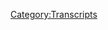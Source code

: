 {{DEFAULTSORT:
    #_TRANSCRIPT_0491:October 12, 2020
}}{{Transcript
    | title         = [[491: October 12, 2020]]
    | caption       = [https://knowledgefight.libsyn.com/491-october-12-2020 Listen to this episode on Libsyn]
    | episodeNumber = [[491: October 12, 2020|491]]
    | length        = 01:29:04
}}

{{MessageBox
    | header     = Warning: Bot Generated Content
    | text       = This transcript was automatically generated by transcription software and likely contains many mistakes and misattributions. Please check the audio for definitive quotes, attribution, and context.
    | image      = N3yvass4myg91.webp
    | imagewidth = 50px
    | id         = warning
}}

{{TranscriptBlock
    | name      = Unknown Speaker
    | timestamp = 00:00:00.000
    | text      = I'm sick of them posing as if they're the good guys, saying we are the bad guys, a knowledge
}}

{{TranscriptBlock
    | name      = Unknown Speaker
    | timestamp = 00:00:23.359
    | text      = fight.
}}

{{TranscriptBlock
    | name      = Unknown Speaker
    | timestamp = 00:00:24.359
    | text      = Dan and Jordan, a knowledge fight, a need, I need money, Andy and Candice.
}}

{{TranscriptBlock
    | name      = Unknown Speaker
    | timestamp = 00:00:39.820
    | text      = Andy and Candice.
}}

{{TranscriptBlock
    | name      = Unknown Speaker
    | timestamp = 00:00:44.320
    | text      = It's time to pray.
}}

{{TranscriptBlock
    | name      = Unknown Speaker
    | timestamp = 00:00:47.280
    | text      = Andy and Candice, you're on the air.
}}

{{TranscriptBlock
    | name      = Unknown Speaker
    | timestamp = 00:00:49.280
    | text      = Thanks for holding us.
}}

{{TranscriptBlock
    | name      = Unknown Speaker
    | timestamp = 00:00:50.280
    | text      = Hello Alex, I'm a first time caller.
}}

{{TranscriptBlock
    | name      = Unknown Speaker
    | timestamp = 00:00:51.280
    | text      = I'm a huge fan.
}}

{{TranscriptBlock
    | name      = Unknown Speaker
    | timestamp = 00:00:52.280
    | text      = I love your work.
}}

{{TranscriptBlock
    | name      = Unknown Speaker
    | timestamp = 00:00:53.280
    | text      = A knowledge fight.
}}

{{TranscriptBlock
    | name      = Unknown Speaker
    | timestamp = 00:00:54.280
    | text      = Go to eights.com and click knowledgefight.com.
}}

{{TranscriptBlock
    | name      = Unknown Speaker
    | timestamp = 00:00:56.320
    | text      = I love you.
}}

{{TranscriptBlock
    | name      = Unknown Speaker
    | timestamp = 00:00:58.060
    | text      = Hey everybody.
}}

{{TranscriptBlock
    | name      = Unknown Speaker
    | timestamp = 00:00:59.320
    | text      = Welcome back to Knowledge Fight, I'm Dan.
}}

{{TranscriptBlock
    | name      = Unknown Speaker
    | timestamp = 00:01:01.439
    | text      = I'm Jordan.
}}

{{TranscriptBlock
    | name      = Unknown Speaker
    | timestamp = 00:01:02.439
    | text      = We're a couple of dudes that like to sit around, drink novelty beverages and talk a little
}}

{{TranscriptBlock
    | name      = Unknown Speaker
    | timestamp = 00:01:04.540
    | text      = bit about Alex Jones.
}}

{{TranscriptBlock
    | name      = Unknown Speaker
    | timestamp = 00:01:06.079
    | text      = Oh indeed we are Dan.
}}

{{TranscriptBlock
    | name      = Unknown Speaker
    | timestamp = 00:01:07.579
    | text      = Jordan.
}}

{{TranscriptBlock
    | name      = Unknown Speaker
    | timestamp = 00:01:08.579
    | text      = Dan.
}}

{{TranscriptBlock
    | name      = Unknown Speaker
    | timestamp = 00:01:09.579
    | text      = Jordan.
}}

{{TranscriptBlock
    | name      = Unknown Speaker
    | timestamp = 00:01:10.579
    | text      = I have a quick question for you.
}}

{{TranscriptBlock
    | name      = Unknown Speaker
    | timestamp = 00:01:11.579
    | text      = Yeah, what's your bright spot Dan.
}}

{{TranscriptBlock
    | name      = Unknown Speaker
    | timestamp = 00:01:12.579
    | text      = My bright spot today is that I realized, I didn't know this.
}}

{{TranscriptBlock
    | name      = Unknown Speaker
    | timestamp = 00:01:14.739
    | text      = What's that?
}}

{{TranscriptBlock
    | name      = Unknown Speaker
    | timestamp = 00:01:15.739
    | text      = I was vaguely aware that it was coming down the line, eventually in the future there's
}}

{{TranscriptBlock
    | name      = Unknown Speaker
    | timestamp = 00:01:20.239
    | text      = going to be another Pikmin game.
}}

{{TranscriptBlock
    | name      = Unknown Speaker
    | timestamp = 00:01:21.939
    | text      = Sure, yes.
}}

{{TranscriptBlock
    | name      = Unknown Speaker
    | timestamp = 00:01:22.939
    | text      = I love Pikmin.
}}

{{TranscriptBlock
    | name      = Unknown Speaker
    | timestamp = 00:01:23.939
    | text      = I love Pikmin.
}}

{{TranscriptBlock
    | name      = Unknown Speaker
    | timestamp = 00:01:24.939
    | text      = I love Pikmin 2.
}}

{{TranscriptBlock
    | name      = Unknown Speaker
    | timestamp = 00:01:25.939
    | text      = Love it.
}}

{{TranscriptBlock
    | name      = Unknown Speaker
    | timestamp = 00:01:26.939
    | text      = I love Pikmin 3.
}}

{{TranscriptBlock
    | name      = Unknown Speaker
    | timestamp = 00:01:27.939
    | text      = It's great.
}}

{{TranscriptBlock
    | name      = Unknown Speaker
    | timestamp = 00:01:28.939
    | text      = Yeah.
}}

{{TranscriptBlock
    | name      = Unknown Speaker
    | timestamp = 00:01:29.939
    | text      = There are great games where you're a space captain who has to make friends with little
}}

{{TranscriptBlock
    | name      = Unknown Speaker
    | timestamp = 00:01:30.980
    | text      = aliens that go around and help you solve puzzles.
}}

{{TranscriptBlock
    | name      = Unknown Speaker
    | timestamp = 00:01:33.340
    | text      = Yeah, yeah, yeah.
}}

{{TranscriptBlock
    | name      = Unknown Speaker
    | timestamp = 00:01:34.340
    | text      = It's a little bit like Lemmings but for the modern world.
}}

{{TranscriptBlock
    | name      = Unknown Speaker
    | timestamp = 00:01:38.379
    | text      = There's similarities.
}}

{{TranscriptBlock
    | name      = Unknown Speaker
    | timestamp = 00:01:39.379
    | text      = Yeah, yeah, yeah.
}}

{{TranscriptBlock
    | name      = Unknown Speaker
    | timestamp = 00:01:40.379
    | text      = I see a little bit of Lemmings in Pikmin.
}}

{{TranscriptBlock
    | name      = Unknown Speaker
    | timestamp = 00:01:41.819
    | text      = Well, yeah, especially in the way that like Lemmings, they had like specializations like
}}

{{TranscriptBlock
    | name      = Unknown Speaker
    | timestamp = 00:01:46.219
    | text      = some could dig and some could jump.
}}

{{TranscriptBlock
    | name      = Unknown Speaker
    | timestamp = 00:01:48.099
    | text      = Yeah, yeah, yeah.
}}

{{TranscriptBlock
    | name      = Unknown Speaker
    | timestamp = 00:01:49.099
    | text      = Totally, totally.
}}

{{TranscriptBlock
    | name      = Unknown Speaker
    | timestamp = 00:01:50.099
    | text      = Some of these Pikmin are better at different, like some can survive fire, some can go in
}}

{{TranscriptBlock
    | name      = Unknown Speaker
    | timestamp = 00:01:53.379
    | text      = the water.
}}

{{TranscriptBlock
    | name      = Unknown Speaker
    | timestamp = 00:01:54.379
    | text      = Um.
}}

{{TranscriptBlock
    | name      = Unknown Speaker
    | timestamp = 00:01:55.379
    | text      = I like the idea that there are like 19 year olds listening to this right now going like,
}}

{{TranscriptBlock
    | name      = Unknown Speaker
    | timestamp = 00:01:58.700
    | text      = what the fuck are they talking about?
}}

{{TranscriptBlock
    | name      = Unknown Speaker
    | timestamp = 00:02:00.859
    | text      = Lemmings?
}}

{{TranscriptBlock
    | name      = Unknown Speaker
    | timestamp = 00:02:01.859
    | text      = What?
}}

{{TranscriptBlock
    | name      = Unknown Speaker
    | timestamp = 00:02:02.859
    | text      = You weren't alive when Lemmings was around.
}}

{{TranscriptBlock
    | name      = Unknown Speaker
    | timestamp = 00:02:04.260
    | text      = Let me tell you something about a floppy disk, my friend.
}}

{{TranscriptBlock
    | name      = Unknown Speaker
    | timestamp = 00:02:07.379
    | text      = Uh, yeah, if someone is 19 now, they might have been one or two when the first Pikmin
}}

{{TranscriptBlock
    | name      = Unknown Speaker
    | timestamp = 00:02:14.740
    | text      = came out.
}}

{{TranscriptBlock
    | name      = Unknown Speaker
    | timestamp = 00:02:15.740
    | text      = Could have been.
}}

{{TranscriptBlock
    | name      = Unknown Speaker
    | timestamp = 00:02:16.740
    | text      = That was like a launch title on the GameCube.
}}

{{TranscriptBlock
    | name      = Unknown Speaker
    | timestamp = 00:02:17.740
    | text      = Yeah, yeah, yeah.
}}

{{TranscriptBlock
    | name      = Unknown Speaker
    | timestamp = 00:02:18.740
    | text      = It was a long time ago.
}}

{{TranscriptBlock
    | name      = Unknown Speaker
    | timestamp = 00:02:19.819
    | text      = Yeah, I remember playing the shit out of that back in those days.
}}

{{TranscriptBlock
    | name      = Unknown Speaker
    | timestamp = 00:02:23.020
    | text      = I love those games, though.
}}

{{TranscriptBlock
    | name      = Unknown Speaker
    | timestamp = 00:02:24.180
    | text      = They're really fun.
}}

{{TranscriptBlock
    | name      = Unknown Speaker
    | timestamp = 00:02:25.180
    | text      = And it's a series much like Donkey Kong Country that I'm like, I will never not get amped
}}

{{TranscriptBlock
    | name      = Unknown Speaker
    | timestamp = 00:02:30.500
    | text      = for one of them to come out.
}}

{{TranscriptBlock
    | name      = Unknown Speaker
    | timestamp = 00:02:32.340
    | text      = And at the end of October, the new one comes out.
}}

{{TranscriptBlock
    | name      = Unknown Speaker
    | timestamp = 00:02:35.099
    | text      = I didn't realize it was that close.
}}

{{TranscriptBlock
    | name      = Unknown Speaker
    | timestamp = 00:02:37.500
    | text      = That was like really exciting to me.
}}

{{TranscriptBlock
    | name      = Unknown Speaker
    | timestamp = 00:02:39.860
    | text      = It's within my reach almost.
}}

{{TranscriptBlock
    | name      = Unknown Speaker
    | timestamp = 00:02:41.699
    | text      = Yeah, it's almost there.
}}

{{TranscriptBlock
    | name      = Unknown Speaker
    | timestamp = 00:02:44.300
    | text      = Just reach out through time and grab it.
}}

{{TranscriptBlock
    | name      = Unknown Speaker
    | timestamp = 00:02:46.500
    | text      = Very exciting.
}}

{{TranscriptBlock
    | name      = Unknown Speaker
    | timestamp = 00:02:47.500
    | text      = Call Eddie Page.
}}

{{TranscriptBlock
    | name      = Unknown Speaker
    | timestamp = 00:02:48.500
    | text      = Oh no, I will not.
}}

{{TranscriptBlock
    | name      = Unknown Speaker
    | timestamp = 00:02:49.620
    | text      = His prediction about the end of the world was wrong.
}}

{{TranscriptBlock
    | name      = Unknown Speaker
    | timestamp = 00:02:51.340
    | text      = We can't trust him.
}}

{{TranscriptBlock
    | name      = Unknown Speaker
    | timestamp = 00:02:52.340
    | text      = You don't know that that's true.
}}

{{TranscriptBlock
    | name      = Unknown Speaker
    | timestamp = 00:02:53.939
    | text      = I'm positive.
}}

{{TranscriptBlock
    | name      = Unknown Speaker
    | timestamp = 00:02:54.939
    | text      = Okay.
}}

{{TranscriptBlock
    | name      = Unknown Speaker
    | timestamp = 00:02:55.939
    | text      = And then after that, November, the Hyrule Warriors Age of Calamity, the prequel to Breath
}}

{{TranscriptBlock
    | name      = Unknown Speaker
    | timestamp = 00:03:02.340
    | text      = of the Wild, Legend of Zelda, comes out.
}}

{{TranscriptBlock
    | name      = Unknown Speaker
    | timestamp = 00:03:05.219
    | text      = There's two games I'm actually excited about in the near future.
}}

{{TranscriptBlock
    | name      = Unknown Speaker
    | timestamp = 00:03:09.419
    | text      = I like that.
}}

{{TranscriptBlock
    | name      = Unknown Speaker
    | timestamp = 00:03:10.419
    | text      = I like that.
}}

{{TranscriptBlock
    | name      = Unknown Speaker
    | timestamp = 00:03:11.419
    | text      = I hope Civilization lasts long enough for us to play those games.
}}

{{TranscriptBlock
    | name      = Unknown Speaker
    | timestamp = 00:03:13.900
    | text      = That would be nice.
}}

{{TranscriptBlock
    | name      = Unknown Speaker
    | timestamp = 00:03:14.900
    | text      = I hope that Civilization lasts long enough for me to be, meh, maybe underwhelmed.
}}

{{TranscriptBlock
    | name      = Unknown Speaker
    | timestamp = 00:03:21.219
    | text      = To get my expectations up a little too high.
}}

{{TranscriptBlock
    | name      = Unknown Speaker
    | timestamp = 00:03:22.979
    | text      = It was a pretty good game.
}}

{{TranscriptBlock
    | name      = Unknown Speaker
    | timestamp = 00:03:23.979
    | text      = You know, I feel like maybe I was a little bit too nostalgic, but you know what?
}}

{{TranscriptBlock
    | name      = Unknown Speaker
    | timestamp = 00:03:27.979
    | text      = It's still pretty good.
}}

{{TranscriptBlock
    | name      = Unknown Speaker
    | timestamp = 00:03:28.979
    | text      = Yeah.
}}

{{TranscriptBlock
    | name      = Unknown Speaker
    | timestamp = 00:03:29.979
    | text      = Yeah.
}}

{{TranscriptBlock
    | name      = Unknown Speaker
    | timestamp = 00:03:30.979
    | text      = Make it...
}}

{{TranscriptBlock
    | name      = Unknown Speaker
    | timestamp = 00:03:31.979
    | text      = Nuclear bombs!
}}

{{TranscriptBlock
    | name      = Unknown Speaker
    | timestamp = 00:03:32.979
    | text      = Hope Society lasts long enough for me to make excuses for Pikmin.
}}

{{TranscriptBlock
    | name      = Unknown Speaker
    | timestamp = 00:03:37.500
    | text      = What's your Bright Spot?
}}

{{TranscriptBlock
    | name      = Unknown Speaker
    | timestamp = 00:03:38.620
    | text      = My Bright Spot, Dan, is yesterday.
}}

{{TranscriptBlock
    | name      = Unknown Speaker
    | timestamp = 00:03:42.139
    | text      = The final season of Kipo in the Age of the Wonderbeasts came out.
}}

{{TranscriptBlock
    | name      = Unknown Speaker
    | timestamp = 00:03:46.500
    | text      = Nobody...
}}

{{TranscriptBlock
    | name      = Unknown Speaker
    | timestamp = 00:03:47.500
    | text      = I understand that you have no concept of that, but...
}}

{{TranscriptBlock
    | name      = Unknown Speaker
    | timestamp = 00:03:49.819
    | text      = You know how I like Steven Universe, and I like those kind of...
}}

{{TranscriptBlock
    | name      = Unknown Speaker
    | timestamp = 00:03:52.500
    | text      = Kipo is of that same vein of, like, ridiculous positivity will overcome goddamn any problem.
}}

{{TranscriptBlock
    | name      = Unknown Speaker
    | timestamp = 00:04:00.419
    | text      = That's great.
}}

{{TranscriptBlock
    | name      = Unknown Speaker
    | timestamp = 00:04:01.419
    | text      = And the soundtrack is so goddamn good.
}}

{{TranscriptBlock
    | name      = Unknown Speaker
    | timestamp = 00:04:04.819
    | text      = I have rewatched it.
}}

{{TranscriptBlock
    | name      = Unknown Speaker
    | timestamp = 00:04:06.819
    | text      = Kipo?
}}

{{TranscriptBlock
    | name      = Unknown Speaker
    | timestamp = 00:04:07.819
    | text      = Kipo.
}}

{{TranscriptBlock
    | name      = Unknown Speaker
    | timestamp = 00:04:08.819
    | text      = K-I-P-O.
}}

{{TranscriptBlock
    | name      = Unknown Speaker
    | timestamp = 00:04:09.819
    | text      = It's not Kupo and the Two Strings.
}}

{{TranscriptBlock
    | name      = Unknown Speaker
    | timestamp = 00:04:10.819
    | text      = No.
}}

{{TranscriptBlock
    | name      = Unknown Speaker
    | timestamp = 00:04:11.819
    | text      = Which is Kupo and the Two Strings, which is a completely different movie.
}}

{{TranscriptBlock
    | name      = Unknown Speaker
    | timestamp = 00:04:15.159
    | text      = This is a TV show, and it's just incredible.
}}

{{TranscriptBlock
    | name      = Unknown Speaker
    | timestamp = 00:04:17.379
    | text      = I am overwhelmed by the amount of words I don't understand coming out of your mouth.
}}

{{TranscriptBlock
    | name      = Unknown Speaker
    | timestamp = 00:04:21.740
    | text      = Yeah, I understand.
}}

{{TranscriptBlock
    | name      = Unknown Speaker
    | timestamp = 00:04:22.740
    | text      = I get that.
}}

{{TranscriptBlock
    | name      = Unknown Speaker
    | timestamp = 00:04:23.740
    | text      = I do like a nice soundtrack, though.
}}

{{TranscriptBlock
    | name      = Unknown Speaker
    | timestamp = 00:04:24.740
    | text      = Yeah, no, it's one of the...
}}

{{TranscriptBlock
    | name      = Unknown Speaker
    | timestamp = 00:04:26.420
    | text      = Like, I've rewatched the first two seasons, I want to say like two or three times, in
}}

{{TranscriptBlock
    | name      = Unknown Speaker
    | timestamp = 00:04:31.180
    | text      = the background, just because the soundtrack will kick in so many different great songs
}}

{{TranscriptBlock
    | name      = Unknown Speaker
    | timestamp = 00:04:35.879
    | text      = that it's like, you don't even need to watch the show.
}}

{{TranscriptBlock
    | name      = Unknown Speaker
    | timestamp = 00:04:38.500
    | text      = The sound is just incredible.
}}

{{TranscriptBlock
    | name      = Unknown Speaker
    | timestamp = 00:04:40.339
    | text      = I would highly recommend watching Kipo in the Age of the Wonderbeasts.
}}

{{TranscriptBlock
    | name      = Unknown Speaker
    | timestamp = 00:04:43.459
    | text      = I'm not positive I'm gonna watch it, but I'm gonna look for that music, maybe.
}}

{{TranscriptBlock
    | name      = Unknown Speaker
    | timestamp = 00:04:46.300
    | text      = Do it!
}}

{{TranscriptBlock
    | name      = Unknown Speaker
    | timestamp = 00:04:47.300
    | text      = It's so good.
}}

{{TranscriptBlock
    | name      = Unknown Speaker
    | timestamp = 00:04:48.300
    | text      = All right.
}}

{{TranscriptBlock
    | name      = Unknown Speaker
    | timestamp = 00:04:49.300
    | text      = Yeah, yeah, yeah.
}}

{{TranscriptBlock
    | name      = Unknown Speaker
    | timestamp = 00:04:50.300
    | text      = I'll check into it.
}}

{{TranscriptBlock
    | name      = Unknown Speaker
    | timestamp = 00:04:51.300
    | text      = I'm excited.
}}

{{TranscriptBlock
    | name      = Unknown Speaker
    | timestamp = 00:04:52.300
    | text      = So, Jordan, today we've got an interesting episode to go over.
}}

{{TranscriptBlock
    | name      = Unknown Speaker
    | timestamp = 00:04:54.019
    | text      = We're gonna be talking about October 12th, 2020.
}}

{{TranscriptBlock
    | name      = Unknown Speaker
    | timestamp = 00:04:56.699
    | text      = I'm Dan, this is 2020.
}}

{{TranscriptBlock
    | name      = Unknown Speaker
    | timestamp = 00:04:57.699
    | text      = All right, goddamn.
}}

{{TranscriptBlock
    | name      = Unknown Speaker
    | timestamp = 00:04:58.699
    | text      = That is Monday of this week.
}}

{{TranscriptBlock
    | name      = Unknown Speaker
    | timestamp = 00:05:00.980
    | text      = Interesting stuff goes on, Alex interviews a congressional candidate and, I don't know,
}}

{{TranscriptBlock
    | name      = Unknown Speaker
    | timestamp = 00:05:06.939
    | text      = takes some dumb calls.
}}

{{TranscriptBlock
    | name      = Unknown Speaker
    | timestamp = 00:05:07.939
    | text      = Yeah.
}}

{{TranscriptBlock
    | name      = Unknown Speaker
    | timestamp = 00:05:08.939
    | text      = There's some interesting stuff buried within, and we'll get down to business on it.
}}

{{TranscriptBlock
    | name      = Unknown Speaker
    | timestamp = 00:05:12.180
    | text      = But first, we gotta take a moment to say thank you to some folks who have signed up and are
}}

{{TranscriptBlock
    | name      = Unknown Speaker
    | timestamp = 00:05:14.660
    | text      = supporting the show.
}}

{{TranscriptBlock
    | name      = Unknown Speaker
    | timestamp = 00:05:15.660
    | text      = Oh, that sounds like a good idea.
}}

{{TranscriptBlock
    | name      = Unknown Speaker
    | timestamp = 00:05:16.660
    | text      = First, Rage Queen.
}}

{{TranscriptBlock
    | name      = Unknown Speaker
    | timestamp = 00:05:18.139
    | text      = Thank you so much.
}}

{{TranscriptBlock
    | name      = Unknown Speaker
    | timestamp = 00:05:19.139
    | text      = You are now a policy wonk.
}}

{{TranscriptBlock
    | name      = Unknown Speaker
    | timestamp = 00:05:20.139
    | text      = I'm a policy wonk.
}}

{{TranscriptBlock
    | name      = Unknown Speaker
    | timestamp = 00:05:21.139
    | text      = Thanks, Rage Queen.
}}

{{TranscriptBlock
    | name      = Unknown Speaker
    | timestamp = 00:05:22.139
    | text      = Thank you.
}}

{{TranscriptBlock
    | name      = Unknown Speaker
    | timestamp = 00:05:23.139
    | text      = Next, Alex Jones' wife's tennis partner.
}}

{{TranscriptBlock
    | name      = Unknown Speaker
    | timestamp = 00:05:24.540
    | text      = Thank you so much.
}}

{{TranscriptBlock
    | name      = Unknown Speaker
    | timestamp = 00:05:25.540
    | text      = You are now a policy wonk.
}}

{{TranscriptBlock
    | name      = Unknown Speaker
    | timestamp = 00:05:26.540
    | text      = I'm a policy wonk.
}}

{{TranscriptBlock
    | name      = Unknown Speaker
    | timestamp = 00:05:27.540
    | text      = Thank you, AJTP.
}}

{{TranscriptBlock
    | name      = Unknown Speaker
    | timestamp = 00:05:28.540
    | text      = WTP.
}}

{{TranscriptBlock
    | name      = Unknown Speaker
    | timestamp = 00:05:29.540
    | text      = AJWPT.
}}

{{TranscriptBlock
    | name      = Unknown Speaker
    | timestamp = 00:05:30.540
    | text      = Oh, damn it.
}}

{{TranscriptBlock
    | name      = Unknown Speaker
    | timestamp = 00:05:31.540
    | text      = It's hard.
}}

{{TranscriptBlock
    | name      = Unknown Speaker
    | timestamp = 00:05:32.540
    | text      = Oh, I was so close.
}}

{{TranscriptBlock
    | name      = Unknown Speaker
    | timestamp = 00:05:33.540
    | text      = I was so close.
}}

{{TranscriptBlock
    | name      = Unknown Speaker
    | timestamp = 00:05:34.540
    | text      = Next, Jordan Gee.
}}

{{TranscriptBlock
    | name      = Unknown Speaker
    | timestamp = 00:05:35.540
    | text      = Thank you.
}}

{{TranscriptBlock
    | name      = Unknown Speaker
    | timestamp = 00:05:36.540
    | text      = Ooh, terrible name.
}}

{{TranscriptBlock
    | name      = Unknown Speaker
    | timestamp = 00:05:37.540
    | text      = Yeah, fair enough.
}}

{{TranscriptBlock
    | name      = Unknown Speaker
    | timestamp = 00:05:38.540
    | text      = This bit doesn't work when I'm doing that to donors.
}}

{{TranscriptBlock
    | name      = Unknown Speaker
    | timestamp = 00:05:42.579
    | text      = It only works...
}}

{{TranscriptBlock
    | name      = Unknown Speaker
    | timestamp = 00:05:43.579
    | text      = Ah, shit.
}}

{{TranscriptBlock
    | name      = Unknown Speaker
    | timestamp = 00:05:44.579
    | text      = Jordan Gee, thank you so much.
}}

{{TranscriptBlock
    | name      = Unknown Speaker
    | timestamp = 00:05:45.939
    | text      = Great name.
}}

{{TranscriptBlock
    | name      = Unknown Speaker
    | timestamp = 00:05:46.939
    | text      = You're now a policy wonk.
}}

{{TranscriptBlock
    | name      = Unknown Speaker
    | timestamp = 00:05:47.939
    | text      = I'm a policy wonk.
}}

{{TranscriptBlock
    | name      = Unknown Speaker
    | timestamp = 00:05:49.100
    | text      = Thanks, Jordan.
}}

{{TranscriptBlock
    | name      = Unknown Speaker
    | timestamp = 00:05:50.220
    | text      = Next, Mark Richards' Exhausting Pros.
}}

{{TranscriptBlock
    | name      = Unknown Speaker
    | timestamp = 00:05:52.620
    | text      = Thank you so much.
}}

{{TranscriptBlock
    | name      = Unknown Speaker
    | timestamp = 00:05:53.620
    | text      = You are now a policy wonk.
}}

{{TranscriptBlock
    | name      = Unknown Speaker
    | timestamp = 00:05:54.620
    | text      = I'm a policy wonk.
}}

{{TranscriptBlock
    | name      = Unknown Speaker
    | timestamp = 00:05:55.620
    | text      = Thank you very much, Mark Richards' Exhausting Pros.
}}

{{TranscriptBlock
    | name      = Unknown Speaker
    | timestamp = 00:05:58.019
    | text      = Although I shall never thank Mark Richards' actual Exhausting Pros.
}}

{{TranscriptBlock
    | name      = Unknown Speaker
    | timestamp = 00:06:01.300
    | text      = No.
}}

{{TranscriptBlock
    | name      = Unknown Speaker
    | timestamp = 00:06:02.300
    | text      = So you didn't try and make an acronym out of that one?
}}

{{TranscriptBlock
    | name      = Unknown Speaker
    | timestamp = 00:06:03.500
    | text      = No, no, no.
}}

{{TranscriptBlock
    | name      = Unknown Speaker
    | timestamp = 00:06:04.500
    | text      = I gave up.
}}

{{TranscriptBlock
    | name      = Unknown Speaker
    | timestamp = 00:06:05.500
    | text      = I gave up.
}}

{{TranscriptBlock
    | name      = Unknown Speaker
    | timestamp = 00:06:06.500
    | text      = I quit early and often.
}}

{{TranscriptBlock
    | name      = Unknown Speaker
    | timestamp = 00:06:07.500
    | text      = Next, Daddy Shark Bomp Bomp Bomp.
}}

{{TranscriptBlock
    | name      = Unknown Speaker
    | timestamp = 00:06:10.139
    | text      = Not Bomp Bomp Bomp Bomp Bomp.
}}

{{TranscriptBlock
    | name      = Unknown Speaker
    | timestamp = 00:06:11.819
    | text      = Or Bomp Bomp Bomp Bomp.
}}

{{TranscriptBlock
    | name      = Unknown Speaker
    | timestamp = 00:06:13.180
    | text      = Right.
}}

{{TranscriptBlock
    | name      = Unknown Speaker
    | timestamp = 00:06:14.180
    | text      = But Daddy Shark Bomp Bomp Bomp.
}}

{{TranscriptBlock
    | name      = Unknown Speaker
    | timestamp = 00:06:15.579
    | text      = Okay.
}}

{{TranscriptBlock
    | name      = Unknown Speaker
    | timestamp = 00:06:16.579
    | text      = You're now a policy wonk.
}}

{{TranscriptBlock
    | name      = Unknown Speaker
    | timestamp = 00:06:17.579
    | text      = I'm a policy wonk.
}}

{{TranscriptBlock
    | name      = Unknown Speaker
    | timestamp = 00:06:18.579
    | text      = Thank you very much, Daddy Shark Bomp Bomp Bomp.
}}

{{TranscriptBlock
    | name      = Unknown Speaker
    | timestamp = 00:06:20.980
    | text      = Thank you so much.
}}

{{TranscriptBlock
    | name      = Unknown Speaker
    | timestamp = 00:06:21.980
    | text      = I'm invited later to say thank you to a couple of people who donated on an elevated level
}}

{{TranscriptBlock
    | name      = Unknown Speaker
    | timestamp = 00:06:24.540
    | text      = and we appreciate that very much.
}}

{{TranscriptBlock
    | name      = Unknown Speaker
    | timestamp = 00:06:25.740
    | text      = So first, TheGreatBeast420.
}}

{{TranscriptBlock
    | name      = Unknown Speaker
    | timestamp = 00:06:28.100
    | text      = Thank you so much.
}}

{{TranscriptBlock
    | name      = Unknown Speaker
    | timestamp = 00:06:29.100
    | text      = You are now a technocrat.
}}

{{TranscriptBlock
    | name      = Unknown Speaker
    | timestamp = 00:06:30.100
    | text      = And Katrina W. Thank you so much.
}}

{{TranscriptBlock
    | name      = Unknown Speaker
    | timestamp = 00:06:31.779
    | text      = You are now a technocrat.
}}

{{TranscriptBlock
    | name      = Unknown Speaker
    | timestamp = 00:06:33.259
    | text      = I'm a policy wonk.
}}

{{TranscriptBlock
    | name      = Unknown Speaker
    | timestamp = 00:06:34.259
    | text      = Crikey, mate.
}}

{{TranscriptBlock
    | name      = Unknown Speaker
    | timestamp = 00:06:35.259
    | text      = That's fantastic.
}}

{{TranscriptBlock
    | name      = Unknown Speaker
    | timestamp = 00:06:36.259
    | text      = Have yourself a brew.
}}

{{TranscriptBlock
    | name      = Unknown Speaker
    | timestamp = 00:06:37.259
    | text      = How's your 401k doing, bro?
}}

{{TranscriptBlock
    | name      = Unknown Speaker
    | timestamp = 00:06:38.259
    | text      = All right.
}}

{{TranscriptBlock
    | name      = Unknown Speaker
    | timestamp = 00:06:39.259
    | text      = We gotta go full tilt boogie on this, Watson.
}}

{{TranscriptBlock
    | name      = Unknown Speaker
    | timestamp = 00:06:41.259
    | text      = All right?
}}

{{TranscriptBlock
    | name      = Unknown Speaker
    | timestamp = 00:06:42.259
    | text      = Let's just get down to business.
}}

{{TranscriptBlock
    | name      = Unknown Speaker
    | timestamp = 00:06:43.259
    | text      = We ain't making that money off that heroin.
}}

{{TranscriptBlock
    | name      = Unknown Speaker
    | timestamp = 00:06:45.220
    | text      = Why you pimps so good?
}}

{{TranscriptBlock
    | name      = Unknown Speaker
    | timestamp = 00:06:47.139
    | text      = My neck is freakishly large.
}}

{{TranscriptBlock
    | name      = Unknown Speaker
    | timestamp = 00:06:48.779
    | text      = I declare info war on you.
}}

{{TranscriptBlock
    | name      = Unknown Speaker
    | timestamp = 00:06:51.620
    | text      = Thank you so much.
}}

{{TranscriptBlock
    | name      = Unknown Speaker
    | timestamp = 00:06:52.620
    | text      = TheGreatBeast420.
}}

{{TranscriptBlock
    | name      = Unknown Speaker
    | timestamp = 00:06:53.620
    | text      = And thank you so much, Katrina.
}}

{{TranscriptBlock
    | name      = Unknown Speaker
    | timestamp = 00:06:54.620
    | text      = Yes.
}}

{{TranscriptBlock
    | name      = Unknown Speaker
    | timestamp = 00:06:55.620
    | text      = Thank you very much to the both of you.
}}

{{TranscriptBlock
    | name      = Unknown Speaker
    | timestamp = 00:06:56.620
    | text      = Yeah.
}}

{{TranscriptBlock
    | name      = Unknown Speaker
    | timestamp = 00:06:57.620
    | text      = If you're out there listening, you're thinking, hey, I enjoy the show.
}}

{{TranscriptBlock
    | name      = Unknown Speaker
    | timestamp = 00:06:58.620
    | text      = I'd like to support what these gents do.
}}

{{TranscriptBlock
    | name      = Unknown Speaker
    | timestamp = 00:07:00.019
    | text      = You can do that by going to our website, knowledgefight.com, clicking the button to support the show, or...
}}

{{TranscriptBlock
    | name      = Unknown Speaker
    | timestamp = 00:07:03.879
    | text      = What you can do is you can go back to about the 1920s or so, isn't that about when it
}}

{{TranscriptBlock
    | name      = Unknown Speaker
    | timestamp = 00:07:09.860
    | text      = was?
}}

{{TranscriptBlock
    | name      = Unknown Speaker
    | timestamp = 00:07:10.860
    | text      = All right?
}}

{{TranscriptBlock
    | name      = Unknown Speaker
    | timestamp = 00:07:11.860
    | text      = What, the Federal Reserve?
}}

{{TranscriptBlock
    | name      = Unknown Speaker
    | timestamp = 00:07:12.860
    | text      = No, no, no, no.
}}

{{TranscriptBlock
    | name      = Unknown Speaker
    | timestamp = 00:07:13.860
    | text      = I just got stuck in my head now.
}}

{{TranscriptBlock
    | name      = Unknown Speaker
    | timestamp = 00:07:14.980
    | text      = I'm not interested in the bit anymore.
}}

{{TranscriptBlock
    | name      = Unknown Speaker
    | timestamp = 00:07:17.319
    | text      = In my head is TheGreatBeastAllisterCrowley, who's just getting high.
}}

{{TranscriptBlock
    | name      = Unknown Speaker
    | timestamp = 00:07:23.279
    | text      = Just like that thought of, I am TheGreatBeastAllisterCrowley.
}}

{{TranscriptBlock
    | name      = Unknown Speaker
    | timestamp = 00:07:27.660
    | text      = And I have some anxiety issues, and I just kind of want to relax today.
}}

{{TranscriptBlock
    | name      = Unknown Speaker
    | timestamp = 00:07:31.579
    | text      = I don't know how to make a bong noise, but I was just trying.
}}

{{TranscriptBlock
    | name      = Unknown Speaker
    | timestamp = 00:07:34.459
    | text      = That was close.
}}

{{TranscriptBlock
    | name      = Unknown Speaker
    | timestamp = 00:07:36.379
    | text      = That was more like the Daddy Shark, bomp, bomp, bomp.
}}

{{TranscriptBlock
    | name      = Unknown Speaker
    | timestamp = 00:07:39.660
    | text      = Nope.
}}

{{TranscriptBlock
    | name      = Unknown Speaker
    | timestamp = 00:07:40.660
    | text      = It's kind of a bubbler.
}}

{{TranscriptBlock
    | name      = Unknown Speaker
    | timestamp = 00:07:41.660
    | text      = Yeah.
}}

{{TranscriptBlock
    | name      = Unknown Speaker
    | timestamp = 00:07:42.660
    | text      = So you should take that generosity and give it to a local charity or a bail fund in your
}}

{{TranscriptBlock
    | name      = Unknown Speaker
    | timestamp = 00:07:46.860
    | text      = area.
}}

{{TranscriptBlock
    | name      = Unknown Speaker
    | timestamp = 00:07:47.860
    | text      = I'm sorry that I tried to interrupt you there, but what I wanted to celebrate was that you've
}}

{{TranscriptBlock
    | name      = Unknown Speaker
    | timestamp = 00:07:50.779
    | text      = started now to get excited when I throw it to you.
}}

{{TranscriptBlock
    | name      = Unknown Speaker
    | timestamp = 00:07:53.699
    | text      = Oh, oh, no, no, no.
}}

{{TranscriptBlock
    | name      = Unknown Speaker
    | timestamp = 00:07:54.699
    | text      = Or you perk up.
}}

{{TranscriptBlock
    | name      = Unknown Speaker
    | timestamp = 00:07:55.699
    | text      = Oh, no, I just...
}}

{{TranscriptBlock
    | name      = Unknown Speaker
    | timestamp = 00:07:56.699
    | text      = You perked up.
}}

{{TranscriptBlock
    | name      = Unknown Speaker
    | timestamp = 00:07:57.699
    | text      = It was very exciting to see.
}}

{{TranscriptBlock
    | name      = Unknown Speaker
    | timestamp = 00:07:58.699
    | text      = Still surprised.
}}

{{TranscriptBlock
    | name      = Unknown Speaker
    | timestamp = 00:07:59.699
    | text      = That was actually just surprised.
}}

{{TranscriptBlock
    | name      = Unknown Speaker
    | timestamp = 00:08:00.819
    | text      = You thought that it was like I had something that I was going to go with, but instead I
}}

{{TranscriptBlock
    | name      = Unknown Speaker
    | timestamp = 00:08:04.379
    | text      = was like, bail.
}}

{{TranscriptBlock
    | name      = Unknown Speaker
    | timestamp = 00:08:06.060
    | text      = See I've told you, I am quitting early and often today, Dan.
}}

{{TranscriptBlock
    | name      = Unknown Speaker
    | timestamp = 00:08:09.180
    | text      = Fair enough.
}}

{{TranscriptBlock
    | name      = Unknown Speaker
    | timestamp = 00:08:10.180
    | text      = Not following through with any bits.
}}

{{TranscriptBlock
    | name      = Unknown Speaker
    | timestamp = 00:08:12.060
    | text      = So one of the things that unfortunately got lost in the shuffle last week was, due to
}}

{{TranscriptBlock
    | name      = Unknown Speaker
    | timestamp = 00:08:19.860
    | text      = life getting in the way, was Alex's Money Bomb.
}}

{{TranscriptBlock
    | name      = Unknown Speaker
    | timestamp = 00:08:22.660
    | text      = Right.
}}

{{TranscriptBlock
    | name      = Unknown Speaker
    | timestamp = 00:08:23.660
    | text      = He had Money Bomb scheduled for Wednesday of last week, and I didn't end up watching
}}

{{TranscriptBlock
    | name      = Unknown Speaker
    | timestamp = 00:08:29.379
    | text      = much of it at all because of, you know.
}}

{{TranscriptBlock
    | name      = Unknown Speaker
    | timestamp = 00:08:32.620
    | text      = And thank you to everybody for being so kind.
}}

{{TranscriptBlock
    | name      = Unknown Speaker
    | timestamp = 00:08:34.299
    | text      = I really appreciate it.
}}

{{TranscriptBlock
    | name      = Unknown Speaker
    | timestamp = 00:08:35.940
    | text      = Things are good.
}}

{{TranscriptBlock
    | name      = Unknown Speaker
    | timestamp = 00:08:37.019
    | text      = But I've heard from a couple people who checked in on it that it wasn't that great, and I
}}

{{TranscriptBlock
    | name      = Unknown Speaker
    | timestamp = 00:08:41.340
    | text      = find that very easy to believe.
}}

{{TranscriptBlock
    | name      = Unknown Speaker
    | timestamp = 00:08:42.580
    | text      = Yeah, I am not surprised by that.
}}

{{TranscriptBlock
    | name      = Unknown Speaker
    | timestamp = 00:08:44.259
    | text      = No.
}}

{{TranscriptBlock
    | name      = Unknown Speaker
    | timestamp = 00:08:45.259
    | text      = No.
}}

{{TranscriptBlock
    | name      = Unknown Speaker
    | timestamp = 00:08:46.259
    | text      = I assume Harrison Smith hosted about 20 hours of it.
}}

{{TranscriptBlock
    | name      = Unknown Speaker
    | timestamp = 00:08:49.299
    | text      = The rest was just special reports, and then there are shows as normal.
}}

{{TranscriptBlock
    | name      = Unknown Speaker
    | timestamp = 00:08:54.059
    | text      = Alex was on for, what, an extra hour that day?
}}

{{TranscriptBlock
    | name      = Unknown Speaker
    | timestamp = 00:08:56.899
    | text      = Maybe.
}}

{{TranscriptBlock
    | name      = Unknown Speaker
    | timestamp = 00:08:57.899
    | text      = I mean, I bet he showed up to hang out with Deanna Loretta.
}}

{{TranscriptBlock
    | name      = Unknown Speaker
    | timestamp = 00:09:00.779
    | text      = Hey, give us some money.
}}

{{TranscriptBlock
    | name      = Unknown Speaker
    | timestamp = 00:09:01.980
    | text      = Alright guys, I gotta go.
}}

{{TranscriptBlock
    | name      = Unknown Speaker
    | timestamp = 00:09:03.220
    | text      = Anyways, good luck with the next 40 hours.
}}

{{TranscriptBlock
    | name      = Unknown Speaker
    | timestamp = 00:09:05.539
    | text      = Yeah.
}}

{{TranscriptBlock
    | name      = Unknown Speaker
    | timestamp = 00:09:06.539
    | text      = And I'm less interested in the content of it necessarily now that we're just like sort
}}

{{TranscriptBlock
    | name      = Unknown Speaker
    | timestamp = 00:09:10.899
    | text      = of moving forward.
}}

{{TranscriptBlock
    | name      = Unknown Speaker
    | timestamp = 00:09:11.899
    | text      = Sure.
}}

{{TranscriptBlock
    | name      = Unknown Speaker
    | timestamp = 00:09:12.899
    | text      = But I do think that Alex says something on this episode that I find also very unsurprising.
}}

{{TranscriptBlock
    | name      = Unknown Speaker
    | timestamp = 00:09:18.620
    | text      = There's good news happening internationally, good news happening nationally, and good news
}}

{{TranscriptBlock
    | name      = Unknown Speaker
    | timestamp = 00:09:22.019
    | text      = happening at Infowars.
}}

{{TranscriptBlock
    | name      = Unknown Speaker
    | timestamp = 00:09:24.899
    | text      = I never cry wolf to you, but a lot of times I can't tell you about the attacks we're under
}}

{{TranscriptBlock
    | name      = Unknown Speaker
    | timestamp = 00:09:28.200
    | text      = for a lot of reasons you can probably figure out.
}}

{{TranscriptBlock
    | name      = Unknown Speaker
    | timestamp = 00:09:32.340
    | text      = But you've really come through and supported us with your prayer, your word of mouth, and
}}

{{TranscriptBlock
    | name      = Unknown Speaker
    | timestamp = 00:09:35.860
    | text      = your financial support while getting great products at the same time.
}}

{{TranscriptBlock
    | name      = Unknown Speaker
    | timestamp = 00:09:39.100
    | text      = But we've had in the last week blessing after blessing happened.
}}

{{TranscriptBlock
    | name      = Unknown Speaker
    | timestamp = 00:09:42.860
    | text      = All glory goes to God and his son Jesus Christ.
}}

{{TranscriptBlock
    | name      = Unknown Speaker
    | timestamp = 00:09:45.700
    | text      = But I just want to thank you all for your prayers and your support because it's been
}}

{{TranscriptBlock
    | name      = Unknown Speaker
    | timestamp = 00:09:49.700
    | text      = really, really rough behind the scenes and really, really dark and really, really, we've
}}

{{TranscriptBlock
    | name      = Unknown Speaker
    | timestamp = 00:09:54.659
    | text      = been persecuted terribly, but we stayed faithful to God and to you supporting us.
}}

{{TranscriptBlock
    | name      = Unknown Speaker
    | timestamp = 00:10:01.500
    | text      = And we've just come through incredible times together and someday I'll be able to tell
}}

{{TranscriptBlock
    | name      = Unknown Speaker
    | timestamp = 00:10:05.100
    | text      = you about all this, but now is not the time.
}}

{{TranscriptBlock
    | name      = Unknown Speaker
    | timestamp = 00:10:08.379
    | text      = All I hear there is, money bomb worked out.
}}

{{TranscriptBlock
    | name      = Unknown Speaker
    | timestamp = 00:10:10.659
    | text      = Yup.
}}

{{TranscriptBlock
    | name      = Unknown Speaker
    | timestamp = 00:10:11.659
    | text      = Yup.
}}

{{TranscriptBlock
    | name      = Unknown Speaker
    | timestamp = 00:10:12.659
    | text      = Hey, I got enough money for now.
}}

{{TranscriptBlock
    | name      = Unknown Speaker
    | timestamp = 00:10:14.820
    | text      = Hooray.
}}

{{TranscriptBlock
    | name      = Unknown Speaker
    | timestamp = 00:10:15.820
    | text      = Yeah.
}}

{{TranscriptBlock
    | name      = Unknown Speaker
    | timestamp = 00:10:16.820
    | text      = Whatever, whatever was motivating that like, oh man, I'm not going to reorder supplies
}}

{{TranscriptBlock
    | name      = Unknown Speaker
    | timestamp = 00:10:21.100
    | text      = or whatever.
}}

{{TranscriptBlock
    | name      = Unknown Speaker
    | timestamp = 00:10:22.299
    | text      = Whatever he was going through has been solved by an inflow of cash that came around this
}}

{{TranscriptBlock
    | name      = Unknown Speaker
    | timestamp = 00:10:27.659
    | text      = money bomb.
}}

{{TranscriptBlock
    | name      = Unknown Speaker
    | timestamp = 00:10:28.659
    | text      = I'm really excited about this inflow of cash that I can funnel into my dad's fake business
}}

{{TranscriptBlock
    | name      = Unknown Speaker
    | timestamp = 00:10:34.139
    | text      = so I can hide it from my eventual creditors.
}}

{{TranscriptBlock
    | name      = Unknown Speaker
    | timestamp = 00:10:36.860
    | text      = Or pay these lawyers that these bills are coming up on or whatever it is, this is just,
}}

{{TranscriptBlock
    | name      = Unknown Speaker
    | timestamp = 00:10:42.779
    | text      = this is too transparent.
}}

{{TranscriptBlock
    | name      = Unknown Speaker
    | timestamp = 00:10:43.779
    | text      = I can't tell you about...
}}

{{TranscriptBlock
    | name      = Unknown Speaker
    | timestamp = 00:10:45.980
    | text      = I'll tell you about it later and it's because it's a scam.
}}

{{TranscriptBlock
    | name      = Unknown Speaker
    | timestamp = 00:10:48.460
    | text      = I can't tell you about why we're under so many attacks and how they're definitely not
}}

{{TranscriptBlock
    | name      = Unknown Speaker
    | timestamp = 00:10:52.639
    | text      = involved with my personal lawsuits, including family lawsuits, as well as all the crimes
}}

{{TranscriptBlock
    | name      = Unknown Speaker
    | timestamp = 00:10:57.299
    | text      = that I've committed that I'm finally being taken to task for.
}}

{{TranscriptBlock
    | name      = Unknown Speaker
    | timestamp = 00:11:00.460
    | text      = I will tell you more about what Satan is doing to me later.
}}

{{TranscriptBlock
    | name      = Unknown Speaker
    | timestamp = 00:11:03.940
    | text      = One day I'll tell you all about this when I'm laughing about it in hindsight about how
}}

{{TranscriptBlock
    | name      = Unknown Speaker
    | timestamp = 00:11:08.740
    | text      = nuts it was that I pulled all this off, but for now that'll jeopardize the scam that I'm
}}

{{TranscriptBlock
    | name      = Unknown Speaker
    | timestamp = 00:11:13.460
    | text      = running tomorrow or next week, so we'll get to that later.
}}

{{TranscriptBlock
    | name      = Unknown Speaker
    | timestamp = 00:11:17.620
    | text      = We start off the show here with Alex talking about his big old news.
}}

{{TranscriptBlock
    | name      = Unknown Speaker
    | timestamp = 00:11:20.379
    | text      = Sure.
}}

{{TranscriptBlock
    | name      = Unknown Speaker
    | timestamp = 00:11:21.379
    | text      = There's a lot of big news.
}}

{{TranscriptBlock
    | name      = Unknown Speaker
    | timestamp = 00:11:22.379
    | text      = Mm-hmm.
}}

{{TranscriptBlock
    | name      = Unknown Speaker
    | timestamp = 00:11:23.379
    | text      = And so...
}}

{{TranscriptBlock
    | name      = Unknown Speaker
    | timestamp = 00:11:24.379
    | text      = That Trump is fueled by abortions, right?
}}

{{TranscriptBlock
    | name      = Unknown Speaker
    | timestamp = 00:11:25.379
    | text      = Well, no, but we will actually end up touching on that a tiny bit.
}}

{{TranscriptBlock
    | name      = Unknown Speaker
    | timestamp = 00:11:27.980
    | text      = Oh, okay.
}}

{{TranscriptBlock
    | name      = Unknown Speaker
    | timestamp = 00:11:28.980
    | text      = All right.
}}

{{TranscriptBlock
    | name      = Unknown Speaker
    | timestamp = 00:11:29.980
    | text      = I don't think Alex wants to.
}}

{{TranscriptBlock
    | name      = Unknown Speaker
    | timestamp = 00:11:30.980
    | text      = Oh, of course not.
}}

{{TranscriptBlock
    | name      = Unknown Speaker
    | timestamp = 00:11:31.980
    | text      = But it's thrust into his lap.
}}

{{TranscriptBlock
    | name      = Unknown Speaker
    | timestamp = 00:11:32.980
    | text      = He doesn't deal with it well.
}}

{{TranscriptBlock
    | name      = Unknown Speaker
    | timestamp = 00:11:34.299
    | text      = That doesn't surprise me.
}}

{{TranscriptBlock
    | name      = Unknown Speaker
    | timestamp = 00:11:35.299
    | text      = Spoiler alert for towards the end of the show.
}}

{{TranscriptBlock
    | name      = Unknown Speaker
    | timestamp = 00:11:37.460
    | text      = Yeah, okay.
}}

{{TranscriptBlock
    | name      = Unknown Speaker
    | timestamp = 00:11:38.460
    | text      = But there's big news afoot, and it's always interesting the way that Alex chooses to start
}}

{{TranscriptBlock
    | name      = Unknown Speaker
    | timestamp = 00:11:44.620
    | text      = shows, because it's like, well, this is what you're coming out the gate with, and this
}}

{{TranscriptBlock
    | name      = Unknown Speaker
    | timestamp = 00:11:48.940
    | text      = is what he's got.
}}

{{TranscriptBlock
    | name      = Unknown Speaker
    | timestamp = 00:11:49.940
    | text      = You know, I've got so much news to cover, so many angles.
}}

{{TranscriptBlock
    | name      = Unknown Speaker
    | timestamp = 00:11:53.100
    | text      = I want to take calls.
}}

{{TranscriptBlock
    | name      = Unknown Speaker
    | timestamp = 00:11:54.100
    | text      = I've got a bunch of special guests.
}}

{{TranscriptBlock
    | name      = Unknown Speaker
    | timestamp = 00:11:55.100
    | text      = I'll tell you about that next segment, but I really think we should just open up the
}}

{{TranscriptBlock
    | name      = Unknown Speaker
    | timestamp = 00:11:59.500
    | text      = transmission with this, because when you see a semantical headline, what's really behind
}}

{{TranscriptBlock
    | name      = Unknown Speaker
    | timestamp = 00:12:05.419
    | text      = that headline?
}}

{{TranscriptBlock
    | name      = Unknown Speaker
    | timestamp = 00:12:06.419
    | text      = And we could talk for several hours just about this one headline.
}}

{{TranscriptBlock
    | name      = Unknown Speaker
    | timestamp = 00:12:11.139
    | text      = Does he mean hypothetical?
}}

{{TranscriptBlock
    | name      = Unknown Speaker
    | timestamp = 00:12:14.139
    | text      = Bill Maher on Friday night with his program confronts Adam Schiff about mass exodus from
}}

{{TranscriptBlock
    | name      = Unknown Speaker
    | timestamp = 00:12:20.820
    | text      = California, but it's not a mass exodus from California.
}}

{{TranscriptBlock
    | name      = Unknown Speaker
    | timestamp = 00:12:27.860
    | text      = People aren't mass exiting the topography, or the beaches, or the climate.
}}

{{TranscriptBlock
    | name      = Unknown Speaker
    | timestamp = 00:12:34.259
    | text      = There's an exodus from leftist, globalist, chicom, looting, and control.
}}

{{TranscriptBlock
    | name      = Unknown Speaker
    | timestamp = 00:12:40.620
    | text      = That's what people are engaged in.
}}

{{TranscriptBlock
    | name      = Unknown Speaker
    | timestamp = 00:12:42.899
    | text      = So it's Bill Maher.
}}

{{TranscriptBlock
    | name      = Unknown Speaker
    | timestamp = 00:12:43.899
    | text      = Great.
}}

{{TranscriptBlock
    | name      = Unknown Speaker
    | timestamp = 00:12:44.899
    | text      = I don't like how the right keeps pushing people, like, hey, you're over there.
}}

{{TranscriptBlock
    | name      = Unknown Speaker
    | timestamp = 00:12:50.019
    | text      = We don't have to take him.
}}

{{TranscriptBlock
    | name      = Unknown Speaker
    | timestamp = 00:12:51.019
    | text      = I don't want Bill Maher.
}}

{{TranscriptBlock
    | name      = Unknown Speaker
    | timestamp = 00:12:52.019
    | text      = No.
}}

{{TranscriptBlock
    | name      = Unknown Speaker
    | timestamp = 00:12:53.019
    | text      = They can have him.
}}

{{TranscriptBlock
    | name      = Unknown Speaker
    | timestamp = 00:12:54.019
    | text      = You guys take Bill Maher.
}}

{{TranscriptBlock
    | name      = Unknown Speaker
    | timestamp = 00:12:55.019
    | text      = Let's all push the shitty people over to conservatives.
}}

{{TranscriptBlock
    | name      = Unknown Speaker
    | timestamp = 00:12:58.299
    | text      = Here's what Bill Maher is.
}}

{{TranscriptBlock
    | name      = Unknown Speaker
    | timestamp = 00:12:59.580
    | text      = Bill Maher is a right-wing conservative.
}}

{{TranscriptBlock
    | name      = Unknown Speaker
    | timestamp = 00:13:01.620
    | text      = Done.
}}

{{TranscriptBlock
    | name      = Unknown Speaker
    | timestamp = 00:13:02.620
    | text      = Boom.
}}

{{TranscriptBlock
    | name      = Unknown Speaker
    | timestamp = 00:13:03.620
    | text      = It's over.
}}

{{TranscriptBlock
    | name      = Unknown Speaker
    | timestamp = 00:13:04.620
    | text      = You know what's really interesting I always find, too?
}}

{{TranscriptBlock
    | name      = Unknown Speaker
    | timestamp = 00:13:05.620
    | text      = Alex builds all these straw men off Bill Maher speaking for the left and all this, but that
}}

{{TranscriptBlock
    | name      = Unknown Speaker
    | timestamp = 00:13:09.860
    | text      = doesn't bring up any of the times that Bill Maher is super shitty about marginalized groups.
}}

{{TranscriptBlock
    | name      = Unknown Speaker
    | timestamp = 00:13:14.580
    | text      = Yeah, yeah, yeah.
}}

{{TranscriptBlock
    | name      = Unknown Speaker
    | timestamp = 00:13:15.580
    | text      = Totally.
}}

{{TranscriptBlock
    | name      = Unknown Speaker
    | timestamp = 00:13:16.580
    | text      = It doesn't bring up any of that stuff.
}}

{{TranscriptBlock
    | name      = Unknown Speaker
    | timestamp = 00:13:17.580
    | text      = It'd be like, wait, doesn't that mean that the left hates Islam like you want them to?
}}

{{TranscriptBlock
    | name      = Unknown Speaker
    | timestamp = 00:13:21.580
    | text      = Oh, Bill Maher is on the radical left.
}}

{{TranscriptBlock
    | name      = Unknown Speaker
    | timestamp = 00:13:23.100
    | text      = Now I agree with him that all Muslims should be murdered, but I think he's on the radical
}}

{{TranscriptBlock
    | name      = Unknown Speaker
    | timestamp = 00:13:27.419
    | text      = left, Dan.
}}

{{TranscriptBlock
    | name      = Unknown Speaker
    | timestamp = 00:13:29.100
    | text      = So according to the US Census, the population has been increasing in California pretty consistently,
}}

{{TranscriptBlock
    | name      = Unknown Speaker
    | timestamp = 00:13:33.659
    | text      = with approximately 1% increase this year.
}}

{{TranscriptBlock
    | name      = Unknown Speaker
    | timestamp = 00:13:36.059
    | text      = You could talk about how, like, increases in population have decreased, like, decrease
}}

{{TranscriptBlock
    | name      = Unknown Speaker
    | timestamp = 00:13:40.700
    | text      = in increase.
}}

{{TranscriptBlock
    | name      = Unknown Speaker
    | timestamp = 00:13:41.700
    | text      = Sure.
}}

{{TranscriptBlock
    | name      = Unknown Speaker
    | timestamp = 00:13:42.700
    | text      = But that's, you know, whatever.
}}

{{TranscriptBlock
    | name      = Unknown Speaker
    | timestamp = 00:13:43.700
    | text      = Right.
}}

{{TranscriptBlock
    | name      = Unknown Speaker
    | timestamp = 00:13:44.700
    | text      = Alex is misrepresenting the impulse that people he likes, like Joe Rogan, have.
}}

{{TranscriptBlock
    | name      = Unknown Speaker
    | timestamp = 00:13:49.299
    | text      = They want to flee California to Texas right around the time they start a hundred million
}}

{{TranscriptBlock
    | name      = Unknown Speaker
    | timestamp = 00:13:52.740
    | text      = dollar Spotify deal in order to pay less taxes.
}}

{{TranscriptBlock
    | name      = Unknown Speaker
    | timestamp = 00:13:55.259
    | text      = He was fleeing towards money.
}}

{{TranscriptBlock
    | name      = Unknown Speaker
    | timestamp = 00:13:57.799
    | text      = You can flee towards a better opportunity, right?
}}

{{TranscriptBlock
    | name      = Unknown Speaker
    | timestamp = 00:14:00.460
    | text      = That's how it works.
}}

{{TranscriptBlock
    | name      = Unknown Speaker
    | timestamp = 00:14:01.460
    | text      = Some folks are doing this overly dramatic, I'm leaving act.
}}

{{TranscriptBlock
    | name      = Unknown Speaker
    | timestamp = 00:14:04.779
    | text      = People like Dave Rubin.
}}

{{TranscriptBlock
    | name      = Unknown Speaker
    | timestamp = 00:14:05.779
    | text      = Sure.
}}

{{TranscriptBlock
    | name      = Unknown Speaker
    | timestamp = 00:14:06.779
    | text      = And then, you know, there's that sort of character.
}}

{{TranscriptBlock
    | name      = Unknown Speaker
    | timestamp = 00:14:09.419
    | text      = And then there are some businesses who are looking to take advantage of increasing city
}}

{{TranscriptBlock
    | name      = Unknown Speaker
    | timestamp = 00:14:13.139
    | text      = sizes around the country, hoping to set up operations on the ground floor of a possible
}}

{{TranscriptBlock
    | name      = Unknown Speaker
    | timestamp = 00:14:17.259
    | text      = future metropolis.
}}

{{TranscriptBlock
    | name      = Unknown Speaker
    | timestamp = 00:14:18.259
    | text      = Right.
}}

{{TranscriptBlock
    | name      = Unknown Speaker
    | timestamp = 00:14:19.259
    | text      = There's also a lot of talk about normal working people wanting to leave, largely due to COVID-19
}}

{{TranscriptBlock
    | name      = Unknown Speaker
    | timestamp = 00:14:23.779
    | text      = related employment issues.
}}

{{TranscriptBlock
    | name      = Unknown Speaker
    | timestamp = 00:14:25.220
    | text      = But it's too early to really have concrete data on that.
}}

{{TranscriptBlock
    | name      = Unknown Speaker
    | timestamp = 00:14:28.539
    | text      = A lot of the information that you can find comes from anecdotal stories and Facebook
}}

{{TranscriptBlock
    | name      = Unknown Speaker
    | timestamp = 00:14:32.500
    | text      = posts, so we're gonna have to wait to have any real idea about it.
}}

{{TranscriptBlock
    | name      = Unknown Speaker
    | timestamp = 00:14:35.980
    | text      = Much of the people who may actually make the move out of the state are people who work
}}

{{TranscriptBlock
    | name      = Unknown Speaker
    | timestamp = 00:14:39.139
    | text      = in the tech industry, who may be able to continue working these decent jobs remotely, but then
}}

{{TranscriptBlock
    | name      = Unknown Speaker
    | timestamp = 00:14:43.820
    | text      = live in states where they'd be paying way less in rent and cost of living expenses.
}}

{{TranscriptBlock
    | name      = Unknown Speaker
    | timestamp = 00:14:47.980
    | text      = The big tech companies that Alex professes to hate wouldn't be hurt by this, but the
}}

{{TranscriptBlock
    | name      = Unknown Speaker
    | timestamp = 00:14:51.580
    | text      = normal working people who can't afford to move could be, as well as the people in the
}}

{{TranscriptBlock
    | name      = Unknown Speaker
    | timestamp = 00:14:56.559
    | text      = areas that those people end up moving to since cost of living would likely increase as the
}}

{{TranscriptBlock
    | name      = Unknown Speaker
    | timestamp = 00:15:00.740
    | text      = previously more sparsely populated areas become more densely populated.
}}

{{TranscriptBlock
    | name      = Unknown Speaker
    | timestamp = 00:15:05.259
    | text      = This is a conversation that's largely being sensationalized by the right-wing media type,
}}

{{TranscriptBlock
    | name      = Unknown Speaker
    | timestamp = 00:15:08.899
    | text      = so it's no surprise to see Bill Maher getting in on the act.
}}

{{TranscriptBlock
    | name      = Unknown Speaker
    | timestamp = 00:15:11.740
    | text      = And yet again, Bill Maher shows somehow the most important thing for Alex to discuss.
}}

{{TranscriptBlock
    | name      = Unknown Speaker
    | timestamp = 00:15:15.700
    | text      = Doesn't he have, like, high-level sources and a depth of information that he has from
}}

{{TranscriptBlock
    | name      = Unknown Speaker
    | timestamp = 00:15:19.460
    | text      = years of studying that he could be getting into instead of this dumb shit?
}}

{{TranscriptBlock
    | name      = Unknown Speaker
    | timestamp = 00:15:24.320
    | text      = From the October 9th rating guide, you'll find that Bill Maher's real-time program had
}}

{{TranscriptBlock
    | name      = Unknown Speaker
    | timestamp = 00:15:29.059
    | text      = about 1.23 million viewers.
}}

{{TranscriptBlock
    | name      = Unknown Speaker
    | timestamp = 00:15:32.059
    | text      = This is less viewers than pretty much every news program on cable, and honestly not many
}}

{{TranscriptBlock
    | name      = Unknown Speaker
    | timestamp = 00:15:36.259
    | text      = more viewers than an episode of Diners, Drive-Ins, and Dives.
}}

{{TranscriptBlock
    | name      = Unknown Speaker
    | timestamp = 00:15:40.100
    | text      = If you only count the 18-49 year old demographic, Guy Fieri trounced Bill Maher.
}}

{{TranscriptBlock
    | name      = Unknown Speaker
    | timestamp = 00:15:45.840
    | text      = Point is, I'd like Alex to stop over-exaggerating the importance of Bill Maher.
}}

{{TranscriptBlock
    | name      = Unknown Speaker
    | timestamp = 00:15:49.860
    | text      = He only does that because Bill Maher works as the perfect straw man for him to pretend
}}

{{TranscriptBlock
    | name      = Unknown Speaker
    | timestamp = 00:15:53.259
    | text      = speaks for his enemies, when in reality most people I've ever met who consider themselves
}}

{{TranscriptBlock
    | name      = Unknown Speaker
    | timestamp = 00:15:57.580
    | text      = of the left think Bill Maher sucks.
}}

{{TranscriptBlock
    | name      = Unknown Speaker
    | timestamp = 00:15:59.659
    | text      = Yeah, I think I'm appreciative of the career transformation that Guy Fieri has had in terms
}}

{{TranscriptBlock
    | name      = Unknown Speaker
    | timestamp = 00:16:07.559
    | text      = of public perception, like, everybody was like, ah, this guy's a weirdo punchline, and
}}

{{TranscriptBlock
    | name      = Unknown Speaker
    | timestamp = 00:16:12.259
    | text      = then people discovered that he's a fucking great person, and they're like, god damn it,
}}

{{TranscriptBlock
    | name      = Unknown Speaker
    | timestamp = 00:16:16.379
    | text      = I guess we all love him now.
}}

{{TranscriptBlock
    | name      = Unknown Speaker
    | timestamp = 00:16:18.080
    | text      = We get Guy Fieri, you guys can have Bill Maher, and that's the rule now.
}}

{{TranscriptBlock
    | name      = Unknown Speaker
    | timestamp = 00:16:22.340
    | text      = And it's all thanks to Shane Torres, comedian.
}}

{{TranscriptBlock
    | name      = Unknown Speaker
    | timestamp = 00:16:24.340
    | text      = Yeah, exactly.
}}

{{TranscriptBlock
    | name      = Unknown Speaker
    | timestamp = 00:16:25.340
    | text      = Just all of a sudden, he's just like, guys, Guy Fieri's awesome, and then everybody goes,
}}

{{TranscriptBlock
    | name      = Unknown Speaker
    | timestamp = 00:16:29.940
    | text      = oh shit, you're right.
}}

{{TranscriptBlock
    | name      = Unknown Speaker
    | timestamp = 00:16:31.340
    | text      = Damn it.
}}

{{TranscriptBlock
    | name      = Unknown Speaker
    | timestamp = 00:16:32.340
    | text      = Oh, man, why were we such a dick to him?
}}

{{TranscriptBlock
    | name      = Unknown Speaker
    | timestamp = 00:16:34.539
    | text      = Are we all bullies?
}}

{{TranscriptBlock
    | name      = Unknown Speaker
    | timestamp = 00:16:35.539
    | text      = Yes.
}}

{{TranscriptBlock
    | name      = Unknown Speaker
    | timestamp = 00:16:36.539
    | text      = It's because of the hair.
}}

{{TranscriptBlock
    | name      = Unknown Speaker
    | timestamp = 00:16:37.539
    | text      = Yeah.
}}

{{TranscriptBlock
    | name      = Unknown Speaker
    | timestamp = 00:16:38.539
    | text      = The mannerisms.
}}

{{TranscriptBlock
    | name      = Unknown Speaker
    | timestamp = 00:16:39.539
    | text      = Smash mouths.
}}

{{TranscriptBlock
    | name      = Unknown Speaker
    | timestamp = 00:16:40.539
    | text      = The sunglasses on the back of the head.
}}

{{TranscriptBlock
    | name      = Unknown Speaker
    | timestamp = 00:16:41.539
    | text      = Yeah.
}}

{{TranscriptBlock
    | name      = Unknown Speaker
    | timestamp = 00:16:42.539
    | text      = It's understandable why optically you'd be like, fuck this guy.
}}

{{TranscriptBlock
    | name      = Unknown Speaker
    | timestamp = 00:16:45.019
    | text      = Fuck this guy.
}}

{{TranscriptBlock
    | name      = Unknown Speaker
    | timestamp = 00:16:46.019
    | text      = Yeah, yeah, totally.
}}

{{TranscriptBlock
    | name      = Unknown Speaker
    | timestamp = 00:16:47.019
    | text      = Yeah.
}}

{{TranscriptBlock
    | name      = Unknown Speaker
    | timestamp = 00:16:48.019
    | text      = Like, if you saw Jimmy Buffett walking down the street, you'd be like, ah, fuck that guy.
}}

{{TranscriptBlock
    | name      = Unknown Speaker
    | timestamp = 00:16:50.659
    | text      = You learn a little bit more about him.
}}

{{TranscriptBlock
    | name      = Unknown Speaker
    | timestamp = 00:16:51.820
    | text      = And you're like, ah, well, he can go fuck himself, but he's no Guy Fieri.
}}

{{TranscriptBlock
    | name      = Unknown Speaker
    | timestamp = 00:16:55.299
    | text      = No, I mean, he wrote fins to the left, fins to the right.
}}

{{TranscriptBlock
    | name      = Unknown Speaker
    | timestamp = 00:17:00.740
    | text      = He sucks.
}}

{{TranscriptBlock
    | name      = Unknown Speaker
    | timestamp = 00:17:01.740
    | text      = Yep.
}}

{{TranscriptBlock
    | name      = Unknown Speaker
    | timestamp = 00:17:02.740
    | text      = So Alex has another headline, but apparently not important, like the Bill Maher.
}}

{{TranscriptBlock
    | name      = Unknown Speaker
    | timestamp = 00:17:07.700
    | text      = I mean, if it was, you'd think that would be the first thing he'd cover, but it's not.
}}

{{TranscriptBlock
    | name      = Unknown Speaker
    | timestamp = 00:17:12.180
    | text      = Second thing.
}}

{{TranscriptBlock
    | name      = Unknown Speaker
    | timestamp = 00:17:13.180
    | text      = Look at these headlines from yesterday.
}}

{{TranscriptBlock
    | name      = Unknown Speaker
    | timestamp = 00:17:16.180
    | text      = The Global Bombshell, UN says COVID restrictions and lockdowns are killing millions, must stop.
}}

{{TranscriptBlock
    | name      = Unknown Speaker
    | timestamp = 00:17:22.980
    | text      = This all broke on Saturday at Infowars.com and GatewayPunnet.com also broke it.
}}

{{TranscriptBlock
    | name      = Unknown Speaker
    | timestamp = 00:17:27.500
    | text      = So firstly, this headline that Alex is reading, it's not an article on Infowars.
}}

{{TranscriptBlock
    | name      = Unknown Speaker
    | timestamp = 00:17:31.819
    | text      = It's just the page of his that has the Sunday show embedded as a video on his website.
}}

{{TranscriptBlock
    | name      = Unknown Speaker
    | timestamp = 00:17:37.779
    | text      = And thus he's just written a headline that he's now reading, which is apparently supported
}}

{{TranscriptBlock
    | name      = Unknown Speaker
    | timestamp = 00:17:41.220
    | text      = by a two hour video of himself yelling, which is meaningless.
}}

{{TranscriptBlock
    | name      = Unknown Speaker
    | timestamp = 00:17:44.339
    | text      = This means nothing.
}}

{{TranscriptBlock
    | name      = Unknown Speaker
    | timestamp = 00:17:45.539
    | text      = Second, neither Infowars nor Gateway Pundit broke this story.
}}

{{TranscriptBlock
    | name      = Unknown Speaker
    | timestamp = 00:17:50.259
    | text      = They're reporting on an interview that Andrew Neil did with Dr. David Nabarro, who's the
}}

{{TranscriptBlock
    | name      = Unknown Speaker
    | timestamp = 00:17:54.460
    | text      = World Health Organization special envoy on COVID-19.
}}

{{TranscriptBlock
    | name      = Unknown Speaker
    | timestamp = 00:17:58.099
    | text      = The interview was published by The Spectator.
}}

{{TranscriptBlock
    | name      = Unknown Speaker
    | timestamp = 00:17:59.880
    | text      = So if anyone gets credit for this story, it's them.
}}

{{TranscriptBlock
    | name      = Unknown Speaker
    | timestamp = 00:18:03.220
    | text      = This isn't the bombshell that Alex is trying to present it as either.
}}

{{TranscriptBlock
    | name      = Unknown Speaker
    | timestamp = 00:18:06.400
    | text      = This is an interview that's easy to take out of context, but what Dr. Nabarro is expressing
}}

{{TranscriptBlock
    | name      = Unknown Speaker
    | timestamp = 00:18:10.779
    | text      = was that the World Health Organization doesn't support quote, using a lockdown as your primary
}}

{{TranscriptBlock
    | name      = Unknown Speaker
    | timestamp = 00:18:16.000
    | text      = control method.
}}

{{TranscriptBlock
    | name      = Unknown Speaker
    | timestamp = 00:18:17.859
    | text      = He's clear that lockdowns are appropriate when you have to quote, buy time to reorganize,
}}

{{TranscriptBlock
    | name      = Unknown Speaker
    | timestamp = 00:18:21.819
    | text      = regroup, rebalance your resources, protect your health workers who are exhausted.
}}

{{TranscriptBlock
    | name      = Unknown Speaker
    | timestamp = 00:18:25.500
    | text      = None of this seems at all out of sync with the messaging that I've been seeing.
}}

{{TranscriptBlock
    | name      = Unknown Speaker
    | timestamp = 00:18:29.720
    | text      = There's a reason that there was no need for any talk of lockdown when there were other
}}

{{TranscriptBlock
    | name      = Unknown Speaker
    | timestamp = 00:18:33.099
    | text      = outbreaks in the past, and that's because appropriate action was taken so it never got
}}

{{TranscriptBlock
    | name      = Unknown Speaker
    | timestamp = 00:18:36.619
    | text      = so bad that lockdowns were needed to buy that time.
}}

{{TranscriptBlock
    | name      = Unknown Speaker
    | timestamp = 00:18:39.720
    | text      = There isn't a lockdown in the United States, but the measures that have been taken were
}}

{{TranscriptBlock
    | name      = Unknown Speaker
    | timestamp = 00:18:43.019
    | text      = necessary because the situation was completely bungled and continues to be.
}}

{{TranscriptBlock
    | name      = Unknown Speaker
    | timestamp = 00:18:47.380
    | text      = Anyway, this World Health Organization envoy didn't say anything that is somehow damning
}}

{{TranscriptBlock
    | name      = Unknown Speaker
    | timestamp = 00:18:51.240
    | text      = to the UN or World Health Organization's position on the coronavirus response.
}}

{{TranscriptBlock
    | name      = Unknown Speaker
    | timestamp = 00:18:55.140
    | text      = It's just something that looks close enough to that that Alex can create this narrative
}}

{{TranscriptBlock
    | name      = Unknown Speaker
    | timestamp = 00:18:58.900
    | text      = and he just keeps hitting this like, they've admitted it's all bad and they're killing
}}

{{TranscriptBlock
    | name      = Unknown Speaker
    | timestamp = 00:19:04.059
    | text      = everybody.
}}

{{TranscriptBlock
    | name      = Unknown Speaker
    | timestamp = 00:19:05.059
    | text      = Yeah, it's unfortunate.
}}

{{TranscriptBlock
    | name      = Unknown Speaker
    | timestamp = 00:19:06.819
    | text      = When I was telling you about Kibo and the Wonder Beasts and Kubo and the Two Strings
}}

{{TranscriptBlock
    | name      = Unknown Speaker
    | timestamp = 00:19:10.279
    | text      = and you were like, I'm thrown off by the barrage of words that I have no context for.
}}

{{TranscriptBlock
    | name      = Unknown Speaker
    | timestamp = 00:19:16.220
    | text      = I keep thinking of how that must be how right wing people feel like all the time.
}}

{{TranscriptBlock
    | name      = Unknown Speaker
    | timestamp = 00:19:21.500
    | text      = Anytime they read one of those interviews, they're just like, I don't understand you.
}}

{{TranscriptBlock
    | name      = Unknown Speaker
    | timestamp = 00:19:25.640
    | text      = But for you, you're curious, you're like, okay, well, let's see what this is all about.
}}

{{TranscriptBlock
    | name      = Unknown Speaker
    | timestamp = 00:19:29.180
    | text      = And for them, they're like, what if I killed it?
}}

{{TranscriptBlock
    | name      = Unknown Speaker
    | timestamp = 00:19:31.900
    | text      = I just want to kill you because I don't understand your words.
}}

{{TranscriptBlock
    | name      = Unknown Speaker
    | timestamp = 00:19:34.740
    | text      = Well, I imagine that the people who are in Alex's world or consumers of this straight
}}

{{TranscriptBlock
    | name      = Unknown Speaker
    | timestamp = 00:19:45.500
    | text      = up right wing media bullshit, they see an article in a news outlet and they're as bewildered
}}

{{TranscriptBlock
    | name      = Unknown Speaker
    | timestamp = 00:19:52.140
    | text      = as I was hearing those words, which is the same as any normal person probably listening
}}

{{TranscriptBlock
    | name      = Unknown Speaker
    | timestamp = 00:19:57.660
    | text      = to Alex for the first time.
}}

{{TranscriptBlock
    | name      = Unknown Speaker
    | timestamp = 00:19:59.339
    | text      = Exactly.
}}

{{TranscriptBlock
    | name      = Unknown Speaker
    | timestamp = 00:20:00.339
    | text      = Yes, very much.
}}

{{TranscriptBlock
    | name      = Unknown Speaker
    | timestamp = 00:20:01.339
    | text      = Yeah.
}}

{{TranscriptBlock
    | name      = Unknown Speaker
    | timestamp = 00:20:02.339
    | text      = It's just a complete, like, I don't understand.
}}

{{TranscriptBlock
    | name      = Unknown Speaker
    | timestamp = 00:20:05.180
    | text      = We're trapped in different realities at all times and the only people who are at all interesting
}}

{{TranscriptBlock
    | name      = Unknown Speaker
    | timestamp = 00:20:11.200
    | text      = are the ones who are curious about other realities and the ones who aren't interesting want to
}}

{{TranscriptBlock
    | name      = Unknown Speaker
    | timestamp = 00:20:15.460
    | text      = kill the rest of us.
}}

{{TranscriptBlock
    | name      = Unknown Speaker
    | timestamp = 00:20:16.940
    | text      = I am an Infowars daywalker.
}}

{{TranscriptBlock
    | name      = Unknown Speaker
    | timestamp = 00:20:20.900
    | text      = I can translate between worlds.
}}

{{TranscriptBlock
    | name      = Unknown Speaker
    | timestamp = 00:20:26.220
    | text      = And here I'd like to translate for you.
}}

{{TranscriptBlock
    | name      = Unknown Speaker
    | timestamp = 00:20:28.180
    | text      = My next clip is just titled, this show is dumb because I got into a certain point where
}}

{{TranscriptBlock
    | name      = Unknown Speaker
    | timestamp = 00:20:32.339
    | text      = I'm listening to this.
}}

{{TranscriptBlock
    | name      = Unknown Speaker
    | timestamp = 00:20:33.339
    | text      = I'm like, this show is stupid.
}}

{{TranscriptBlock
    | name      = Unknown Speaker
    | timestamp = 00:20:34.339
    | text      = Why does Alex even do this?
}}

{{TranscriptBlock
    | name      = Unknown Speaker
    | timestamp = 00:20:36.660
    | text      = They're troublemakers.
}}

{{TranscriptBlock
    | name      = Unknown Speaker
    | timestamp = 00:20:38.740
    | text      = And so they're not even what you can think of as a liberal.
}}

{{TranscriptBlock
    | name      = Unknown Speaker
    | timestamp = 00:20:40.980
    | text      = Thomas Jefferson was a liberal.
}}

{{TranscriptBlock
    | name      = Unknown Speaker
    | timestamp = 00:20:42.299
    | text      = He said, small government, rugged individualism.
}}

{{TranscriptBlock
    | name      = Unknown Speaker
    | timestamp = 00:20:45.019
    | text      = These people want government to micromanage every faster life and have you wear a bubble
}}

{{TranscriptBlock
    | name      = Unknown Speaker
    | timestamp = 00:20:48.539
    | text      = when you go outside and just engage in constant fraud.
}}

{{TranscriptBlock
    | name      = Unknown Speaker
    | timestamp = 00:20:51.339
    | text      = They're scammers.
}}

{{TranscriptBlock
    | name      = Unknown Speaker
    | timestamp = 00:20:52.339
    | text      = They're magicians.
}}

{{TranscriptBlock
    | name      = Unknown Speaker
    | timestamp = 00:20:53.339
    | text      = They're fraudsters, but they're not a magician you pay at a dinner party to do some fun tricks
}}

{{TranscriptBlock
    | name      = Unknown Speaker
    | timestamp = 00:20:58.799
    | text      = with his lovely assistant who's wearing fishnets.
}}

{{TranscriptBlock
    | name      = Unknown Speaker
    | timestamp = 00:21:01.420
    | text      = These are scammers that brainwash your children, take us all your society and set up frauds.
}}

{{TranscriptBlock
    | name      = Unknown Speaker
    | timestamp = 00:21:09.460
    | text      = They're scamming you because there are no ladies in fishnets, Dan.
}}

{{TranscriptBlock
    | name      = Unknown Speaker
    | timestamp = 00:21:12.740
    | text      = These fake liberals, they're magicians, but not fun magicians.
}}

{{TranscriptBlock
    | name      = Unknown Speaker
    | timestamp = 00:21:16.259
    | text      = Not the kind who pull a rabbit out of a hat very innocently, the kind who whisper nothings
}}

{{TranscriptBlock
    | name      = Unknown Speaker
    | timestamp = 00:21:21.779
    | text      = to God.
}}

{{TranscriptBlock
    | name      = Unknown Speaker
    | timestamp = 00:21:22.779
    | text      = Yeah.
}}

{{TranscriptBlock
    | name      = Unknown Speaker
    | timestamp = 00:21:23.779
    | text      = Thank God he doesn't use a teleprompter to ramble about goddamn magicians.
}}

{{TranscriptBlock
    | name      = Unknown Speaker
    | timestamp = 00:21:29.779
    | text      = Witches.
}}

{{TranscriptBlock
    | name      = Unknown Speaker
    | timestamp = 00:21:30.859
    | text      = So the UN apparently is admitting that they're doing this whole thing.
}}

{{TranscriptBlock
    | name      = Unknown Speaker
    | timestamp = 00:21:35.579
    | text      = They're going to go and kill people because of the distancing and all the coronavirus
}}

{{TranscriptBlock
    | name      = Unknown Speaker
    | timestamp = 00:21:42.299
    | text      = stuff.
}}

{{TranscriptBlock
    | name      = Unknown Speaker
    | timestamp = 00:21:43.460
    | text      = So Alex talks about how big this is that they're finally admitting this super good news that
}}

{{TranscriptBlock
    | name      = Unknown Speaker
    | timestamp = 00:21:48.460
    | text      = the UN is being forced to cover their butt and say, okay, the lockdown's killing 10,
}}

{{TranscriptBlock
    | name      = Unknown Speaker
    | timestamp = 00:21:52.740
    | text      = 20, 30, 40 times what COVID is.
}}

{{TranscriptBlock
    | name      = Unknown Speaker
    | timestamp = 00:21:54.779
    | text      = It needs to stop all the social distancing, the end of the economy.
}}

{{TranscriptBlock
    | name      = Unknown Speaker
    | timestamp = 00:21:58.779
    | text      = It's causing a planetary collapse.
}}

{{TranscriptBlock
    | name      = Unknown Speaker
    | timestamp = 00:22:00.180
    | text      = It's going to flood the West, but of course they've already triggered this.
}}

{{TranscriptBlock
    | name      = Unknown Speaker
    | timestamp = 00:22:03.740
    | text      = So now they want to act like they're fighting what they've already created, but at least
}}

{{TranscriptBlock
    | name      = Unknown Speaker
    | timestamp = 00:22:07.259
    | text      = we forced them earlier than they would to come out and say in the lockdowns, now their
}}

{{TranscriptBlock
    | name      = Unknown Speaker
    | timestamp = 00:22:12.619
    | text      = solutions are going to be implantable chips, forced inoculations, contact tracers, and
}}

{{TranscriptBlock
    | name      = Unknown Speaker
    | timestamp = 00:22:16.819
    | text      = tracking apps.
}}

{{TranscriptBlock
    | name      = Unknown Speaker
    | timestamp = 00:22:17.819
    | text      = That's all admitted.
}}

{{TranscriptBlock
    | name      = Unknown Speaker
    | timestamp = 00:22:18.819
    | text      = That was supposed to be their plan originally.
}}

{{TranscriptBlock
    | name      = Unknown Speaker
    | timestamp = 00:22:21.380
    | text      = What about plan B, the releasing a super bio weapon?
}}

{{TranscriptBlock
    | name      = Unknown Speaker
    | timestamp = 00:22:24.380
    | text      = I still think that maybe we're actually all dead.
}}

{{TranscriptBlock
    | name      = Unknown Speaker
    | timestamp = 00:22:28.579
    | text      = Maybe we've already died.
}}

{{TranscriptBlock
    | name      = Unknown Speaker
    | timestamp = 00:22:29.859
    | text      = Has Alex forgot that he said that like their plan is to orderly kill us?
}}

{{TranscriptBlock
    | name      = Unknown Speaker
    | timestamp = 00:22:34.140
    | text      = He was in a bad mood, Dan.
}}

{{TranscriptBlock
    | name      = Unknown Speaker
    | timestamp = 00:22:36.779
    | text      = He seems to have forgotten that there's a plan B.
}}

{{TranscriptBlock
    | name      = Unknown Speaker
    | timestamp = 00:22:38.940
    | text      = He was in a better mood.
}}

{{TranscriptBlock
    | name      = Unknown Speaker
    | timestamp = 00:22:39.940
    | text      = He got all the money.
}}

{{TranscriptBlock
    | name      = Unknown Speaker
    | timestamp = 00:22:40.940
    | text      = Right.
}}

{{TranscriptBlock
    | name      = Unknown Speaker
    | timestamp = 00:22:41.940
    | text      = And now...
}}

{{TranscriptBlock
    | name      = Unknown Speaker
    | timestamp = 00:22:42.940
    | text      = The plan is different.
}}

{{TranscriptBlock
    | name      = Unknown Speaker
    | timestamp = 00:22:43.940
    | text      = Yeah.
}}

{{TranscriptBlock
    | name      = Unknown Speaker
    | timestamp = 00:22:44.940
    | text      = And now not everyone's going to die.
}}

{{TranscriptBlock
    | name      = Unknown Speaker
    | timestamp = 00:22:45.940
    | text      = You got to crawl out of the rubble and find George Soros.
}}

{{TranscriptBlock
    | name      = Unknown Speaker
    | timestamp = 00:22:48.059
    | text      = Sure, sure, sure.
}}

{{TranscriptBlock
    | name      = Unknown Speaker
    | timestamp = 00:22:49.059
    | text      = Now, uh oh, we forced their hand and they're going to have to go to vaccines, which is...
}}

{{TranscriptBlock
    | name      = Unknown Speaker
    | timestamp = 00:22:53.059
    | text      = We got them.
}}

{{TranscriptBlock
    | name      = Unknown Speaker
    | timestamp = 00:22:54.059
    | text      = What?
}}

{{TranscriptBlock
    | name      = Unknown Speaker
    | timestamp = 00:22:55.059
    | text      = I don't even understand the stakes anymore.
}}

{{TranscriptBlock
    | name      = Unknown Speaker
    | timestamp = 00:22:57.180
    | text      = No, no, no, no.
}}

{{TranscriptBlock
    | name      = Unknown Speaker
    | timestamp = 00:22:58.180
    | text      = We're all going to die, except we'll all be fine, except they are going to continue killing
}}

{{TranscriptBlock
    | name      = Unknown Speaker
    | timestamp = 00:23:01.380
    | text      = us, but you should give him money.
}}

{{TranscriptBlock
    | name      = Unknown Speaker
    | timestamp = 00:23:02.819
    | text      = Sure.
}}

{{TranscriptBlock
    | name      = Unknown Speaker
    | timestamp = 00:23:03.819
    | text      = Yeah.
}}

{{TranscriptBlock
    | name      = Unknown Speaker
    | timestamp = 00:23:04.819
    | text      = So China is taking over the sea.
}}

{{TranscriptBlock
    | name      = Unknown Speaker
    | timestamp = 00:23:06.059
    | text      = Sure, sure.
}}

{{TranscriptBlock
    | name      = Unknown Speaker
    | timestamp = 00:23:07.539
    | text      = All the seas?
}}

{{TranscriptBlock
    | name      = Unknown Speaker
    | timestamp = 00:23:08.539
    | text      = The South China Sea.
}}

{{TranscriptBlock
    | name      = Unknown Speaker
    | timestamp = 00:23:09.539
    | text      = South China Sea.
}}

{{TranscriptBlock
    | name      = Unknown Speaker
    | timestamp = 00:23:10.539
    | text      = And they're, you know, they're aggressing on some folks for oil, and that's not good.
}}

{{TranscriptBlock
    | name      = Unknown Speaker
    | timestamp = 00:23:16.740
    | text      = You look at China, it's right here, and then there's Vietnam down below it.
}}

{{TranscriptBlock
    | name      = Unknown Speaker
    | timestamp = 00:23:21.619
    | text      = I mean, they're down in Southern Vietnam grabbing, sending troops in and killing everybody on
}}

{{TranscriptBlock
    | name      = Unknown Speaker
    | timestamp = 00:23:27.980
    | text      = oil rigs and taking them over.
}}

{{TranscriptBlock
    | name      = Unknown Speaker
    | timestamp = 00:23:29.220
    | text      = I mean, China is out of control.
}}

{{TranscriptBlock
    | name      = Unknown Speaker
    | timestamp = 00:23:31.779
    | text      = Can you imagine the United States just randomly pulled up to somebody's oil rigs without declaring
}}

{{TranscriptBlock
    | name      = Unknown Speaker
    | timestamp = 00:23:36.779
    | text      = war?
}}

{{TranscriptBlock
    | name      = Unknown Speaker
    | timestamp = 00:23:37.779
    | text      = Yes.
}}

{{TranscriptBlock
    | name      = Unknown Speaker
    | timestamp = 00:23:38.779
    | text      = Yes.
}}

{{TranscriptBlock
    | name      = Unknown Speaker
    | timestamp = 00:23:39.779
    | text      = It has happened.
}}

{{TranscriptBlock
    | name      = Unknown Speaker
    | timestamp = 00:23:40.779
    | text      = What's going on on a routine basis that barely even hits the news?
}}

{{TranscriptBlock
    | name      = Unknown Speaker
    | timestamp = 00:23:49.059
    | text      = How do you say these things, Alex?
}}

{{TranscriptBlock
    | name      = Unknown Speaker
    | timestamp = 00:23:50.539
    | text      = Yes, of course I can imagine it.
}}

{{TranscriptBlock
    | name      = Unknown Speaker
    | timestamp = 00:23:52.740
    | text      = What is your early career?
}}

{{TranscriptBlock
    | name      = Unknown Speaker
    | timestamp = 00:23:55.259
    | text      = What are you doing?
}}

{{TranscriptBlock
    | name      = Unknown Speaker
    | timestamp = 00:23:56.619
    | text      = Can you imagine the US sending in the military and oil?
}}

{{TranscriptBlock
    | name      = Unknown Speaker
    | timestamp = 00:24:00.460
    | text      = Can you imagine, A, the US sending in troops and overthrowing a government of its own democratically
}}

{{TranscriptBlock
    | name      = Unknown Speaker
    | timestamp = 00:24:07.019
    | text      = elected people in order to install a right-wing dictator who is more positive towards American
}}

{{TranscriptBlock
    | name      = Unknown Speaker
    | timestamp = 00:24:12.180
    | text      = US interests?
}}

{{TranscriptBlock
    | name      = Unknown Speaker
    | timestamp = 00:24:13.180
    | text      = No, of course you can't imagine that, Dan.
}}

{{TranscriptBlock
    | name      = Unknown Speaker
    | timestamp = 00:24:15.220
    | text      = I mean, even in Alex's current form, part of his worldview does involve the overthrow
}}

{{TranscriptBlock
    | name      = Unknown Speaker
    | timestamp = 00:24:20.819
    | text      = of the Shah in Iran.
}}

{{TranscriptBlock
    | name      = Unknown Speaker
    | timestamp = 00:24:23.420
    | text      = So this doesn't make any sense.
}}

{{TranscriptBlock
    | name      = Unknown Speaker
    | timestamp = 00:24:26.900
    | text      = No, no, no.
}}

{{TranscriptBlock
    | name      = Unknown Speaker
    | timestamp = 00:24:27.900
    | text      = This is ludicrous.
}}

{{TranscriptBlock
    | name      = Unknown Speaker
    | timestamp = 00:24:28.900
    | text      = It is fun how we always talk about how Iran is a big boogeyman, and it's like, we never
}}

{{TranscriptBlock
    | name      = Unknown Speaker
    | timestamp = 00:24:36.180
    | text      = talk about how it's our fault.
}}

{{TranscriptBlock
    | name      = Unknown Speaker
    | timestamp = 00:24:38.740
    | text      = Every part of it.
}}

{{TranscriptBlock
    | name      = Unknown Speaker
    | timestamp = 00:24:39.740
    | text      = I think some people do talk about that.
}}

{{TranscriptBlock
    | name      = Unknown Speaker
    | timestamp = 00:24:40.740
    | text      = Some people do, but it should probably be more spoken of.
}}

{{TranscriptBlock
    | name      = Unknown Speaker
    | timestamp = 00:24:44.299
    | text      = Sure.
}}

{{TranscriptBlock
    | name      = Unknown Speaker
    | timestamp = 00:24:45.299
    | text      = And hey, look, I mean, there's issues with more competent people than I could get into
}}

{{TranscriptBlock
    | name      = Unknown Speaker
    | timestamp = 00:24:49.920
    | text      = about China and their actions, and I'm not undercutting that or minimizing it.
}}

{{TranscriptBlock
    | name      = Unknown Speaker
    | timestamp = 00:24:55.819
    | text      = I think it's a real life issue, but it's just funny to hear Alex say stuff like this.
}}

{{TranscriptBlock
    | name      = Unknown Speaker
    | timestamp = 00:25:00.700
    | text      = He's like, what are you doing?
}}

{{TranscriptBlock
    | name      = Unknown Speaker
    | timestamp = 00:25:03.740
    | text      = Do you think they ever talk about that in those high level meetings, like, you know,
}}

{{TranscriptBlock
    | name      = Unknown Speaker
    | timestamp = 00:25:07.940
    | text      = whenever they're talking to Khamenei or something like that, where it's just like, hey, man,
}}

{{TranscriptBlock
    | name      = Unknown Speaker
    | timestamp = 00:25:12.420
    | text      = you wouldn't even have your fucking job if we didn't overthrow the good government.
}}

{{TranscriptBlock
    | name      = Unknown Speaker
    | timestamp = 00:25:16.160
    | text      = So how about that?
}}

{{TranscriptBlock
    | name      = Unknown Speaker
    | timestamp = 00:25:17.299
    | text      = How about that?
}}

{{TranscriptBlock
    | name      = Unknown Speaker
    | timestamp = 00:25:18.299
    | text      = Don't stop causing problems for us, man.
}}

{{TranscriptBlock
    | name      = Unknown Speaker
    | timestamp = 00:25:20.339
    | text      = I would bet that tone and conversation probably doesn't happen.
}}

{{TranscriptBlock
    | name      = Unknown Speaker
    | timestamp = 00:25:24.460
    | text      = I would guess.
}}

{{TranscriptBlock
    | name      = Unknown Speaker
    | timestamp = 00:25:25.460
    | text      = I think it'd be fun.
}}

{{TranscriptBlock
    | name      = Unknown Speaker
    | timestamp = 00:25:26.460
    | text      = I don't think I'm allowed in high level talks these days.
}}

{{TranscriptBlock
    | name      = Unknown Speaker
    | timestamp = 00:25:28.380
    | text      = No, probably not.
}}

{{TranscriptBlock
    | name      = Unknown Speaker
    | timestamp = 00:25:29.380
    | text      = Probably not.
}}

{{TranscriptBlock
    | name      = Unknown Speaker
    | timestamp = 00:25:30.380
    | text      = So you got celebrities, they got opinions.
}}

{{TranscriptBlock
    | name      = Unknown Speaker
    | timestamp = 00:25:32.900
    | text      = Sure.
}}

{{TranscriptBlock
    | name      = Unknown Speaker
    | timestamp = 00:25:33.900
    | text      = Certainly.
}}

{{TranscriptBlock
    | name      = Unknown Speaker
    | timestamp = 00:25:34.900
    | text      = We know that.
}}

{{TranscriptBlock
    | name      = Unknown Speaker
    | timestamp = 00:25:35.900
    | text      = Alex complains about every left wing or non-crazy right wing, not an extreme right wing.
}}

{{TranscriptBlock
    | name      = Unknown Speaker
    | timestamp = 00:25:42.859
    | text      = Unless they're talking to an empty chair, he doesn't want to hear about celebrities.
}}

{{TranscriptBlock
    | name      = Unknown Speaker
    | timestamp = 00:25:46.259
    | text      = Exactly.
}}

{{TranscriptBlock
    | name      = Unknown Speaker
    | timestamp = 00:25:47.259
    | text      = And we got another celebrity who's metaphorically talking to an empty chair, and now Alex fucking
}}

{{TranscriptBlock
    | name      = Unknown Speaker
    | timestamp = 00:25:51.299
    | text      = loves punk rock.
}}

{{TranscriptBlock
    | name      = Unknown Speaker
    | timestamp = 00:25:52.660
    | text      = Great.
}}

{{TranscriptBlock
    | name      = Unknown Speaker
    | timestamp = 00:25:53.660
    | text      = That's coming up.
}}

{{TranscriptBlock
    | name      = Unknown Speaker
    | timestamp = 00:25:54.660
    | text      = But first, I thought I'd hit this article.
}}

{{TranscriptBlock
    | name      = Unknown Speaker
    | timestamp = 00:25:57.140
    | text      = It's up on involors.com.
}}

{{TranscriptBlock
    | name      = Unknown Speaker
    | timestamp = 00:25:58.140
    | text      = The full interview's there.
}}

{{TranscriptBlock
    | name      = Unknown Speaker
    | timestamp = 00:25:59.140
    | text      = We'll just play a short clip.
}}

{{TranscriptBlock
    | name      = Unknown Speaker
    | timestamp = 00:26:01.099
    | text      = Next pistol's Johnny Rotten says, of course I'm voting for Trump because he's a rebel.
}}

{{TranscriptBlock
    | name      = Unknown Speaker
    | timestamp = 00:26:06.579
    | text      = You can see the whole system's against Trump.
}}

{{TranscriptBlock
    | name      = Unknown Speaker
    | timestamp = 00:26:08.980
    | text      = He goes on to say that Biden is obviously senile, has dementia.
}}

{{TranscriptBlock
    | name      = Unknown Speaker
    | timestamp = 00:26:14.220
    | text      = He goes, my wife has Alzheimer's.
}}

{{TranscriptBlock
    | name      = Unknown Speaker
    | timestamp = 00:26:16.259
    | text      = I know what it looks like.
}}

{{TranscriptBlock
    | name      = Unknown Speaker
    | timestamp = 00:26:18.299
    | text      = He doesn't know where he is sometimes.
}}

{{TranscriptBlock
    | name      = Unknown Speaker
    | timestamp = 00:26:19.640
    | text      = He's out of his mind.
}}

{{TranscriptBlock
    | name      = Unknown Speaker
    | timestamp = 00:26:21.259
    | text      = And the media says back to Johnny Rotten, oh, how do you know?
}}

{{TranscriptBlock
    | name      = Unknown Speaker
    | timestamp = 00:26:25.200
    | text      = You're not a doctor.
}}

{{TranscriptBlock
    | name      = Unknown Speaker
    | timestamp = 00:26:26.200
    | text      = Yeah.
}}

{{TranscriptBlock
    | name      = Unknown Speaker
    | timestamp = 00:26:27.200
    | text      = Johnny Rotten?
}}

{{TranscriptBlock
    | name      = Unknown Speaker
    | timestamp = 00:26:32.140
    | text      = Why won't the media respect Johnny Rotten's medical opinions?
}}

{{TranscriptBlock
    | name      = Unknown Speaker
    | timestamp = 00:26:38.140
    | text      = I don't care if Iggy Pop was voting for Jill Stein.
}}

{{TranscriptBlock
    | name      = Unknown Speaker
    | timestamp = 00:26:41.460
    | text      = I just don't care, man.
}}

{{TranscriptBlock
    | name      = Unknown Speaker
    | timestamp = 00:26:43.900
    | text      = I just think it's remarkable that Alex is like, fuck yeah, Johnny Rotten.
}}

{{TranscriptBlock
    | name      = Unknown Speaker
    | timestamp = 00:26:50.220
    | text      = I just don't.
}}

{{TranscriptBlock
    | name      = Unknown Speaker
    | timestamp = 00:26:51.220
    | text      = I just don't.
}}

{{TranscriptBlock
    | name      = Unknown Speaker
    | timestamp = 00:26:52.220
    | text      = Man, it shouldn't be that easy.
}}

{{TranscriptBlock
    | name      = Unknown Speaker
    | timestamp = 00:26:56.299
    | text      = You can't just be like, okay, this person has one political opinion one time.
}}

{{TranscriptBlock
    | name      = Unknown Speaker
    | timestamp = 00:27:01.059
    | text      = I agree with.
}}

{{TranscriptBlock
    | name      = Unknown Speaker
    | timestamp = 00:27:02.140
    | text      = So now their entire thing is heroic.
}}

{{TranscriptBlock
    | name      = Unknown Speaker
    | timestamp = 00:27:04.220
    | text      = Isn't like the six pistols, like their biggest song anarchy in the UK?
}}

{{TranscriptBlock
    | name      = Unknown Speaker
    | timestamp = 00:27:09.500
    | text      = It's one of their biggest songs.
}}

{{TranscriptBlock
    | name      = Unknown Speaker
    | timestamp = 00:27:10.819
    | text      = Yes.
}}

{{TranscriptBlock
    | name      = Unknown Speaker
    | timestamp = 00:27:11.819
    | text      = So the galaxy is super against and doesn't understand anarchy in any, any form.
}}

{{TranscriptBlock
    | name      = Unknown Speaker
    | timestamp = 00:27:16.740
    | text      = I imagine if you were in favor of anarchy, you might take the long approach towards voting
}}

{{TranscriptBlock
    | name      = Unknown Speaker
    | timestamp = 00:27:22.480
    | text      = for Trump and be like, this is the best way to collapse all governments.
}}

{{TranscriptBlock
    | name      = Unknown Speaker
    | timestamp = 00:27:26.900
    | text      = Yeah, you might.
}}

{{TranscriptBlock
    | name      = Unknown Speaker
    | timestamp = 00:27:28.900
    | text      = But Alex also is very explicit that he hates anarchy and he believes that it's just chaos
}}

{{TranscriptBlock
    | name      = Unknown Speaker
    | timestamp = 00:27:33.519
    | text      = as opposed to absence of rulers.
}}

{{TranscriptBlock
    | name      = Unknown Speaker
    | timestamp = 00:27:37.859
    | text      = So Alex did some weird stuff when he was covering the fact that Trump had been diagnosed with
}}

{{TranscriptBlock
    | name      = Unknown Speaker
    | timestamp = 00:27:43.259
    | text      = COVID.
}}

{{TranscriptBlock
    | name      = Unknown Speaker
    | timestamp = 00:27:44.259
    | text      = He was all over the place.
}}

{{TranscriptBlock
    | name      = Unknown Speaker
    | timestamp = 00:27:46.339
    | text      = And now he's trying to like, pretend like, yeah, I didn't say that.
}}

{{TranscriptBlock
    | name      = Unknown Speaker
    | timestamp = 00:27:50.059
    | text      = I got another big USA today, fat check where Jones says doctors are trying to kill Trump
}}

{{TranscriptBlock
    | name      = Unknown Speaker
    | timestamp = 00:27:57.259
    | text      = at Walter Reed.
}}

{{TranscriptBlock
    | name      = Unknown Speaker
    | timestamp = 00:27:58.259
    | text      = I said, they're either trying to kill him or they're idiots because all these scientists
}}

{{TranscriptBlock
    | name      = Unknown Speaker
    | timestamp = 00:28:02.099
    | text      = say you don't want to cross these true experimental drugs.
}}

{{TranscriptBlock
    | name      = Unknown Speaker
    | timestamp = 00:28:05.259
    | text      = Prendesavir enough is dangerous.
}}

{{TranscriptBlock
    | name      = Unknown Speaker
    | timestamp = 00:28:06.900
    | text      = It's a figure of speech.
}}

{{TranscriptBlock
    | name      = Unknown Speaker
    | timestamp = 00:28:08.299
    | text      = Thank God the president's okay.
}}

{{TranscriptBlock
    | name      = Unknown Speaker
    | timestamp = 00:28:09.740
    | text      = But in the report I said, either they're trying to kill him or they're idiots.
}}

{{TranscriptBlock
    | name      = Unknown Speaker
    | timestamp = 00:28:13.779
    | text      = It's not a figure of speech.
}}

{{TranscriptBlock
    | name      = Unknown Speaker
    | timestamp = 00:28:15.180
    | text      = No.
}}

{{TranscriptBlock
    | name      = Unknown Speaker
    | timestamp = 00:28:16.180
    | text      = So what's fascinating here is that we're trying to kill them.
}}

{{TranscriptBlock
    | name      = Unknown Speaker
    | timestamp = 00:28:19.700
    | text      = Yeah.
}}

{{TranscriptBlock
    | name      = Unknown Speaker
    | timestamp = 00:28:20.700
    | text      = That's a figure of speech.
}}

{{TranscriptBlock
    | name      = Unknown Speaker
    | timestamp = 00:28:21.700
    | text      = I meant it.
}}

{{TranscriptBlock
    | name      = Unknown Speaker
    | timestamp = 00:28:22.700
    | text      = Eh, come on.
}}

{{TranscriptBlock
    | name      = Unknown Speaker
    | timestamp = 00:28:23.700
    | text      = Uh, uh, metaphorically.
}}

{{TranscriptBlock
    | name      = Unknown Speaker
    | timestamp = 00:28:24.700
    | text      = What's the-
}}

{{TranscriptBlock
    | name      = Unknown Speaker
    | timestamp = 00:28:25.700
    | text      = How?
}}

{{TranscriptBlock
    | name      = Unknown Speaker
    | timestamp = 00:28:26.700
    | text      = I meant it politically.
}}

{{TranscriptBlock
    | name      = Unknown Speaker
    | timestamp = 00:28:27.700
    | text      = In a, in a medical scenario.
}}

{{TranscriptBlock
    | name      = Unknown Speaker
    | timestamp = 00:28:30.019
    | text      = There's no other-
}}

{{TranscriptBlock
    | name      = Unknown Speaker
    | timestamp = 00:28:31.019
    | text      = I meant it metaphysically.
}}

{{TranscriptBlock
    | name      = Unknown Speaker
    | timestamp = 00:28:32.019
    | text      = Okay.
}}

{{TranscriptBlock
    | name      = Unknown Speaker
    | timestamp = 00:28:33.019
    | text      = All right.
}}

{{TranscriptBlock
    | name      = Unknown Speaker
    | timestamp = 00:28:34.019
    | text      = So what's fascinating to me here is that this is like, what's actually severely out of context
}}

{{TranscriptBlock
    | name      = Unknown Speaker
    | timestamp = 00:28:37.220
    | text      = is Alex's version of his own coverage of the coronavirus diagnosis.
}}

{{TranscriptBlock
    | name      = Unknown Speaker
    | timestamp = 00:28:41.579
    | text      = Immediately, Alex reported that it was probably a false positive test result, which the globalist
}}

{{TranscriptBlock
    | name      = Unknown Speaker
    | timestamp = 00:28:45.740
    | text      = had somehow created in order to provide cover for them to poison Trump and blame it on COVID-19.
}}

{{TranscriptBlock
    | name      = Unknown Speaker
    | timestamp = 00:28:50.700
    | text      = Exactly.
}}

{{TranscriptBlock
    | name      = Unknown Speaker
    | timestamp = 00:28:51.700
    | text      = When this narrative became unsustainable, because Trump went to Walter Reed Hospital
}}

{{TranscriptBlock
    | name      = Unknown Speaker
    | timestamp = 00:28:55.180
    | text      = and it was becoming clear that claiming it was a false positive was going to be too hard
}}

{{TranscriptBlock
    | name      = Unknown Speaker
    | timestamp = 00:28:58.920
    | text      = to pull off, Alex shifted the story to being about how the doctors at Walter Reed were
}}

{{TranscriptBlock
    | name      = Unknown Speaker
    | timestamp = 00:29:02.700
    | text      = either trying to kill Trump or they were so incompetent they were going to do so accidentally.
}}

{{TranscriptBlock
    | name      = Unknown Speaker
    | timestamp = 00:29:06.940
    | text      = However, the story that Alex appeared to land on on his October 4th show when he was crying
}}

{{TranscriptBlock
    | name      = Unknown Speaker
    | timestamp = 00:29:11.880
    | text      = on air about his fantasy Christian jihad with Greg Reese and John Pound was that someone
}}

{{TranscriptBlock
    | name      = Unknown Speaker
    | timestamp = 00:29:16.720
    | text      = had sprayed Trump with a weaponized version of the coronavirus in an attempt to kill him.
}}

{{TranscriptBlock
    | name      = Unknown Speaker
    | timestamp = 00:29:21.259
    | text      = Indeed.
}}

{{TranscriptBlock
    | name      = Unknown Speaker
    | timestamp = 00:29:22.259
    | text      = Of course, Trump didn't die, so all of that hysterical nonsense looks a little silly in
}}

{{TranscriptBlock
    | name      = Unknown Speaker
    | timestamp = 00:29:25.779
    | text      = hindsight.
}}

{{TranscriptBlock
    | name      = Unknown Speaker
    | timestamp = 00:29:26.779
    | text      = Not yet.
}}

{{TranscriptBlock
    | name      = Unknown Speaker
    | timestamp = 00:29:27.779
    | text      = I'm still hoping.
}}

{{TranscriptBlock
    | name      = Unknown Speaker
    | timestamp = 00:29:28.779
    | text      = Well, at this point it looks silly for what Alex's behavior is.
}}

{{TranscriptBlock
    | name      = Unknown Speaker
    | timestamp = 00:29:31.299
    | text      = Sure.
}}

{{TranscriptBlock
    | name      = Unknown Speaker
    | timestamp = 00:29:32.299
    | text      = This is his attempt to do damage control.
}}

{{TranscriptBlock
    | name      = Unknown Speaker
    | timestamp = 00:29:33.299
    | text      = Yeah.
}}

{{TranscriptBlock
    | name      = Unknown Speaker
    | timestamp = 00:29:34.299
    | text      = His audience has already forgotten all that bullshit that he said in those previous days,
}}

{{TranscriptBlock
    | name      = Unknown Speaker
    | timestamp = 00:29:37.019
    | text      = and if anyone does remember, he can pretend he was looking at the issue from all sides.
}}

{{TranscriptBlock
    | name      = Unknown Speaker
    | timestamp = 00:29:40.579
    | text      = Sure.
}}

{{TranscriptBlock
    | name      = Unknown Speaker
    | timestamp = 00:29:41.579
    | text      = He was trying to sensationalize the story to the greatest extent possible in a way that
}}

{{TranscriptBlock
    | name      = Unknown Speaker
    | timestamp = 00:29:45.339
    | text      = profited his business, and now it all looks really dumb, and even Alex fucking knows that.
}}

{{TranscriptBlock
    | name      = Unknown Speaker
    | timestamp = 00:29:49.380
    | text      = I wonder if he was rooting for Trump to die.
}}

{{TranscriptBlock
    | name      = Unknown Speaker
    | timestamp = 00:29:52.019
    | text      = You think?
}}

{{TranscriptBlock
    | name      = Unknown Speaker
    | timestamp = 00:29:53.019
    | text      = I think that would solve a lot of his problems.
}}

{{TranscriptBlock
    | name      = Unknown Speaker
    | timestamp = 00:29:54.579
    | text      = If Trump died, so many problems would actually just float away and so many opportunities
}}

{{TranscriptBlock
    | name      = Unknown Speaker
    | timestamp = 00:29:59.980
    | text      = would appear for him.
}}

{{TranscriptBlock
    | name      = Unknown Speaker
    | timestamp = 00:30:01.299
    | text      = Now he's the guy who's fucking fighting the people who killed the president.
}}

{{TranscriptBlock
    | name      = Unknown Speaker
    | timestamp = 00:30:05.980
    | text      = Yeah.
}}

{{TranscriptBlock
    | name      = Unknown Speaker
    | timestamp = 00:30:06.980
    | text      = If I were him, I would be praying for Trump's death.
}}

{{TranscriptBlock
    | name      = Unknown Speaker
    | timestamp = 00:30:09.799
    | text      = It creates a new set of problems.
}}

{{TranscriptBlock
    | name      = Unknown Speaker
    | timestamp = 00:30:11.960
    | text      = And if I were me, I would be praying for Trump's death.
}}

{{TranscriptBlock
    | name      = Unknown Speaker
    | timestamp = 00:30:14.299
    | text      = I think if you're Alex, it does solve some problems, but the way in which his rhetoric
}}

{{TranscriptBlock
    | name      = Unknown Speaker
    | timestamp = 00:30:22.039
    | text      = has worked, it creates an expectation in the audience of you getting on a horse and leading
}}

{{TranscriptBlock
    | name      = Unknown Speaker
    | timestamp = 00:30:27.660
    | text      = a charge.
}}

{{TranscriptBlock
    | name      = Unknown Speaker
    | timestamp = 00:30:28.660
    | text      = Sure.
}}

{{TranscriptBlock
    | name      = Unknown Speaker
    | timestamp = 00:30:29.660
    | text      = If you don't do that, you're going to lose at least some considerable portion of those
}}

{{TranscriptBlock
    | name      = Unknown Speaker
    | timestamp = 00:30:34.579
    | text      = people.
}}

{{TranscriptBlock
    | name      = Unknown Speaker
    | timestamp = 00:30:35.579
    | text      = I think that, but he said that if there was any positive diagnosis, and then there was,
}}

{{TranscriptBlock
    | name      = Unknown Speaker
    | timestamp = 00:30:41.420
    | text      = and he was just like, they're trying to kill him, and even that wasn't enough for them
}}

{{TranscriptBlock
    | name      = Unknown Speaker
    | timestamp = 00:30:45.900
    | text      = to be like, okay, well let's do something about it.
}}

{{TranscriptBlock
    | name      = Unknown Speaker
    | timestamp = 00:30:47.539
    | text      = Because it was an attempt.
}}

{{TranscriptBlock
    | name      = Unknown Speaker
    | timestamp = 00:30:48.539
    | text      = Yeah.
}}

{{TranscriptBlock
    | name      = Unknown Speaker
    | timestamp = 00:30:49.539
    | text      = Well, they sprayed him in the face with the COVID.
}}

{{TranscriptBlock
    | name      = Unknown Speaker
    | timestamp = 00:30:51.339
    | text      = It was an attempt.
}}

{{TranscriptBlock
    | name      = Unknown Speaker
    | timestamp = 00:30:52.339
    | text      = Ah, come on.
}}

{{TranscriptBlock
    | name      = Unknown Speaker
    | timestamp = 00:30:53.779
    | text      = Trump's a stud.
}}

{{TranscriptBlock
    | name      = Unknown Speaker
    | timestamp = 00:30:54.779
    | text      = He survived.
}}

{{TranscriptBlock
    | name      = Unknown Speaker
    | timestamp = 00:30:55.779
    | text      = He's just that good.
}}

{{TranscriptBlock
    | name      = Unknown Speaker
    | timestamp = 00:30:57.940
    | text      = It's like-
}}

{{TranscriptBlock
    | name      = Unknown Speaker
    | timestamp = 00:30:58.940
    | text      = God damn it.
}}

{{TranscriptBlock
    | name      = Unknown Speaker
    | timestamp = 00:30:59.940
    | text      = It's like Trump's you can't kill a bull moose moment.
}}

{{TranscriptBlock
    | name      = Unknown Speaker
    | timestamp = 00:31:02.180
    | text      = Oh man, what is it going to take for these guys to just die?
}}

{{TranscriptBlock
    | name      = Unknown Speaker
    | timestamp = 00:31:06.180
    | text      = Can't we just let them all go?
}}

{{TranscriptBlock
    | name      = Unknown Speaker
    | timestamp = 00:31:08.539
    | text      = They've been denying that it was a problem.
}}

{{TranscriptBlock
    | name      = Unknown Speaker
    | timestamp = 00:31:10.339
    | text      = You should deny them medical care.
}}

{{TranscriptBlock
    | name      = Unknown Speaker
    | timestamp = 00:31:11.859
    | text      = I think we should never have allowed them near doctors because their doctors are trying
}}

{{TranscriptBlock
    | name      = Unknown Speaker
    | timestamp = 00:31:16.480
    | text      = to kill them.
}}

{{TranscriptBlock
    | name      = Unknown Speaker
    | timestamp = 00:31:17.480
    | text      = Let's just tell the right the doctors are trying to kill all of the senators and then
}}

{{TranscriptBlock
    | name      = Unknown Speaker
    | timestamp = 00:31:19.940
    | text      = they-
}}

{{TranscriptBlock
    | name      = Unknown Speaker
    | timestamp = 00:31:20.940
    | text      = They already do believe that.
}}

{{TranscriptBlock
    | name      = Unknown Speaker
    | timestamp = 00:31:21.940
    | text      = Yeah, exactly.
}}

{{TranscriptBlock
    | name      = Unknown Speaker
    | timestamp = 00:31:22.940
    | text      = That's a mess.
}}

{{TranscriptBlock
    | name      = Unknown Speaker
    | timestamp = 00:31:23.940
    | text      = God, I hate them.
}}

{{TranscriptBlock
    | name      = Unknown Speaker
    | timestamp = 00:31:24.940
    | text      = This next clip I find really strange, especially in light of the revelations that the New York
}}

{{TranscriptBlock
    | name      = Unknown Speaker
    | timestamp = 00:31:32.299
    | text      = Times has released about their analysis of Trump's tax returns.
}}

{{TranscriptBlock
    | name      = Unknown Speaker
    | timestamp = 00:31:36.660
    | text      = Sure, sure, sure, sure.
}}

{{TranscriptBlock
    | name      = Unknown Speaker
    | timestamp = 00:31:38.180
    | text      = If I were Alex, I'd just stay away from territory like this.
}}

{{TranscriptBlock
    | name      = Unknown Speaker
    | timestamp = 00:31:41.619
    | text      = You know, it came out Jeff Bezos paid no taxes this year or last year.
}}

{{TranscriptBlock
    | name      = Unknown Speaker
    | timestamp = 00:31:47.619
    | text      = I pay more taxes than Jeff Bezos.
}}

{{TranscriptBlock
    | name      = Unknown Speaker
    | timestamp = 00:31:51.000
    | text      = And the president.
}}

{{TranscriptBlock
    | name      = Unknown Speaker
    | timestamp = 00:31:52.000
    | text      = Don't make what a professional baseball player makes all these rumors out of his fabulous
}}

{{TranscriptBlock
    | name      = Unknown Speaker
    | timestamp = 00:31:57.220
    | text      = wealth and all this crap.
}}

{{TranscriptBlock
    | name      = Unknown Speaker
    | timestamp = 00:31:58.220
    | text      = No, I put my money into the operation and boats.
}}

{{TranscriptBlock
    | name      = Unknown Speaker
    | timestamp = 00:32:00.900
    | text      = What I'm getting at is imagine I pay more taxes.
}}

{{TranscriptBlock
    | name      = Unknown Speaker
    | timestamp = 00:32:04.579
    | text      = Okay.
}}

{{TranscriptBlock
    | name      = Unknown Speaker
    | timestamp = 00:32:05.579
    | text      = A guy that owns a small restaurant that maybe makes $200,000 a year.
}}

{{TranscriptBlock
    | name      = Unknown Speaker
    | timestamp = 00:32:11.519
    | text      = He pays 40% in federal pays, local tax, state tax, you know, property tax.
}}

{{TranscriptBlock
    | name      = Unknown Speaker
    | timestamp = 00:32:15.420
    | text      = It's paid about 65%.
}}

{{TranscriptBlock
    | name      = Unknown Speaker
    | timestamp = 00:32:16.900
    | text      = So he's keeping 80 grand.
}}

{{TranscriptBlock
    | name      = Unknown Speaker
    | timestamp = 00:32:19.859
    | text      = And that's supposedly upper middle class today.
}}

{{TranscriptBlock
    | name      = Unknown Speaker
    | timestamp = 00:32:23.900
    | text      = Okay.
}}

{{TranscriptBlock
    | name      = Unknown Speaker
    | timestamp = 00:32:24.900
    | text      = No, it is more than Jeff Bezos.
}}

{{TranscriptBlock
    | name      = Unknown Speaker
    | timestamp = 00:32:27.539
    | text      = But Jeff Bezos funds Black Lives Matter for hundreds of millions of dollars, just like
}}

{{TranscriptBlock
    | name      = Unknown Speaker
    | timestamp = 00:32:31.099
    | text      = Tim Cook is.
}}

{{TranscriptBlock
    | name      = Unknown Speaker
    | timestamp = 00:32:32.700
    | text      = Why even go into this territory?
}}

{{TranscriptBlock
    | name      = Unknown Speaker
    | timestamp = 00:32:35.400
    | text      = It's so it seems like exposing a vulnerable underbelly, a very clear like, well, no, no,
}}

{{TranscriptBlock
    | name      = Unknown Speaker
    | timestamp = 00:32:42.140
    | text      = Bezos.
}}

{{TranscriptBlock
    | name      = Unknown Speaker
    | timestamp = 00:32:43.180
    | text      = He doesn't pay taxes because he's evil and he funds Black Lives Matter.
}}

{{TranscriptBlock
    | name      = Unknown Speaker
    | timestamp = 00:32:47.299
    | text      = Trump doesn't pay taxes because he's super smart and funds conservatives.
}}

{{TranscriptBlock
    | name      = Unknown Speaker
    | timestamp = 00:32:51.900
    | text      = Actually he doesn't even do that.
}}

{{TranscriptBlock
    | name      = Unknown Speaker
    | timestamp = 00:32:52.900
    | text      = He creates fake universities and steals their money.
}}

{{TranscriptBlock
    | name      = Unknown Speaker
    | timestamp = 00:32:56.940
    | text      = That's why he's smart and a good president, Dan.
}}

{{TranscriptBlock
    | name      = Unknown Speaker
    | timestamp = 00:33:00.180
    | text      = It seems like an unnecessary gripe to have about Bezos or Tim Cook.
}}

{{TranscriptBlock
    | name      = Unknown Speaker
    | timestamp = 00:33:05.220
    | text      = No, no, no.
}}

{{TranscriptBlock
    | name      = Unknown Speaker
    | timestamp = 00:33:06.220
    | text      = I think it's a very necessary gripe to have about Bezos.
}}

{{TranscriptBlock
    | name      = Unknown Speaker
    | timestamp = 00:33:08.579
    | text      = I agree.
}}

{{TranscriptBlock
    | name      = Unknown Speaker
    | timestamp = 00:33:09.579
    | text      = It's a bad one for him to talk about.
}}

{{TranscriptBlock
    | name      = Unknown Speaker
    | timestamp = 00:33:10.839
    | text      = That's what I mean.
}}

{{TranscriptBlock
    | name      = Unknown Speaker
    | timestamp = 00:33:11.839
    | text      = There you go.
}}

{{TranscriptBlock
    | name      = Unknown Speaker
    | timestamp = 00:33:12.839
    | text      = Unnecessary for Alex.
}}

{{TranscriptBlock
    | name      = Unknown Speaker
    | timestamp = 00:33:13.839
    | text      = Yes.
}}

{{TranscriptBlock
    | name      = Unknown Speaker
    | timestamp = 00:33:14.839
    | text      = Yeah, yeah, yeah.
}}

{{TranscriptBlock
    | name      = Unknown Speaker
    | timestamp = 00:33:15.839
    | text      = Just go ahead and drop your complaints about their tax paying behaviors.
}}

{{TranscriptBlock
    | name      = Unknown Speaker
    | timestamp = 00:33:19.380
    | text      = It is kind of a, man, it's just so unfair that they can just refuse to cede ground even
}}

{{TranscriptBlock
    | name      = Unknown Speaker
    | timestamp = 00:33:26.779
    | text      = though they're meaningless nonsense.
}}

{{TranscriptBlock
    | name      = Unknown Speaker
    | timestamp = 00:33:30.059
    | text      = Just like, yeah, I'm going to be pissed at Bezos for not paying taxes.
}}

{{TranscriptBlock
    | name      = Unknown Speaker
    | timestamp = 00:33:33.059
    | text      = Sure, the president doesn't and I think he's a god, but I'm really mad at Bezos and I don't
}}

{{TranscriptBlock
    | name      = Unknown Speaker
    | timestamp = 00:33:37.819
    | text      = see any problem with that because the president is a god and he shouldn't have to pay taxes.
}}

{{TranscriptBlock
    | name      = Unknown Speaker
    | timestamp = 00:33:41.259
    | text      = But Bezos funds Black Lives Matter now, obviously the president.
}}

{{TranscriptBlock
    | name      = Unknown Speaker
    | timestamp = 00:33:44.779
    | text      = Like fuck off.
}}

{{TranscriptBlock
    | name      = Unknown Speaker
    | timestamp = 00:33:45.779
    | text      = Yeah, it's sort of a descending charade where eventually you get to the bottom and it's
}}

{{TranscriptBlock
    | name      = Unknown Speaker
    | timestamp = 00:33:52.019
    | text      = like Bezos funds Black Lives Matter or he donates to Black Lives Matter and that's actually
}}

{{TranscriptBlock
    | name      = Unknown Speaker
    | timestamp = 00:33:56.039
    | text      = what I'm mad about.
}}

{{TranscriptBlock
    | name      = Unknown Speaker
    | timestamp = 00:33:57.140
    | text      = But I'm going to make it more presentable by complaining about the taxes, which is really
}}

{{TranscriptBlock
    | name      = Unknown Speaker
    | timestamp = 00:34:00.420
    | text      = just a facade.
}}

{{TranscriptBlock
    | name      = Unknown Speaker
    | timestamp = 00:34:02.259
    | text      = So Alex, he's got a little bee in his bonnet about Antifa and he has a story out of Germany
}}

{{TranscriptBlock
    | name      = Unknown Speaker
    | timestamp = 00:34:13.420
    | text      = that he tries to make connected and it is not.
}}

{{TranscriptBlock
    | name      = Unknown Speaker
    | timestamp = 00:34:16.980
    | text      = But I mean, this is an article that just went up on Infowars.com with video.
}}

{{TranscriptBlock
    | name      = Unknown Speaker
    | timestamp = 00:34:20.699
    | text      = German police raid Antifa squat house in Berlin.
}}

{{TranscriptBlock
    | name      = Unknown Speaker
    | timestamp = 00:34:25.260
    | text      = Infowars Europe report from the scenes of a clash between German police, that's Europe
}}

{{TranscriptBlock
    | name      = Unknown Speaker
    | timestamp = 00:34:29.219
    | text      = Wars.com, and Antifa in Berlin after authorities evicted dozens of left-wing radicals from
}}

{{TranscriptBlock
    | name      = Unknown Speaker
    | timestamp = 00:34:35.699
    | text      = a squat house that had been occupied for decades, decades.
}}

{{TranscriptBlock
    | name      = Unknown Speaker
    | timestamp = 00:34:40.820
    | text      = German MP Peter Burstin explains that 2,500 officers were deployed in the capital to mitigate
}}

{{TranscriptBlock
    | name      = Unknown Speaker
    | timestamp = 00:34:47.340
    | text      = violence riots by Antifa who had summoned reinforcers from around Europe.
}}

{{TranscriptBlock
    | name      = Unknown Speaker
    | timestamp = 00:34:52.980
    | text      = This was not an Antifa building.
}}

{{TranscriptBlock
    | name      = Unknown Speaker
    | timestamp = 00:34:55.340
    | text      = No.
}}

{{TranscriptBlock
    | name      = Unknown Speaker
    | timestamp = 00:34:56.340
    | text      = Did Antifa buy buildings recently?
}}

{{TranscriptBlock
    | name      = Unknown Speaker
    | timestamp = 00:34:58.699
    | text      = No.
}}

{{TranscriptBlock
    | name      = Unknown Speaker
    | timestamp = 00:34:59.699
    | text      = And for decades?
}}

{{TranscriptBlock
    | name      = Unknown Speaker
    | timestamp = 00:35:00.699
    | text      = Yeah.
}}

{{TranscriptBlock
    | name      = Unknown Speaker
    | timestamp = 00:35:01.699
    | text      = I don't think so.
}}

{{TranscriptBlock
    | name      = Unknown Speaker
    | timestamp = 00:35:02.699
    | text      = Well, we need reinforcements.
}}

{{TranscriptBlock
    | name      = Unknown Speaker
    | timestamp = 00:35:05.079
    | text      = So Alex is just lying.
}}

{{TranscriptBlock
    | name      = Unknown Speaker
    | timestamp = 00:35:06.079
    | text      = Summoning reinforcements.
}}

{{TranscriptBlock
    | name      = Unknown Speaker
    | timestamp = 00:35:07.079
    | text      = Yeah.
}}

{{TranscriptBlock
    | name      = Unknown Speaker
    | timestamp = 00:35:08.079
    | text      = Actually, whoever wrote this, I think it was probably Dan Lyman over at Europe Wars.
}}

{{TranscriptBlock
    | name      = Unknown Speaker
    | timestamp = 00:35:12.179
    | text      = He's lying, and then Alex doesn't know anything, so he's just reading this lie.
}}

{{TranscriptBlock
    | name      = Unknown Speaker
    | timestamp = 00:35:15.579
    | text      = Yeah, why not?
}}

{{TranscriptBlock
    | name      = Unknown Speaker
    | timestamp = 00:35:16.579
    | text      = Anyway, this is about an anarcho-queer feminist housing project in Berlin called Liebig 34.
}}

{{TranscriptBlock
    | name      = Unknown Speaker
    | timestamp = 00:35:22.380
    | text      = The building faced foreclosure in 2008, whereupon it was purchased and the residents were offered
}}

{{TranscriptBlock
    | name      = Unknown Speaker
    | timestamp = 00:35:26.659
    | text      = a ten-year lease at really good rates to continue that same housing project.
}}

{{TranscriptBlock
    | name      = Unknown Speaker
    | timestamp = 00:35:32.059
    | text      = This lease ended in 2018, and by this point I guess the owners had changed their minds
}}

{{TranscriptBlock
    | name      = Unknown Speaker
    | timestamp = 00:35:36.780
    | text      = and they didn't want to extend the lease agreement into the future.
}}

{{TranscriptBlock
    | name      = Unknown Speaker
    | timestamp = 00:35:39.900
    | text      = The residents didn't want to leave, so they filed some lawsuits, and in June of this year,
}}

{{TranscriptBlock
    | name      = Unknown Speaker
    | timestamp = 00:35:44.739
    | text      = 2020, the German courts ruled that the owner had the right to evict the tenants, but that
}}

{{TranscriptBlock
    | name      = Unknown Speaker
    | timestamp = 00:35:49.940
    | text      = they couldn't be removed from the premises immediately.
}}

{{TranscriptBlock
    | name      = Unknown Speaker
    | timestamp = 00:35:53.699
    | text      = Tenants didn't want to leave still, and they continued squatting.
}}

{{TranscriptBlock
    | name      = Unknown Speaker
    | timestamp = 00:35:56.980
    | text      = This came to a head earlier this month, and police were called to clear out the building.
}}

{{TranscriptBlock
    | name      = Unknown Speaker
    | timestamp = 00:36:01.139
    | text      = This building did mean a lot to a lot of people, and thus the idea of it being cleared and
}}

{{TranscriptBlock
    | name      = Unknown Speaker
    | timestamp = 00:36:04.820
    | text      = no longer existing as this project was something that resonated widely.
}}

{{TranscriptBlock
    | name      = Unknown Speaker
    | timestamp = 00:36:08.659
    | text      = It does make some sense that other anarchists and supporters from around places outside
}}

{{TranscriptBlock
    | name      = Unknown Speaker
    | timestamp = 00:36:12.940
    | text      = of Berlin might have felt drawn to come and protest against the evictions, but that has
}}

{{TranscriptBlock
    | name      = Unknown Speaker
    | timestamp = 00:36:17.539
    | text      = nothing to do with Antifa or George Soros or the globalists.
}}

{{TranscriptBlock
    | name      = Unknown Speaker
    | timestamp = 00:36:21.199
    | text      = This is honestly a pretty simple lease issue that surrounds an anarcho-queer feminist housing
}}

{{TranscriptBlock
    | name      = Unknown Speaker
    | timestamp = 00:36:25.579
    | text      = project in Berlin, and Alex is lying about it to try and make it some kind of a culture
}}

{{TranscriptBlock
    | name      = Unknown Speaker
    | timestamp = 00:36:30.099
    | text      = war bullshit story for him to cover.
}}

{{TranscriptBlock
    | name      = Unknown Speaker
    | timestamp = 00:36:32.820
    | text      = It's nonsense.
}}

{{TranscriptBlock
    | name      = Unknown Speaker
    | timestamp = 00:36:33.820
    | text      = Uh, yeah.
}}

{{TranscriptBlock
    | name      = Unknown Speaker
    | timestamp = 00:36:34.820
    | text      = I don't know.
}}

{{TranscriptBlock
    | name      = Unknown Speaker
    | timestamp = 00:36:35.820
    | text      = I just...
}}

{{TranscriptBlock
    | name      = Unknown Speaker
    | timestamp = 00:36:36.820
    | text      = Oh, you kicking us out?
}}

{{TranscriptBlock
    | name      = Unknown Speaker
    | timestamp = 00:36:38.539
    | text      = Eh, I'll burn it behind us.
}}

{{TranscriptBlock
    | name      = Unknown Speaker
    | timestamp = 00:36:39.900
    | text      = I don't give a shit.
}}

{{TranscriptBlock
    | name      = Unknown Speaker
    | timestamp = 00:36:41.139
    | text      = You see, the building looks really cool, too.
}}

{{TranscriptBlock
    | name      = Unknown Speaker
    | timestamp = 00:36:43.519
    | text      = It's like all spray painted up.
}}

{{TranscriptBlock
    | name      = Unknown Speaker
    | timestamp = 00:36:44.860
    | text      = Of course.
}}

{{TranscriptBlock
    | name      = Unknown Speaker
    | timestamp = 00:36:45.860
    | text      = And, you know, landlords are great, and they're definitely not going to ruin it, and I'm sure
}}

{{TranscriptBlock
    | name      = Unknown Speaker
    | timestamp = 00:36:50.059
    | text      = that their rent prices will stay the same.
}}

{{TranscriptBlock
    | name      = Unknown Speaker
    | timestamp = 00:36:52.300
    | text      = Yeah, I think that that's probably a large part of the story, is that they had a really
}}

{{TranscriptBlock
    | name      = Unknown Speaker
    | timestamp = 00:36:58.059
    | text      = good ten-year rate that they were paying, and it's like, oh shit, this is really valuable
}}

{{TranscriptBlock
    | name      = Unknown Speaker
    | timestamp = 00:37:02.920
    | text      = real estate.
}}

{{TranscriptBlock
    | name      = Unknown Speaker
    | timestamp = 00:37:03.920
    | text      = Yeah.
}}

{{TranscriptBlock
    | name      = Unknown Speaker
    | timestamp = 00:37:04.920
    | text      = And, I mean, it sucks, because from everything I can tell, it does seem like that was something
}}

{{TranscriptBlock
    | name      = Unknown Speaker
    | timestamp = 00:37:08.579
    | text      = that was really cool, and meant a lot to a lot of folks, and, you know, it sucks that
}}

{{TranscriptBlock
    | name      = Unknown Speaker
    | timestamp = 00:37:15.059
    | text      = something like that that's existed for so long gets swallowed up in the name of probably
}}

{{TranscriptBlock
    | name      = Unknown Speaker
    | timestamp = 00:37:20.739
    | text      = a cleaner-looking building and better rent rates.
}}

{{TranscriptBlock
    | name      = Unknown Speaker
    | timestamp = 00:37:23.860
    | text      = With a fucking bank.
}}

{{TranscriptBlock
    | name      = Unknown Speaker
    | timestamp = 00:37:24.860
    | text      = Yeah.
}}

{{TranscriptBlock
    | name      = Unknown Speaker
    | timestamp = 00:37:25.860
    | text      = Whatever it is.
}}

{{TranscriptBlock
    | name      = Unknown Speaker
    | timestamp = 00:37:26.860
    | text      = I mean, it sucks, too, that someone buying the building and offering ten-year leases
}}

{{TranscriptBlock
    | name      = Unknown Speaker
    | timestamp = 00:37:32.980
    | text      = ten years ago is really cool.
}}

{{TranscriptBlock
    | name      = Unknown Speaker
    | timestamp = 00:37:34.980
    | text      = Yeah.
}}

{{TranscriptBlock
    | name      = Unknown Speaker
    | timestamp = 00:37:35.980
    | text      = Yeah, yeah, yeah.
}}

{{TranscriptBlock
    | name      = Unknown Speaker
    | timestamp = 00:37:36.980
    | text      = It sucks that that did happen, and it comes to this.
}}

{{TranscriptBlock
    | name      = Unknown Speaker
    | timestamp = 00:37:41.059
    | text      = Yup.
}}

{{TranscriptBlock
    | name      = Unknown Speaker
    | timestamp = 00:37:42.059
    | text      = Anyway, Alex wants to complain a bit about Brian Stelter in this next clip.
}}

{{TranscriptBlock
    | name      = Unknown Speaker
    | timestamp = 00:37:46.059
    | text      = That's new.
}}

{{TranscriptBlock
    | name      = Unknown Speaker
    | timestamp = 00:37:47.059
    | text      = These people are sick, man.
}}

{{TranscriptBlock
    | name      = Unknown Speaker
    | timestamp = 00:37:50.059
    | text      = They all look like Brian Stelter.
}}

{{TranscriptBlock
    | name      = Unknown Speaker
    | timestamp = 00:37:51.460
    | text      = You know, like the little flashcards for kids, like, that's a lion, that's a seal, that's
}}

{{TranscriptBlock
    | name      = Unknown Speaker
    | timestamp = 00:37:56.820
    | text      = a puppy, that's a whale, you know, that's a bear, that's a chicken, that's a pedophile.
}}

{{TranscriptBlock
    | name      = Unknown Speaker
    | timestamp = 00:38:04.980
    | text      = Give five more examples.
}}

{{TranscriptBlock
    | name      = Unknown Speaker
    | timestamp = 00:38:05.980
    | text      = That's a demon pervert.
}}

{{TranscriptBlock
    | name      = Unknown Speaker
    | timestamp = 00:38:06.980
    | text      = There you go.
}}

{{TranscriptBlock
    | name      = Unknown Speaker
    | timestamp = 00:38:07.980
    | text      = That's a psychotic.
}}

{{TranscriptBlock
    | name      = Unknown Speaker
    | timestamp = 00:38:08.980
    | text      = Three.
}}

{{TranscriptBlock
    | name      = Unknown Speaker
    | timestamp = 00:38:09.980
    | text      = I'm not saying he's a pedophile.
}}

{{TranscriptBlock
    | name      = Unknown Speaker
    | timestamp = 00:38:10.980
    | text      = I'm just saying, well, I was gonna cast him on a pedophile in a movie, I mean, or hit
}}

{{TranscriptBlock
    | name      = Unknown Speaker
    | timestamp = 00:38:14.940
    | text      = the clown without makeup.
}}

{{TranscriptBlock
    | name      = Unknown Speaker
    | timestamp = 00:38:15.940
    | text      = I mean, look at that, totally self-unaware, total creepazoid.
}}

{{TranscriptBlock
    | name      = Unknown Speaker
    | timestamp = 00:38:20.559
    | text      = You know women just run from him.
}}

{{TranscriptBlock
    | name      = Unknown Speaker
    | timestamp = 00:38:22.219
    | text      = Imagine, because I watch the videos, he'll walk into, like, a party at a Hollywood deal
}}

{{TranscriptBlock
    | name      = Unknown Speaker
    | timestamp = 00:38:26.099
    | text      = where they've got footage of cameras going, and he'll literally walk around making this
}}

{{TranscriptBlock
    | name      = Unknown Speaker
    | timestamp = 00:38:29.900
    | text      = weird crazy smile, bugging his eyes out.
}}

{{TranscriptBlock
    | name      = Unknown Speaker
    | timestamp = 00:38:33.099
    | text      = And you just see people, like, partying away from him, like, ugh, who's this?
}}

{{TranscriptBlock
    | name      = Unknown Speaker
    | timestamp = 00:38:36.860
    | text      = Well, it's Chucky the Clown.
}}

{{TranscriptBlock
    | name      = Unknown Speaker
    | timestamp = 00:38:41.780
    | text      = Look at that.
}}

{{TranscriptBlock
    | name      = Unknown Speaker
    | timestamp = 00:38:42.780
    | text      = It's Chucky the Clown?
}}

{{TranscriptBlock
    | name      = Unknown Speaker
    | timestamp = 00:38:43.780
    | text      = What?
}}

{{TranscriptBlock
    | name      = Unknown Speaker
    | timestamp = 00:38:44.780
    | text      = What are you talking about?
}}

{{TranscriptBlock
    | name      = Unknown Speaker
    | timestamp = 00:38:45.780
    | text      = I like the idea of people partying away from Brian Stelter.
}}

{{TranscriptBlock
    | name      = Unknown Speaker
    | timestamp = 00:38:50.260
    | text      = I do like the idea of Brian Stelter coming near and then them just, like, doing a little
}}

{{TranscriptBlock
    | name      = Unknown Speaker
    | timestamp = 00:38:54.000
    | text      = smooth dance backwards away from him.
}}

{{TranscriptBlock
    | name      = Unknown Speaker
    | timestamp = 00:38:55.980
    | text      = And Alex has seen the videos.
}}

{{TranscriptBlock
    | name      = Unknown Speaker
    | timestamp = 00:38:57.699
    | text      = Why?
}}

{{TranscriptBlock
    | name      = Unknown Speaker
    | timestamp = 00:38:58.699
    | text      = Why?
}}

{{TranscriptBlock
    | name      = Unknown Speaker
    | timestamp = 00:38:59.699
    | text      = What?
}}

{{TranscriptBlock
    | name      = Unknown Speaker
    | timestamp = 00:39:00.699
    | text      = Who is giving you their home surveillance tapes?
}}

{{TranscriptBlock
    | name      = Unknown Speaker
    | timestamp = 00:39:02.699
    | text      = Yeah, why are you watching that?
}}

{{TranscriptBlock
    | name      = Unknown Speaker
    | timestamp = 00:39:03.980
    | text      = Also, do you have the one where Reagan gets pegged?
}}

{{TranscriptBlock
    | name      = Unknown Speaker
    | timestamp = 00:39:07.380
    | text      = That I would like to know.
}}

{{TranscriptBlock
    | name      = Unknown Speaker
    | timestamp = 00:39:08.380
    | text      = Bob Chapman took that to the grave.
}}

{{TranscriptBlock
    | name      = Unknown Speaker
    | timestamp = 00:39:09.699
    | text      = Ah, god damn it, Bob Chapman, leave one behind.
}}

{{TranscriptBlock
    | name      = Unknown Speaker
    | timestamp = 00:39:12.900
    | text      = Yeah, this is really silly and stupid.
}}

{{TranscriptBlock
    | name      = Unknown Speaker
    | timestamp = 00:39:16.599
    | text      = And honestly, I was getting to a point where, like, when I was listening to that, I was
}}

{{TranscriptBlock
    | name      = Unknown Speaker
    | timestamp = 00:39:20.860
    | text      = like, there's no reason for us to really play this on the show.
}}

{{TranscriptBlock
    | name      = Unknown Speaker
    | timestamp = 00:39:23.059
    | text      = Alex talks about Brian Stelter looking creepy all the time.
}}

{{TranscriptBlock
    | name      = Unknown Speaker
    | timestamp = 00:39:25.900
    | text      = Sure, sure, sure.
}}

{{TranscriptBlock
    | name      = Unknown Speaker
    | timestamp = 00:39:26.900
    | text      = And the reason I did was to provide an opportunity to say something that I've been thinking for
}}

{{TranscriptBlock
    | name      = Unknown Speaker
    | timestamp = 00:39:31.000
    | text      = a long time and I haven't really brought to the show.
}}

{{TranscriptBlock
    | name      = Unknown Speaker
    | timestamp = 00:39:34.460
    | text      = They should have named the clown It.
}}

{{TranscriptBlock
    | name      = Unknown Speaker
    | timestamp = 00:39:36.420
    | text      = Yes.
}}

{{TranscriptBlock
    | name      = Unknown Speaker
    | timestamp = 00:39:37.420
    | text      = Okay.
}}

{{TranscriptBlock
    | name      = Unknown Speaker
    | timestamp = 00:39:38.420
    | text      = Thank you.
}}

{{TranscriptBlock
    | name      = Unknown Speaker
    | timestamp = 00:39:39.420
    | text      = I succinctly, yes.
}}

{{TranscriptBlock
    | name      = Unknown Speaker
    | timestamp = 00:39:40.420
    | text      = No, it's that, um, I don't think that, like, people realize how much I have to just ignore
}}

{{TranscriptBlock
    | name      = Unknown Speaker
    | timestamp = 00:39:49.159
    | text      = in order to make our show listenable.
}}

{{TranscriptBlock
    | name      = Unknown Speaker
    | timestamp = 00:39:50.940
    | text      = Yeah, yeah, yeah.
}}

{{TranscriptBlock
    | name      = Unknown Speaker
    | timestamp = 00:39:51.940
    | text      = There's so much, I was like, man, if I wanted to, I could be so much worse to Alex.
}}

{{TranscriptBlock
    | name      = Unknown Speaker
    | timestamp = 00:39:56.820
    | text      = I was just, I was lost in thought while I was preparing this episode that I was like,
}}

{{TranscriptBlock
    | name      = Unknown Speaker
    | timestamp = 00:40:00.699
    | text      = man, I'm pretty generous.
}}

{{TranscriptBlock
    | name      = Unknown Speaker
    | timestamp = 00:40:02.539
    | text      = Yeah.
}}

{{TranscriptBlock
    | name      = Unknown Speaker
    | timestamp = 00:40:03.539
    | text      = I could just, there's so much racist and horrible shit that I would just have to turn away,
}}

{{TranscriptBlock
    | name      = Unknown Speaker
    | timestamp = 00:40:08.219
    | text      = uh, because it's like, well, we've already made the point.
}}

{{TranscriptBlock
    | name      = Unknown Speaker
    | timestamp = 00:40:10.900
    | text      = Yeah.
}}

{{TranscriptBlock
    | name      = Unknown Speaker
    | timestamp = 00:40:11.900
    | text      = Over and over and over again.
}}

{{TranscriptBlock
    | name      = Unknown Speaker
    | timestamp = 00:40:13.000
    | text      = It does seem like we will face consequences for being redundant and, uh, like, boring
}}

{{TranscriptBlock
    | name      = Unknown Speaker
    | timestamp = 00:40:19.119
    | text      = about pointing out the same thing over and over and over again.
}}

{{TranscriptBlock
    | name      = Unknown Speaker
    | timestamp = 00:40:22.980
    | text      = Whereas he gets rewarded nonstop for it.
}}

{{TranscriptBlock
    | name      = Unknown Speaker
    | timestamp = 00:40:25.780
    | text      = Yeah.
}}

{{TranscriptBlock
    | name      = Unknown Speaker
    | timestamp = 00:40:26.780
    | text      = That's another one of those unfairnesses towards trying to create something good.
}}

{{TranscriptBlock
    | name      = Unknown Speaker
    | timestamp = 00:40:30.500
    | text      = Yeah.
}}

{{TranscriptBlock
    | name      = Unknown Speaker
    | timestamp = 00:40:31.500
    | text      = Yeah.
}}

{{TranscriptBlock
    | name      = Unknown Speaker
    | timestamp = 00:40:32.500
    | text      = And it, it works in his favor and we just kind of have to accept that.
}}

{{TranscriptBlock
    | name      = Unknown Speaker
    | timestamp = 00:40:35.260
    | text      = So Alex goes to calls and, uh, this one guy, uh, uh, is a little off base.
}}

{{TranscriptBlock
    | name      = Unknown Speaker
    | timestamp = 00:40:39.980
    | text      = And what we've been seeing since the George Floyd riots is, uh, basically crystal knot
}}

{{TranscriptBlock
    | name      = Unknown Speaker
    | timestamp = 00:40:45.619
    | text      = and the USA where Nazi Germany, 1938, you had the brown shirt break in and, and, and
}}

{{TranscriptBlock
    | name      = Unknown Speaker
    | timestamp = 00:40:51.860
    | text      = round up thousands of Jewish men, uh, and, and, and a number of days.
}}

{{TranscriptBlock
    | name      = Unknown Speaker
    | timestamp = 00:40:56.300
    | text      = And we've been seeing this in a number of months and, you know, I had a question, you
}}

{{TranscriptBlock
    | name      = Unknown Speaker
    | timestamp = 00:40:59.940
    | text      = know, when we look back in history, out of years from now, are we going to see that during
}}

{{TranscriptBlock
    | name      = Unknown Speaker
    | timestamp = 00:41:03.860
    | text      = this time where our Americans actually be rounded up?
}}

{{TranscriptBlock
    | name      = Unknown Speaker
    | timestamp = 00:41:07.219
    | text      = We don't know that yet, but we do, did you hear Keith Hoberman saying, I want to arrest
}}

{{TranscriptBlock
    | name      = Unknown Speaker
    | timestamp = 00:41:12.219
    | text      = all his supporters.
}}

{{TranscriptBlock
    | name      = Unknown Speaker
    | timestamp = 00:41:13.219
    | text      = I want to destroy them.
}}

{{TranscriptBlock
    | name      = Unknown Speaker
    | timestamp = 00:41:14.219
    | text      = I want to annihilate them.
}}

{{TranscriptBlock
    | name      = Unknown Speaker
    | timestamp = 00:41:15.260
    | text      = I want Amy Cohen.
}}

{{TranscriptBlock
    | name      = Unknown Speaker
    | timestamp = 00:41:16.260
    | text      = I don't care.
}}

{{TranscriptBlock
    | name      = Unknown Speaker
    | timestamp = 00:41:17.260
    | text      = Yeah.
}}

{{TranscriptBlock
    | name      = Unknown Speaker
    | timestamp = 00:41:18.260
    | text      = I, I think it's profoundly offensive what this caller is suggesting for a number of
}}

{{TranscriptBlock
    | name      = Unknown Speaker
    | timestamp = 00:41:24.059
    | text      = reasons.
}}

{{TranscriptBlock
    | name      = Unknown Speaker
    | timestamp = 00:41:25.059
    | text      = Oh, uncountable.
}}

{{TranscriptBlock
    | name      = Unknown Speaker
    | timestamp = 00:41:26.059
    | text      = Man, Bill Maher, Keith Hoberman.
}}

{{TranscriptBlock
    | name      = Unknown Speaker
    | timestamp = 00:41:29.860
    | text      = You can have Keith too.
}}

{{TranscriptBlock
    | name      = Unknown Speaker
    | timestamp = 00:41:31.699
    | text      = Take him.
}}

{{TranscriptBlock
    | name      = Unknown Speaker
    | timestamp = 00:41:32.699
    | text      = I can't tell you how God damn excited the right wing is that Keith Hoberman started
}}

{{TranscriptBlock
    | name      = Unknown Speaker
    | timestamp = 00:41:37.260
    | text      = a YouTube channel.
}}

{{TranscriptBlock
    | name      = Unknown Speaker
    | timestamp = 00:41:38.260
    | text      = They love that shit.
}}

{{TranscriptBlock
    | name      = Unknown Speaker
    | timestamp = 00:41:39.260
    | text      = Fuck off.
}}

{{TranscriptBlock
    | name      = Unknown Speaker
    | timestamp = 00:41:40.260
    | text      = They are so, I've seen so much anger about it.
}}

{{TranscriptBlock
    | name      = Unknown Speaker
    | timestamp = 00:41:44.699
    | text      = But it's that kind of anger.
}}

{{TranscriptBlock
    | name      = Unknown Speaker
    | timestamp = 00:41:45.820
    | text      = That's the same thing.
}}

{{TranscriptBlock
    | name      = Unknown Speaker
    | timestamp = 00:41:46.820
    | text      = Like complaining about Hillary Clinton.
}}

{{TranscriptBlock
    | name      = Unknown Speaker
    | timestamp = 00:41:48.139
    | text      = Yeah.
}}

{{TranscriptBlock
    | name      = Unknown Speaker
    | timestamp = 00:41:49.139
    | text      = It's, it's like what Alex loves to do.
}}

{{TranscriptBlock
    | name      = Unknown Speaker
    | timestamp = 00:41:50.420
    | text      = Yeah.
}}

{{TranscriptBlock
    | name      = Unknown Speaker
    | timestamp = 00:41:51.420
    | text      = Fuck yeah.
}}

{{TranscriptBlock
    | name      = Unknown Speaker
    | timestamp = 00:41:52.420
    | text      = Keith Hoberman's back.
}}

{{TranscriptBlock
    | name      = Unknown Speaker
    | timestamp = 00:41:53.420
    | text      = I'm in my sweet spot.
}}

{{TranscriptBlock
    | name      = Unknown Speaker
    | timestamp = 00:41:54.420
    | text      = This is, this is where I belong.
}}

{{TranscriptBlock
    | name      = Unknown Speaker
    | timestamp = 00:41:56.139
    | text      = I can't complain about Keith Hoberman talking about baseball, but I can complain about his
}}

{{TranscriptBlock
    | name      = Unknown Speaker
    | timestamp = 00:42:01.699
    | text      = YouTube channel.
}}

{{TranscriptBlock
    | name      = Unknown Speaker
    | timestamp = 00:42:02.699
    | text      = Oh great.
}}

{{TranscriptBlock
    | name      = Unknown Speaker
    | timestamp = 00:42:03.699
    | text      = Oh my God.
}}

{{TranscriptBlock
    | name      = Unknown Speaker
    | timestamp = 00:42:04.760
    | text      = So get ready for that.
}}

{{TranscriptBlock
    | name      = Unknown Speaker
    | timestamp = 00:42:05.760
    | text      = I get ready for Keith Hoberman to piss Alex off a whole bunch.
}}

{{TranscriptBlock
    | name      = Unknown Speaker
    | timestamp = 00:42:08.699
    | text      = See, that's the other, I want most of that generation.
}}

{{TranscriptBlock
    | name      = Unknown Speaker
    | timestamp = 00:42:11.539
    | text      = Like if you were in politics in the nineties, just go away.
}}

{{TranscriptBlock
    | name      = Unknown Speaker
    | timestamp = 00:42:16.179
    | text      = Just disappear.
}}

{{TranscriptBlock
    | name      = Unknown Speaker
    | timestamp = 00:42:17.179
    | text      = Like Hillary gone.
}}

{{TranscriptBlock
    | name      = Unknown Speaker
    | timestamp = 00:42:18.179
    | text      = I don't care about your podcast.
}}

{{TranscriptBlock
    | name      = Unknown Speaker
    | timestamp = 00:42:19.420
    | text      = You have nothing valuable to say.
}}

{{TranscriptBlock
    | name      = Unknown Speaker
    | timestamp = 00:42:20.800
    | text      = Get the fuck out of here.
}}

{{TranscriptBlock
    | name      = Unknown Speaker
    | timestamp = 00:42:22.219
    | text      = Keith Hoberman.
}}

{{TranscriptBlock
    | name      = Unknown Speaker
    | timestamp = 00:42:23.219
    | text      = Get the fuck out of here.
}}

{{TranscriptBlock
    | name      = Unknown Speaker
    | timestamp = 00:42:24.219
    | text      = Bill Maher.
}}

{{TranscriptBlock
    | name      = Unknown Speaker
    | timestamp = 00:42:25.219
    | text      = Get the fuck out of here.
}}

{{TranscriptBlock
    | name      = Unknown Speaker
    | timestamp = 00:42:26.219
    | text      = Congress.
}}

{{TranscriptBlock
    | name      = Unknown Speaker
    | timestamp = 00:42:27.219
    | text      = Get the fuck out of here.
}}

{{TranscriptBlock
    | name      = Unknown Speaker
    | timestamp = 00:42:28.219
    | text      = I don't know.
}}

{{TranscriptBlock
    | name      = Unknown Speaker
    | timestamp = 00:42:29.219
    | text      = I think that, I think that you might be a, I mean, certainly I don't want to see Keith
}}

{{TranscriptBlock
    | name      = Unknown Speaker
    | timestamp = 00:42:33.059
    | text      = Hoberman anymore, but I think someone like Hillary probably does have a lot to offer
}}

{{TranscriptBlock
    | name      = Unknown Speaker
    | timestamp = 00:42:36.760
    | text      = in terms of insight.
}}

{{TranscriptBlock
    | name      = Unknown Speaker
    | timestamp = 00:42:38.059
    | text      = I'm sure.
}}

{{TranscriptBlock
    | name      = Unknown Speaker
    | timestamp = 00:42:39.059
    | text      = And, and, but yeah, Keith Hoberman and Bill Maher maybe just go away or be more aware
}}

{{TranscriptBlock
    | name      = Unknown Speaker
    | timestamp = 00:42:46.179
    | text      = of the ways in which basically your content exists to anger right wingers in a way that
}}

{{TranscriptBlock
    | name      = Unknown Speaker
    | timestamp = 00:42:51.820
    | text      = profits right wingers.
}}

{{TranscriptBlock
    | name      = Unknown Speaker
    | timestamp = 00:42:53.139
    | text      = Yeah, exactly.
}}

{{TranscriptBlock
    | name      = Unknown Speaker
    | timestamp = 00:42:54.139
    | text      = It's not angering them in a way that's actually trolling them or like anything.
}}

{{TranscriptBlock
    | name      = Unknown Speaker
    | timestamp = 00:42:58.260
    | text      = It's just, it's basically creating material that they can respond to and create false
}}

{{TranscriptBlock
    | name      = Unknown Speaker
    | timestamp = 00:43:04.219
    | text      = versions of arguments that they can pretend to be on the right side of.
}}

{{TranscriptBlock
    | name      = Unknown Speaker
    | timestamp = 00:43:08.099
    | text      = They are only a net negative.
}}

{{TranscriptBlock
    | name      = Unknown Speaker
    | timestamp = 00:43:11.420
    | text      = There's no positive thing that they do that counteracts how negative their presence is.
}}

{{TranscriptBlock
    | name      = Unknown Speaker
    | timestamp = 00:43:16.099
    | text      = I'm sure someone likes Keith Hoberman's YouTube channel, but I have a hard time disagreeing
}}

{{TranscriptBlock
    | name      = Unknown Speaker
    | timestamp = 00:43:24.219
    | text      = with you.
}}

{{TranscriptBlock
    | name      = Unknown Speaker
    | timestamp = 00:43:25.219
    | text      = Yeah.
}}

{{TranscriptBlock
    | name      = Unknown Speaker
    | timestamp = 00:43:26.219
    | text      = So anyway, the globalists are going to destroy everything, right?
}}

{{TranscriptBlock
    | name      = Unknown Speaker
    | timestamp = 00:43:28.119
    | text      = But maybe not.
}}

{{TranscriptBlock
    | name      = Unknown Speaker
    | timestamp = 00:43:29.119
    | text      = I don't know.
}}

{{TranscriptBlock
    | name      = Unknown Speaker
    | timestamp = 00:43:30.119
    | text      = But maybe not.
}}

{{TranscriptBlock
    | name      = Unknown Speaker
    | timestamp = 00:43:31.119
    | text      = I don't know anymore.
}}

{{TranscriptBlock
    | name      = Unknown Speaker
    | timestamp = 00:43:32.119
    | text      = Ladies and gentlemen, you have lived to see it.
}}

{{TranscriptBlock
    | name      = Unknown Speaker
    | timestamp = 00:43:33.119
    | text      = You have lived to see world government allied with the communist Chinese, the EU and Hollywood
}}

{{TranscriptBlock
    | name      = Unknown Speaker
    | timestamp = 00:43:40.320
    | text      = making their move against the American Republic and openly trying to overthrow the very existence
}}

{{TranscriptBlock
    | name      = Unknown Speaker
    | timestamp = 00:43:46.380
    | text      = of the nation, trying to outlaw Christianity, trying to annihilate the family.
}}

{{TranscriptBlock
    | name      = Unknown Speaker
    | timestamp = 00:43:51.780
    | text      = But the good news is our forebears and many of you watching and listening before I was
}}

{{TranscriptBlock
    | name      = Unknown Speaker
    | timestamp = 00:43:56.340
    | text      = even around and myself for 30 years, 26 on air, have been knowing this was coming, have
}}

{{TranscriptBlock
    | name      = Unknown Speaker
    | timestamp = 00:44:01.980
    | text      = been tracking it and have been ready.
}}

{{TranscriptBlock
    | name      = Unknown Speaker
    | timestamp = 00:44:04.659
    | text      = We've been dug in the whole time.
}}

{{TranscriptBlock
    | name      = Unknown Speaker
    | timestamp = 00:44:06.960
    | text      = We've been warning others.
}}

{{TranscriptBlock
    | name      = Unknown Speaker
    | timestamp = 00:44:08.539
    | text      = We've been preparing and we are not being caught flat footed.
}}

{{TranscriptBlock
    | name      = Unknown Speaker
    | timestamp = 00:44:12.739
    | text      = So I salute you all for keeping us all in defense posture to be ready for this because
}}

{{TranscriptBlock
    | name      = Unknown Speaker
    | timestamp = 00:44:18.019
    | text      = now we've got a good shot at beating them.
}}

{{TranscriptBlock
    | name      = Unknown Speaker
    | timestamp = 00:44:19.900
    | text      = What about plan B?
}}

{{TranscriptBlock
    | name      = Unknown Speaker
    | timestamp = 00:44:20.960
    | text      = We've got a good shot at beating them.
}}

{{TranscriptBlock
    | name      = Unknown Speaker
    | timestamp = 00:44:22.960
    | text      = What about plan B?
}}

{{TranscriptBlock
    | name      = Unknown Speaker
    | timestamp = 00:44:24.260
    | text      = We were already dead a few weeks ago, right?
}}

{{TranscriptBlock
    | name      = Unknown Speaker
    | timestamp = 00:44:27.300
    | text      = Plan B was about to happen because you ruined plan A.
}}

{{TranscriptBlock
    | name      = Unknown Speaker
    | timestamp = 00:44:30.420
    | text      = Ah, we might, that's all he's talking about.
}}

{{TranscriptBlock
    | name      = Unknown Speaker
    | timestamp = 00:44:32.780
    | text      = We might have a chance of beating plan A.
}}

{{TranscriptBlock
    | name      = Unknown Speaker
    | timestamp = 00:44:34.820
    | text      = But we're already past plan A.
}}

{{TranscriptBlock
    | name      = Unknown Speaker
    | timestamp = 00:44:36.500
    | text      = Yeah.
}}

{{TranscriptBlock
    | name      = Unknown Speaker
    | timestamp = 00:44:37.500
    | text      = Plan B exists.
}}

{{TranscriptBlock
    | name      = Unknown Speaker
    | timestamp = 00:44:38.500
    | text      = Yeah.
}}

{{TranscriptBlock
    | name      = Unknown Speaker
    | timestamp = 00:44:39.500
    | text      = Alex has talked about it.
}}

{{TranscriptBlock
    | name      = Unknown Speaker
    | timestamp = 00:44:40.500
    | text      = There's a second plan, which is everyone dies.
}}

{{TranscriptBlock
    | name      = Unknown Speaker
    | timestamp = 00:44:43.019
    | text      = Why is incoherence a solid strategy?
}}

{{TranscriptBlock
    | name      = Unknown Speaker
    | timestamp = 00:44:46.940
    | text      = You know, like that is amazing to me that there is, there is like, okay, let's, why
}}

{{TranscriptBlock
    | name      = Unknown Speaker
    | timestamp = 00:44:52.300
    | text      = try and use language to clarify things.
}}

{{TranscriptBlock
    | name      = Unknown Speaker
    | timestamp = 00:44:55.340
    | text      = I think it's because a lot of this is emotional.
}}

{{TranscriptBlock
    | name      = Unknown Speaker
    | timestamp = 00:44:57.900
    | text      = Alex is like connecting with the listeners on an emotional fear level.
}}

{{TranscriptBlock
    | name      = Unknown Speaker
    | timestamp = 00:45:01.219
    | text      = That's true.
}}

{{TranscriptBlock
    | name      = Unknown Speaker
    | timestamp = 00:45:02.219
    | text      = And emotions aren't always rational or coherent.
}}

{{TranscriptBlock
    | name      = Unknown Speaker
    | timestamp = 00:45:06.059
    | text      = And so whatever you feel can resonate with Alex, even if he's contradicting himself all
}}

{{TranscriptBlock
    | name      = Unknown Speaker
    | timestamp = 00:45:11.860
    | text      = the time.
}}

{{TranscriptBlock
    | name      = Unknown Speaker
    | timestamp = 00:45:12.860
    | text      = Sure, sure, sure, sure.
}}

{{TranscriptBlock
    | name      = Unknown Speaker
    | timestamp = 00:45:13.860
    | text      = In a way that if you're actually paying attention to the things he's saying, like, he's making
}}

{{TranscriptBlock
    | name      = Unknown Speaker
    | timestamp = 00:45:17.340
    | text      = all this up.
}}

{{TranscriptBlock
    | name      = Unknown Speaker
    | timestamp = 00:45:18.340
    | text      = This is nonsense.
}}

{{TranscriptBlock
    | name      = Unknown Speaker
    | timestamp = 00:45:19.340
    | text      = He made up plan A and plan B.
}}

{{TranscriptBlock
    | name      = Unknown Speaker
    | timestamp = 00:45:21.139
    | text      = Both of them, you know he made up because they're terrible and would never work.
}}

{{TranscriptBlock
    | name      = Unknown Speaker
    | timestamp = 00:45:24.980
    | text      = Yeah, exactly.
}}

{{TranscriptBlock
    | name      = Unknown Speaker
    | timestamp = 00:45:25.980
    | text      = Oh man.
}}

{{TranscriptBlock
    | name      = Unknown Speaker
    | timestamp = 00:45:26.980
    | text      = Well, speaking of emotions, I think Alex's changes within the span of 20 seconds in a
}}

{{TranscriptBlock
    | name      = Unknown Speaker
    | timestamp = 00:45:31.820
    | text      = way that kind of terrified me.
}}

{{TranscriptBlock
    | name      = Unknown Speaker
    | timestamp = 00:45:33.940
    | text      = Hi, how are you?
}}

{{TranscriptBlock
    | name      = Unknown Speaker
    | timestamp = 00:45:35.820
    | text      = Sir, I'm very optimistic.
}}

{{TranscriptBlock
    | name      = Unknown Speaker
    | timestamp = 00:45:37.940
    | text      = Things are bad, but we're turning the corner, I think.
}}

{{TranscriptBlock
    | name      = Unknown Speaker
    | timestamp = 00:45:39.940
    | text      = What do you think?
}}

{{TranscriptBlock
    | name      = Unknown Speaker
    | timestamp = 00:45:40.940
    | text      = Um, yeah, I mean, it's, it's looking good.
}}

{{TranscriptBlock
    | name      = Unknown Speaker
    | timestamp = 00:45:44.260
    | text      = I mean, I know that they are really scared of what Trump's doing and you can just see
}}

{{TranscriptBlock
    | name      = Unknown Speaker
    | timestamp = 00:45:48.099
    | text      = the fear in their eyes.
}}

{{TranscriptBlock
    | name      = Unknown Speaker
    | timestamp = 00:45:49.500
    | text      = Exactly.
}}

{{TranscriptBlock
    | name      = Unknown Speaker
    | timestamp = 00:45:50.500
    | text      = Schiff and all of them know they're a bunch of dirty crooks.
}}

{{TranscriptBlock
    | name      = Unknown Speaker
    | timestamp = 00:45:51.980
    | text      = They're scared, which makes them dangerous.
}}

{{TranscriptBlock
    | name      = Unknown Speaker
    | timestamp = 00:45:53.539
    | text      = But they also now know that they're not invincible anymore.
}}

{{TranscriptBlock
    | name      = Unknown Speaker
    | timestamp = 00:45:57.179
    | text      = Sounds optimistic.
}}

{{TranscriptBlock
    | name      = Unknown Speaker
    | timestamp = 00:45:58.179
    | text      = Yeah.
}}

{{TranscriptBlock
    | name      = Unknown Speaker
    | timestamp = 00:45:59.179
    | text      = That's great.
}}

{{TranscriptBlock
    | name      = Unknown Speaker
    | timestamp = 00:46:00.179
    | text      = That's great.
}}

{{TranscriptBlock
    | name      = Unknown Speaker
    | timestamp = 00:46:01.179
    | text      = Should have been like, should have been like the caller being like, Hey, how are you doing,
}}

{{TranscriptBlock
    | name      = Unknown Speaker
    | timestamp = 00:46:03.900
    | text      = Alex?
}}

{{TranscriptBlock
    | name      = Unknown Speaker
    | timestamp = 00:46:04.900
    | text      = About to be angry.
}}

{{TranscriptBlock
    | name      = Unknown Speaker
    | timestamp = 00:46:05.900
    | text      = About to be real fucking angry.
}}

{{TranscriptBlock
    | name      = Unknown Speaker
    | timestamp = 00:46:08.179
    | text      = I'm feeling optimistic.
}}

{{TranscriptBlock
    | name      = Unknown Speaker
    | timestamp = 00:46:10.500
    | text      = About my rage!
}}

{{TranscriptBlock
    | name      = Unknown Speaker
    | timestamp = 00:46:11.500
    | text      = Chances are looking good for me to yell.
}}

{{TranscriptBlock
    | name      = Unknown Speaker
    | timestamp = 00:46:16.099
    | text      = So this caller...
}}

{{TranscriptBlock
    | name      = Unknown Speaker
    | timestamp = 00:46:17.099
    | text      = Signs point to yes.
}}

{{TranscriptBlock
    | name      = Unknown Speaker
    | timestamp = 00:46:18.860
    | text      = This caller plugs Alex's iodine.
}}

{{TranscriptBlock
    | name      = Unknown Speaker
    | timestamp = 00:46:21.599
    | text      = When Alex wants to get in on plugging that iodine, uh, and he does so in a very family
}}

{{TranscriptBlock
    | name      = Unknown Speaker
    | timestamp = 00:46:25.780
    | text      = friendly way.
}}

{{TranscriptBlock
    | name      = Unknown Speaker
    | timestamp = 00:46:26.780
    | text      = I mean, I don't want to get graphic, it's a family show, but um, iodine makes your dick
}}

{{TranscriptBlock
    | name      = Unknown Speaker
    | timestamp = 00:46:32.300
    | text      = big.
}}

{{TranscriptBlock
    | name      = Unknown Speaker
    | timestamp = 00:46:33.300
    | text      = I've got more virility.
}}

{{TranscriptBlock
    | name      = Unknown Speaker
    | timestamp = 00:46:34.300
    | text      = Oh shit.
}}

{{TranscriptBlock
    | name      = Unknown Speaker
    | timestamp = 00:46:35.300
    | text      = Is this actually what he's doing?
}}

{{TranscriptBlock
    | name      = Unknown Speaker
    | timestamp = 00:46:36.300
    | text      = God damn it!
}}

{{TranscriptBlock
    | name      = Unknown Speaker
    | timestamp = 00:46:37.300
    | text      = I was being facetious!
}}

{{TranscriptBlock
    | name      = Unknown Speaker
    | timestamp = 00:46:38.300
    | text      = I mean, here's the deal.
}}

{{TranscriptBlock
    | name      = Unknown Speaker
    | timestamp = 00:46:39.300
    | text      = You know, I'm like 15, 16.
}}

{{TranscriptBlock
    | name      = Unknown Speaker
    | timestamp = 00:46:42.699
    | text      = I'm like, man, I'm really well in doubt.
}}

{{TranscriptBlock
    | name      = Unknown Speaker
    | timestamp = 00:46:44.340
    | text      = By the time I was like 30 something and burnt out and tired, I'm like, man, I don't, I mean,
}}

{{TranscriptBlock
    | name      = Unknown Speaker
    | timestamp = 00:46:48.380
    | text      = you know, when I get in bed with my wife or whatever, things aren't like they used to
}}

{{TranscriptBlock
    | name      = Unknown Speaker
    | timestamp = 00:46:51.659
    | text      = be.
}}

{{TranscriptBlock
    | name      = Unknown Speaker
    | timestamp = 00:46:52.659
    | text      = Man, I went on iodine within weeks.
}}

{{TranscriptBlock
    | name      = Unknown Speaker
    | timestamp = 00:46:53.659
    | text      = I'm like, whoa, I'm 15 years old again.
}}

{{TranscriptBlock
    | name      = Unknown Speaker
    | timestamp = 00:46:55.619
    | text      = What the hell?
}}

{{TranscriptBlock
    | name      = Unknown Speaker
    | timestamp = 00:46:56.619
    | text      = And it's just right then, you know, wow.
}}

{{TranscriptBlock
    | name      = Unknown Speaker
    | timestamp = 00:46:58.619
    | text      = And then you're like, oh yeah, but it was all doctor group explaining to me all of it.
}}

{{TranscriptBlock
    | name      = Unknown Speaker
    | timestamp = 00:47:02.260
    | text      = Alex, the globalists are going to kill everybody.
}}

{{TranscriptBlock
    | name      = Unknown Speaker
    | timestamp = 00:47:04.420
    | text      = Your boners don't matter.
}}

{{TranscriptBlock
    | name      = Unknown Speaker
    | timestamp = 00:47:06.139
    | text      = Iodine makes you fuck good.
}}

{{TranscriptBlock
    | name      = Unknown Speaker
    | timestamp = 00:47:07.699
    | text      = Anyways, plan B, we're all going to die, but try some of my iodine.
}}

{{TranscriptBlock
    | name      = Unknown Speaker
    | timestamp = 00:47:11.460
    | text      = I can't believe that that was exactly what I was being facetious about.
}}

{{TranscriptBlock
    | name      = Unknown Speaker
    | timestamp = 00:47:16.099
    | text      = I thought you were being sincere.
}}

{{TranscriptBlock
    | name      = Unknown Speaker
    | timestamp = 00:47:17.300
    | text      = No, no, no, when you said, when you said it was a family show, here's what I was expecting.
}}

{{TranscriptBlock
    | name      = Unknown Speaker
    | timestamp = 00:47:20.659
    | text      = I was expecting him to accidentally say like, uh, shit or even like throw an accidental
}}

{{TranscriptBlock
    | name      = Unknown Speaker
    | timestamp = 00:47:26.300
    | text      = F bomb in there.
}}

{{TranscriptBlock
    | name      = Unknown Speaker
    | timestamp = 00:47:27.300
    | text      = Yeah.
}}

{{TranscriptBlock
    | name      = Unknown Speaker
    | timestamp = 00:47:28.300
    | text      = And then I was like, oh, wouldn't it be funny if he was like, Iodine makes your dick big
}}

{{TranscriptBlock
    | name      = Unknown Speaker
    | timestamp = 00:47:31.699
    | text      = because that doesn't make any fucking sense.
}}

{{TranscriptBlock
    | name      = Unknown Speaker
    | timestamp = 00:47:33.500
    | text      = And then he fucking went there.
}}

{{TranscriptBlock
    | name      = Unknown Speaker
    | timestamp = 00:47:35.659
    | text      = Great.
}}

{{TranscriptBlock
    | name      = Unknown Speaker
    | timestamp = 00:47:36.659
    | text      = Yep.
}}

{{TranscriptBlock
    | name      = Unknown Speaker
    | timestamp = 00:47:37.659
    | text      = Uh, great.
}}

{{TranscriptBlock
    | name      = Unknown Speaker
    | timestamp = 00:47:38.659
    | text      = Great.
}}

{{TranscriptBlock
    | name      = Unknown Speaker
    | timestamp = 00:47:39.659
    | text      = Uh, great news show.
}}

{{TranscriptBlock
    | name      = Unknown Speaker
    | timestamp = 00:47:40.659
    | text      = Uh, talking about your dong.
}}

{{TranscriptBlock
    | name      = Unknown Speaker
    | timestamp = 00:47:42.500
    | text      = Yeah.
}}

{{TranscriptBlock
    | name      = Unknown Speaker
    | timestamp = 00:47:43.500
    | text      = Yeah.
}}

{{TranscriptBlock
    | name      = Unknown Speaker
    | timestamp = 00:47:44.500
    | text      = He's evil and he's a pedophile, but if you take iodine, you got a big old dick.
}}

{{TranscriptBlock
    | name      = Unknown Speaker
    | timestamp = 00:47:48.539
    | text      = And Alex has to be aware that like children are listening cause he constantly says it's
}}

{{TranscriptBlock
    | name      = Unknown Speaker
    | timestamp = 00:47:52.340
    | text      = a family show and like 13 year olds have called in and here he is talking about his dick.
}}

{{TranscriptBlock
    | name      = Unknown Speaker
    | timestamp = 00:47:56.820
    | text      = Well he's trying to sell iodine to 13 year olds, I guess.
}}

{{TranscriptBlock
    | name      = Unknown Speaker
    | timestamp = 00:47:59.219
    | text      = They don't need it.
}}

{{TranscriptBlock
    | name      = Unknown Speaker
    | timestamp = 00:48:00.500
    | text      = 13, when you're in your teens, you get boners for no reason.
}}

{{TranscriptBlock
    | name      = Unknown Speaker
    | timestamp = 00:48:03.900
    | text      = You don't need iodine.
}}

{{TranscriptBlock
    | name      = Unknown Speaker
    | timestamp = 00:48:04.900
    | text      = Yeah, but think about if you had iodine on top of that, you'd have a nonstop boner.
}}

{{TranscriptBlock
    | name      = Unknown Speaker
    | timestamp = 00:48:08.500
    | text      = It would have been too much.
}}

{{TranscriptBlock
    | name      = Unknown Speaker
    | timestamp = 00:48:09.500
    | text      = Nah, just enough.
}}

{{TranscriptBlock
    | name      = Unknown Speaker
    | timestamp = 00:48:10.699
    | text      = So jumping away from that topic, Alex gets into a new COVID conspiracy with a caller,
}}

{{TranscriptBlock
    | name      = Unknown Speaker
    | timestamp = 00:48:17.739
    | text      = which I think is going to be problems.
}}

{{TranscriptBlock
    | name      = Unknown Speaker
    | timestamp = 00:48:20.139
    | text      = What was your political point, Todd?
}}

{{TranscriptBlock
    | name      = Unknown Speaker
    | timestamp = 00:48:22.219
    | text      = Well, I really think that we don't know if the virus still exists at all.
}}

{{TranscriptBlock
    | name      = Unknown Speaker
    | timestamp = 00:48:27.900
    | text      = Um, I had family members, a bunch of family members that got really sick in 2018 at the
}}

{{TranscriptBlock
    | name      = Unknown Speaker
    | timestamp = 00:48:33.139
    | text      = end and also through 2019, some of them actually almost died.
}}

{{TranscriptBlock
    | name      = Unknown Speaker
    | timestamp = 00:48:39.179
    | text      = And I think that we may have possibly already seen this virus completely.
}}

{{TranscriptBlock
    | name      = Unknown Speaker
    | timestamp = 00:48:44.300
    | text      = Everybody.
}}

{{TranscriptBlock
    | name      = Unknown Speaker
    | timestamp = 00:48:45.300
    | text      = Exactly.
}}

{{TranscriptBlock
    | name      = Unknown Speaker
    | timestamp = 00:48:46.300
    | text      = I had family, three of them die six years ago.
}}

{{TranscriptBlock
    | name      = Unknown Speaker
    | timestamp = 00:48:48.860
    | text      = The hospitals everywhere were full of dead bodies.
}}

{{TranscriptBlock
    | name      = Unknown Speaker
    | timestamp = 00:48:50.539
    | text      = This was a real pandemic.
}}

{{TranscriptBlock
    | name      = Unknown Speaker
    | timestamp = 00:48:51.539
    | text      = They covered it up.
}}

{{TranscriptBlock
    | name      = Unknown Speaker
    | timestamp = 00:48:52.539
    | text      = COVID-19 as it's known has already been around for many years.
}}

{{TranscriptBlock
    | name      = Unknown Speaker
    | timestamp = 00:48:55.219
    | text      = Wait, so six years ago, 2014?
}}

{{TranscriptBlock
    | name      = Unknown Speaker
    | timestamp = 00:48:58.260
    | text      = Okay.
}}

{{TranscriptBlock
    | name      = Unknown Speaker
    | timestamp = 00:48:59.260
    | text      = Okay.
}}

{{TranscriptBlock
    | name      = Unknown Speaker
    | timestamp = 00:49:00.260
    | text      = Are you telling me that COVID both does not exist and also has been around for a long
}}

{{TranscriptBlock
    | name      = Unknown Speaker
    | timestamp = 00:49:05.019
    | text      = time?
}}

{{TranscriptBlock
    | name      = Unknown Speaker
    | timestamp = 00:49:06.019
    | text      = And killed three of Alex's family members six years ago.
}}

{{TranscriptBlock
    | name      = Unknown Speaker
    | timestamp = 00:49:08.659
    | text      = Okay.
}}

{{TranscriptBlock
    | name      = Unknown Speaker
    | timestamp = 00:49:09.659
    | text      = All right.
}}

{{TranscriptBlock
    | name      = Unknown Speaker
    | timestamp = 00:49:10.659
    | text      = Nah.
}}

{{TranscriptBlock
    | name      = Unknown Speaker
    | timestamp = 00:49:11.659
    | text      = Yeah.
}}

{{TranscriptBlock
    | name      = Unknown Speaker
    | timestamp = 00:49:12.659
    | text      = I find this to be an unsustainable level of conspiracy.
}}

{{TranscriptBlock
    | name      = Unknown Speaker
    | timestamp = 00:49:15.139
    | text      = That's insane.
}}

{{TranscriptBlock
    | name      = Unknown Speaker
    | timestamp = 00:49:16.139
    | text      = Yeah.
}}

{{TranscriptBlock
    | name      = Unknown Speaker
    | timestamp = 00:49:17.139
    | text      = That's just nuts.
}}

{{TranscriptBlock
    | name      = Unknown Speaker
    | timestamp = 00:49:18.139
    | text      = It doesn't exist anymore, but it did in the past when my relative got sick in 2018.
}}

{{TranscriptBlock
    | name      = Unknown Speaker
    | timestamp = 00:49:22.340
    | text      = What if they could have said something else?
}}

{{TranscriptBlock
    | name      = Unknown Speaker
    | timestamp = 00:49:24.539
    | text      = I just...
}}

{{TranscriptBlock
    | name      = Unknown Speaker
    | timestamp = 00:49:25.539
    | text      = You have proven nothing by telling me that your family member got sick two years ago.
}}

{{TranscriptBlock
    | name      = Unknown Speaker
    | timestamp = 00:49:29.780
    | text      = I just, I just like, we don't even have any evidence COVID is still around.
}}

{{TranscriptBlock
    | name      = Unknown Speaker
    | timestamp = 00:49:35.820
    | text      = What are we doing?
}}

{{TranscriptBlock
    | name      = Unknown Speaker
    | timestamp = 00:49:36.820
    | text      = It probably isn't though, really.
}}

{{TranscriptBlock
    | name      = Unknown Speaker
    | timestamp = 00:49:38.300
    | text      = I don't know.
}}

{{TranscriptBlock
    | name      = Unknown Speaker
    | timestamp = 00:49:39.300
    | text      = How do I think about it?
}}

{{TranscriptBlock
    | name      = Unknown Speaker
    | timestamp = 00:49:40.860
    | text      = I think that to your point that you've made before, I think that it's already retrograded
}}

{{TranscriptBlock
    | name      = Unknown Speaker
    | timestamp = 00:49:45.519
    | text      = out completely.
}}

{{TranscriptBlock
    | name      = Unknown Speaker
    | timestamp = 00:49:46.519
    | text      = I don't think it exists anymore.
}}

{{TranscriptBlock
    | name      = Unknown Speaker
    | timestamp = 00:49:47.719
    | text      = That's my honest point.
}}

{{TranscriptBlock
    | name      = Unknown Speaker
    | timestamp = 00:49:49.059
    | text      = Absolutely.
}}

{{TranscriptBlock
    | name      = Unknown Speaker
    | timestamp = 00:49:50.059
    | text      = If you take the death of flu and pneumonia, they're not counting it in Europe or here
}}

{{TranscriptBlock
    | name      = Unknown Speaker
    | timestamp = 00:49:54.340
    | text      = either.
}}

{{TranscriptBlock
    | name      = Unknown Speaker
    | timestamp = 00:49:55.340
    | text      = It's all you in control.
}}

{{TranscriptBlock
    | name      = Unknown Speaker
    | timestamp = 00:49:56.340
    | text      = You take that number, add it to COVID, it fits exactly.
}}

{{TranscriptBlock
    | name      = Unknown Speaker
    | timestamp = 00:49:59.139
    | text      = So they're just counting everything as COVID.
}}

{{TranscriptBlock
    | name      = Unknown Speaker
    | timestamp = 00:50:00.659
    | text      = God bless you, brother.
}}

{{TranscriptBlock
    | name      = Unknown Speaker
    | timestamp = 00:50:01.659
    | text      = So Alex can't, like, he can't act that way.
}}

{{TranscriptBlock
    | name      = Unknown Speaker
    | timestamp = 00:50:05.179
    | text      = When I call, there's like, I don't think COVID even exists anymore.
}}

{{TranscriptBlock
    | name      = Unknown Speaker
    | timestamp = 00:50:07.460
    | text      = And Alex would be like, absolutely.
}}

{{TranscriptBlock
    | name      = Unknown Speaker
    | timestamp = 00:50:09.340
    | text      = To like later pretend that like, I didn't say the COVID doesn't exist.
}}

{{TranscriptBlock
    | name      = Unknown Speaker
    | timestamp = 00:50:12.739
    | text      = You just did.
}}

{{TranscriptBlock
    | name      = Unknown Speaker
    | timestamp = 00:50:13.739
    | text      = You said that to a caller.
}}

{{TranscriptBlock
    | name      = Unknown Speaker
    | timestamp = 00:50:14.739
    | text      = You literally just said that.
}}

{{TranscriptBlock
    | name      = Unknown Speaker
    | timestamp = 00:50:15.739
    | text      = Yeah.
}}

{{TranscriptBlock
    | name      = Unknown Speaker
    | timestamp = 00:50:16.739
    | text      = You also said that it never existed.
}}

{{TranscriptBlock
    | name      = Unknown Speaker
    | timestamp = 00:50:18.619
    | text      = Wow.
}}

{{TranscriptBlock
    | name      = Unknown Speaker
    | timestamp = 00:50:19.619
    | text      = You also said...
}}

{{TranscriptBlock
    | name      = Unknown Speaker
    | timestamp = 00:50:20.619
    | text      = Maybe it did six years ago.
}}

{{TranscriptBlock
    | name      = Unknown Speaker
    | timestamp = 00:50:21.619
    | text      = It existed in the past.
}}

{{TranscriptBlock
    | name      = Unknown Speaker
    | timestamp = 00:50:22.619
    | text      = Right.
}}

{{TranscriptBlock
    | name      = Unknown Speaker
    | timestamp = 00:50:23.619
    | text      = You said that just then that they're not even counting flu deaths.
}}

{{TranscriptBlock
    | name      = Unknown Speaker
    | timestamp = 00:50:26.619
    | text      = So what you're saying then to that caller is your dumb family could have died of the
}}

{{TranscriptBlock
    | name      = Unknown Speaker
    | timestamp = 00:50:31.260
    | text      = fucking flu.
}}

{{TranscriptBlock
    | name      = Unknown Speaker
    | timestamp = 00:50:32.260
    | text      = Maybe, but it's COVID.
}}

{{TranscriptBlock
    | name      = Unknown Speaker
    | timestamp = 00:50:34.199
    | text      = Maybe in the past, but it doesn't exist anymore.
}}

{{TranscriptBlock
    | name      = Unknown Speaker
    | timestamp = 00:50:35.940
    | text      = All right.
}}

{{TranscriptBlock
    | name      = Unknown Speaker
    | timestamp = 00:50:36.940
    | text      = So...
}}

{{TranscriptBlock
    | name      = Unknown Speaker
    | timestamp = 00:50:37.940
    | text      = Okay.
}}

{{TranscriptBlock
    | name      = Unknown Speaker
    | timestamp = 00:50:38.940
    | text      = I drew a boner.
}}

{{TranscriptBlock
    | name      = Unknown Speaker
    | timestamp = 00:50:39.940
    | text      = All right.
}}

{{TranscriptBlock
    | name      = Unknown Speaker
    | timestamp = 00:50:40.940
    | text      = Okay.
}}

{{TranscriptBlock
    | name      = Unknown Speaker
    | timestamp = 00:50:41.940
    | text      = All right.
}}

{{TranscriptBlock
    | name      = Unknown Speaker
    | timestamp = 00:50:42.940
    | text      = You win.
}}

{{TranscriptBlock
    | name      = Unknown Speaker
    | timestamp = 00:50:43.940
    | text      = So you've beaten me down.
}}

{{TranscriptBlock
    | name      = Unknown Speaker
    | timestamp = 00:50:44.940
    | text      = We get another dumb caller here.
}}

{{TranscriptBlock
    | name      = Unknown Speaker
    | timestamp = 00:50:45.940
    | text      = Okay.
}}

{{TranscriptBlock
    | name      = Unknown Speaker
    | timestamp = 00:50:46.940
    | text      = You know that the CDC is trading on the stock market?
}}

{{TranscriptBlock
    | name      = Unknown Speaker
    | timestamp = 00:50:50.420
    | text      = I didn't know that.
}}

{{TranscriptBlock
    | name      = Unknown Speaker
    | timestamp = 00:50:51.420
    | text      = I just found that out last week.
}}

{{TranscriptBlock
    | name      = Unknown Speaker
    | timestamp = 00:50:52.420
    | text      = I did.
}}

{{TranscriptBlock
    | name      = Unknown Speaker
    | timestamp = 00:50:53.420
    | text      = Tell folks about that.
}}

{{TranscriptBlock
    | name      = Unknown Speaker
    | timestamp = 00:50:54.420
    | text      = So we should start defunding them and take away the tax expense, the 501c3.
}}

{{TranscriptBlock
    | name      = Unknown Speaker
    | timestamp = 00:51:00.820
    | text      = Also she started prosecuting for fraud.
}}

{{TranscriptBlock
    | name      = Unknown Speaker
    | timestamp = 00:51:02.860
    | text      = So this caller doesn't explain that.
}}

{{TranscriptBlock
    | name      = Unknown Speaker
    | timestamp = 00:51:04.699
    | text      = And Alex said, yeah, I do know that when the caller said that the CDC is traded on the
}}

{{TranscriptBlock
    | name      = Unknown Speaker
    | timestamp = 00:51:09.619
    | text      = stock market.
}}

{{TranscriptBlock
    | name      = Unknown Speaker
    | timestamp = 00:51:10.619
    | text      = Oh, okay.
}}

{{TranscriptBlock
    | name      = Unknown Speaker
    | timestamp = 00:51:11.619
    | text      = Do you think that's true?
}}

{{TranscriptBlock
    | name      = Unknown Speaker
    | timestamp = 00:51:13.019
    | text      = Um, man, isn't it a branch of the federal government?
}}

{{TranscriptBlock
    | name      = Unknown Speaker
    | timestamp = 00:51:17.539
    | text      = Thus, I suppose if the federal government is traded on the stock market as some sort
}}

{{TranscriptBlock
    | name      = Unknown Speaker
    | timestamp = 00:51:21.539
    | text      = of bond yield thing.
}}

{{TranscriptBlock
    | name      = Unknown Speaker
    | timestamp = 00:51:23.619
    | text      = I know that I have six shares in the state department.
}}

{{TranscriptBlock
    | name      = Unknown Speaker
    | timestamp = 00:51:25.980
    | text      = Yeah, I'm like, what are we doing here?
}}

{{TranscriptBlock
    | name      = Unknown Speaker
    | timestamp = 00:51:27.980
    | text      = The CDC is...
}}

{{TranscriptBlock
    | name      = Unknown Speaker
    | timestamp = 00:51:28.980
    | text      = Oh man.
}}

{{TranscriptBlock
    | name      = Unknown Speaker
    | timestamp = 00:51:29.980
    | text      = So there's a stock that's traded using the initial CDC, but it's not the Centers for
}}

{{TranscriptBlock
    | name      = Unknown Speaker
    | timestamp = 00:51:33.519
    | text      = Disease Control.
}}

{{TranscriptBlock
    | name      = Unknown Speaker
    | timestamp = 00:51:35.099
    | text      = That's just the stock ticker abbreviation for Victory Capital's portfolio fund called
}}

{{TranscriptBlock
    | name      = Unknown Speaker
    | timestamp = 00:51:39.139
    | text      = Victory Shares, US EQ, Income Enhanced Volatility.
}}

{{TranscriptBlock
    | name      = Unknown Speaker
    | timestamp = 00:51:43.920
    | text      = You can check out Victory Fund's website and see that it's a collection of holdings, including
}}

{{TranscriptBlock
    | name      = Unknown Speaker
    | timestamp = 00:51:47.260
    | text      = some shares in Coca-Cola, Verizon, General Mills, et cetera, that people can invest in.
}}

{{TranscriptBlock
    | name      = Unknown Speaker
    | timestamp = 00:51:52.179
    | text      = I don't know why the abbreviation is CDC, but I also couldn't explain a ton of other
}}

{{TranscriptBlock
    | name      = Unknown Speaker
    | timestamp = 00:51:56.099
    | text      = stock ticker abbreviations.
}}

{{TranscriptBlock
    | name      = Unknown Speaker
    | timestamp = 00:51:57.940
    | text      = I can say though that the Centers for Disease Control is not a company that's traded on
}}

{{TranscriptBlock
    | name      = Unknown Speaker
    | timestamp = 00:52:02.539
    | text      = the stock market.
}}

{{TranscriptBlock
    | name      = Unknown Speaker
    | timestamp = 00:52:03.820
    | text      = Furthermore...
}}

{{TranscriptBlock
    | name      = Unknown Speaker
    | timestamp = 00:52:04.820
    | text      = The CDC Foundation is a not-for-profit.
}}

{{TranscriptBlock
    | name      = Unknown Speaker
    | timestamp = 00:52:09.260
    | text      = I'm going to go out on a limb here and I'm going to say if you're part of the federal
}}

{{TranscriptBlock
    | name      = Unknown Speaker
    | timestamp = 00:52:13.900
    | text      = government, maybe you don't need to get 501c3 status.
}}

{{TranscriptBlock
    | name      = Unknown Speaker
    | timestamp = 00:52:19.860
    | text      = That's just what I'm going to go out there and say.
}}

{{TranscriptBlock
    | name      = Unknown Speaker
    | timestamp = 00:52:21.579
    | text      = I think that you certainly don't have an IPO.
}}

{{TranscriptBlock
    | name      = Unknown Speaker
    | timestamp = 00:52:24.340
    | text      = I don't think that's happening.
}}

{{TranscriptBlock
    | name      = Unknown Speaker
    | timestamp = 00:52:27.380
    | text      = We've decided to privatize the CDC.
}}

{{TranscriptBlock
    | name      = Unknown Speaker
    | timestamp = 00:52:29.780
    | text      = Jesus, we will privatize the CDC probably.
}}

{{TranscriptBlock
    | name      = Unknown Speaker
    | timestamp = 00:52:32.659
    | text      = Yeah.
}}

{{TranscriptBlock
    | name      = Unknown Speaker
    | timestamp = 00:52:33.659
    | text      = Who fucking knows?
}}

{{TranscriptBlock
    | name      = Unknown Speaker
    | timestamp = 00:52:34.659
    | text      = I could just imagine the CDC on an investor call and they're like, guys, COVID stuff's
}}

{{TranscriptBlock
    | name      = Unknown Speaker
    | timestamp = 00:52:39.260
    | text      = bad.
}}

{{TranscriptBlock
    | name      = Unknown Speaker
    | timestamp = 00:52:40.260
    | text      = No, we'll get the numbers back.
}}

{{TranscriptBlock
    | name      = Unknown Speaker
    | timestamp = 00:52:41.260
    | text      = Yeah.
}}

{{TranscriptBlock
    | name      = Unknown Speaker
    | timestamp = 00:52:42.260
    | text      = Yeah.
}}

{{TranscriptBlock
    | name      = Unknown Speaker
    | timestamp = 00:52:43.260
    | text      = We've cured exactly 15 people today, so it's been a good day.
}}

{{TranscriptBlock
    | name      = Unknown Speaker
    | timestamp = 00:52:46.260
    | text      = The 30,000 have died, but we can't cure everybody.
}}

{{TranscriptBlock
    | name      = Unknown Speaker
    | timestamp = 00:52:50.219
    | text      = So Alex Dutch is back on this story out of Germany and here's what he's got going on
}}

{{TranscriptBlock
    | name      = Unknown Speaker
    | timestamp = 00:52:53.920
    | text      = with this.
}}

{{TranscriptBlock
    | name      = Unknown Speaker
    | timestamp = 00:52:54.920
    | text      = German police raid Antifa Squadhouse in Berlin.
}}

{{TranscriptBlock
    | name      = Unknown Speaker
    | timestamp = 00:52:58.059
    | text      = It should say dramatic video, see the dramatic video of German police raiding Antifa Squadhouse
}}

{{TranscriptBlock
    | name      = Unknown Speaker
    | timestamp = 00:53:05.460
    | text      = in Berlin.
}}

{{TranscriptBlock
    | name      = Unknown Speaker
    | timestamp = 00:53:06.460
    | text      = This is exclusive Infowars video, eight minutes of it, and I'm watching this.
}}

{{TranscriptBlock
    | name      = Unknown Speaker
    | timestamp = 00:53:11.980
    | text      = This is powerful.
}}

{{TranscriptBlock
    | name      = Unknown Speaker
    | timestamp = 00:53:13.460
    | text      = All that's bullshit, but the video that he has on his website that is like actually of
}}

{{TranscriptBlock
    | name      = Unknown Speaker
    | timestamp = 00:53:19.579
    | text      = the police.
}}

{{TranscriptBlock
    | name      = Unknown Speaker
    | timestamp = 00:53:20.579
    | text      = Sure.
}}

{{TranscriptBlock
    | name      = Unknown Speaker
    | timestamp = 00:53:21.579
    | text      = That's from Reuters Twitter account.
}}

{{TranscriptBlock
    | name      = Unknown Speaker
    | timestamp = 00:53:22.579
    | text      = I was going to say, there's no way that that's an Infowars exclusive.
}}

{{TranscriptBlock
    | name      = Unknown Speaker
    | timestamp = 00:53:25.860
    | text      = No.
}}

{{TranscriptBlock
    | name      = Unknown Speaker
    | timestamp = 00:53:26.860
    | text      = The Infowars exclusive is Dan Lyman interviewing a hard right politician from Germany outside
}}

{{TranscriptBlock
    | name      = Unknown Speaker
    | timestamp = 00:53:35.900
    | text      = of the house after everything had gone down in the evictions.
}}

{{TranscriptBlock
    | name      = Unknown Speaker
    | timestamp = 00:53:39.780
    | text      = So that's exclusive.
}}

{{TranscriptBlock
    | name      = Unknown Speaker
    | timestamp = 00:53:40.940
    | text      = That eight minute video interview is, but all the footage of the actual stuff is just
}}

{{TranscriptBlock
    | name      = Unknown Speaker
    | timestamp = 00:53:45.019
    | text      = stuff that they've taken from other outlets and now they're claiming as an exclusive.
}}

{{TranscriptBlock
    | name      = Unknown Speaker
    | timestamp = 00:53:48.460
    | text      = Of course.
}}

{{TranscriptBlock
    | name      = Unknown Speaker
    | timestamp = 00:53:49.460
    | text      = Which seems like a pattern.
}}

{{TranscriptBlock
    | name      = Unknown Speaker
    | timestamp = 00:53:50.460
    | text      = Yeah.
}}

{{TranscriptBlock
    | name      = Unknown Speaker
    | timestamp = 00:53:51.460
    | text      = Seems like a pattern of Alex's.
}}

{{TranscriptBlock
    | name      = Unknown Speaker
    | timestamp = 00:53:52.460
    | text      = And then also the forgetting about Plan B, the murdering everybody that the globalist
}}

{{TranscriptBlock
    | name      = Unknown Speaker
    | timestamp = 00:53:56.039
    | text      = is going to do.
}}

{{TranscriptBlock
    | name      = Unknown Speaker
    | timestamp = 00:53:57.039
    | text      = Seems like Alex keeps forgetting that too.
}}

{{TranscriptBlock
    | name      = Unknown Speaker
    | timestamp = 00:53:58.099
    | text      = I do like how the mainstream media is filled with lies, but also when they get good content,
}}

{{TranscriptBlock
    | name      = Unknown Speaker
    | timestamp = 00:54:02.320
    | text      = it's an Infowars exclusive.
}}

{{TranscriptBlock
    | name      = Unknown Speaker
    | timestamp = 00:54:03.780
    | text      = I do.
}}

{{TranscriptBlock
    | name      = Unknown Speaker
    | timestamp = 00:54:04.780
    | text      = I do appreciate that grift.
}}

{{TranscriptBlock
    | name      = Unknown Speaker
    | timestamp = 00:54:05.780
    | text      = Yeah.
}}

{{TranscriptBlock
    | name      = Unknown Speaker
    | timestamp = 00:54:06.780
    | text      = Yeah.
}}

{{TranscriptBlock
    | name      = Unknown Speaker
    | timestamp = 00:54:07.780
    | text      = Hey, look, Reuters sucks and it's run by globalists, but I am exclusively.
}}

{{TranscriptBlock
    | name      = Unknown Speaker
    | timestamp = 00:54:11.840
    | text      = I need that footage.
}}

{{TranscriptBlock
    | name      = Unknown Speaker
    | timestamp = 00:54:12.840
    | text      = I need that footage.
}}

{{TranscriptBlock
    | name      = Unknown Speaker
    | timestamp = 00:54:13.840
    | text      = What are you going to do?
}}

{{TranscriptBlock
    | name      = Unknown Speaker
    | timestamp = 00:54:14.840
    | text      = So this caller, this next caller is a, I don't, I don't even care about what they were saying,
}}

{{TranscriptBlock
    | name      = Unknown Speaker
    | timestamp = 00:54:18.820
    | text      = but something interesting happens during this call that Alex should not be engaging in.
}}

{{TranscriptBlock
    | name      = Unknown Speaker
    | timestamp = 00:54:22.219
    | text      = Heard a lot of the callers coming in about, well, we should do this with the court system.
}}

{{TranscriptBlock
    | name      = Unknown Speaker
    | timestamp = 00:54:27.440
    | text      = And if you look at blogs that still kind of report the truth and have a collective knowledge
}}

{{TranscriptBlock
    | name      = Unknown Speaker
    | timestamp = 00:54:32.019
    | text      = kind of like what your site does, like Jim Fetzer's blog and so forth, at least some
}}

{{TranscriptBlock
    | name      = Unknown Speaker
    | timestamp = 00:54:35.820
    | text      = of the contributors there.
}}

{{TranscriptBlock
    | name      = Unknown Speaker
    | timestamp = 00:54:37.820
    | text      = Sure.
}}

{{TranscriptBlock
    | name      = Unknown Speaker
    | timestamp = 00:54:38.820
    | text      = Ooh.
}}

{{TranscriptBlock
    | name      = Unknown Speaker
    | timestamp = 00:54:39.820
    | text      = When your website is compared as being similar to Jim Fetzer's website, you shouldn't agree
}}

{{TranscriptBlock
    | name      = Unknown Speaker
    | timestamp = 00:54:45.780
    | text      = with that.
}}

{{TranscriptBlock
    | name      = Unknown Speaker
    | timestamp = 00:54:46.780
    | text      = No.
}}

{{TranscriptBlock
    | name      = Unknown Speaker
    | timestamp = 00:54:47.780
    | text      = Especially when you're engaged in a lawsuit involving Sandy Hook where Jim Fetzer, I don't
}}

{{TranscriptBlock
    | name      = Unknown Speaker
    | timestamp = 00:54:52.139
    | text      = know, got, uh, he lost a lawsuit about it.
}}

{{TranscriptBlock
    | name      = Unknown Speaker
    | timestamp = 00:54:55.059
    | text      = You should do everything in your power to be like, I'm not like that guy.
}}

{{TranscriptBlock
    | name      = Unknown Speaker
    | timestamp = 00:54:57.940
    | text      = I don't know him.
}}

{{TranscriptBlock
    | name      = Unknown Speaker
    | timestamp = 00:54:58.940
    | text      = I have no involvement with him.
}}

{{TranscriptBlock
    | name      = Unknown Speaker
    | timestamp = 00:55:00.579
    | text      = I accidentally had him on the show a bunch and then re-reported a bunch of things he
}}

{{TranscriptBlock
    | name      = Unknown Speaker
    | timestamp = 00:55:03.780
    | text      = was saying, but it was an accident.
}}

{{TranscriptBlock
    | name      = Unknown Speaker
    | timestamp = 00:55:04.780
    | text      = I got misled.
}}

{{TranscriptBlock
    | name      = Unknown Speaker
    | timestamp = 00:55:05.780
    | text      = Hey, when friends are down, that's when you need them the most, Dan.
}}

{{TranscriptBlock
    | name      = Unknown Speaker
    | timestamp = 00:55:09.260
    | text      = That's what's going on.
}}

{{TranscriptBlock
    | name      = Unknown Speaker
    | timestamp = 00:55:10.260
    | text      = I just...
}}

{{TranscriptBlock
    | name      = Unknown Speaker
    | timestamp = 00:55:11.260
    | text      = That's why you gotta, you gotta step up for your friends.
}}

{{TranscriptBlock
    | name      = Unknown Speaker
    | timestamp = 00:55:12.539
    | text      = I think Alex isn't even listening.
}}

{{TranscriptBlock
    | name      = Unknown Speaker
    | timestamp = 00:55:14.019
    | text      = No, of course not.
}}

{{TranscriptBlock
    | name      = Unknown Speaker
    | timestamp = 00:55:15.019
    | text      = I think he was like, he didn't even hear Jim Fetzer's name.
}}

{{TranscriptBlock
    | name      = Unknown Speaker
    | timestamp = 00:55:17.940
    | text      = I'm pretty sure he's just saying absolutely to any, like, just the cadence of the end
}}

{{TranscriptBlock
    | name      = Unknown Speaker
    | timestamp = 00:55:24.219
    | text      = of a sentence.
}}

{{TranscriptBlock
    | name      = Unknown Speaker
    | timestamp = 00:55:25.500
    | text      = You bet.
}}

{{TranscriptBlock
    | name      = Unknown Speaker
    | timestamp = 00:55:26.500
    | text      = He's like, yep, you got it.
}}

{{TranscriptBlock
    | name      = Unknown Speaker
    | timestamp = 00:55:27.500
    | text      = Sure thing.
}}

{{TranscriptBlock
    | name      = Unknown Speaker
    | timestamp = 00:55:28.500
    | text      = Agree with you.
}}

{{TranscriptBlock
    | name      = Unknown Speaker
    | timestamp = 00:55:29.500
    | text      = I gotta eat a sandwich.
}}

{{TranscriptBlock
    | name      = Unknown Speaker
    | timestamp = 00:55:30.500
    | text      = Love it.
}}

{{TranscriptBlock
    | name      = Unknown Speaker
    | timestamp = 00:55:31.500
    | text      = So, um, this episode was from the 12th, and that was the day of the first hearing for
}}

{{TranscriptBlock
    | name      = Unknown Speaker
    | timestamp = 00:55:36.500
    | text      = Amy Coney Barrett's Supreme Court nomination.
}}

{{TranscriptBlock
    | name      = Unknown Speaker
    | timestamp = 00:55:40.659
    | text      = And Alex plays her opening statement, and I gotta say, like, I mean, obviously I'm against
}}

{{TranscriptBlock
    | name      = Unknown Speaker
    | timestamp = 00:55:45.139
    | text      = her nomination, but, like, she had a very charming opening statement.
}}

{{TranscriptBlock
    | name      = Unknown Speaker
    | timestamp = 00:55:48.940
    | text      = There were, like, obvious attempts at jokes that weren't horrible, you know, they were
}}

{{TranscriptBlock
    | name      = Unknown Speaker
    | timestamp = 00:55:54.219
    | text      = personable, they were charming, stuff like, um, she was talking about how I'm used to
}}

{{TranscriptBlock
    | name      = Unknown Speaker
    | timestamp = 00:55:58.619
    | text      = being in a group of nine, because my family, we have seven kids, you know, like, and one
}}

{{TranscriptBlock
    | name      = Unknown Speaker
    | timestamp = 00:56:04.340
    | text      = of my kids, when we adopted them, they were, doctors thought they wouldn't be able to talk.
}}

{{TranscriptBlock
    | name      = Unknown Speaker
    | timestamp = 00:56:10.659
    | text      = Everything is great now, and I assure you, they can talk.
}}

{{TranscriptBlock
    | name      = Unknown Speaker
    | timestamp = 00:56:13.340
    | text      = You know, like, that kind of thing.
}}

{{TranscriptBlock
    | name      = Unknown Speaker
    | timestamp = 00:56:14.739
    | text      = That's cute.
}}

{{TranscriptBlock
    | name      = Unknown Speaker
    | timestamp = 00:56:15.739
    | text      = Yeah.
}}

{{TranscriptBlock
    | name      = Unknown Speaker
    | timestamp = 00:56:16.739
    | text      = That's cute family stuff.
}}

{{TranscriptBlock
    | name      = Unknown Speaker
    | timestamp = 00:56:17.739
    | text      = Cool, cool, cool.
}}

{{TranscriptBlock
    | name      = Unknown Speaker
    | timestamp = 00:56:18.739
    | text      = And whatever.
}}

{{TranscriptBlock
    | name      = Unknown Speaker
    | timestamp = 00:56:19.739
    | text      = Save it for group.
}}

{{TranscriptBlock
    | name      = Unknown Speaker
    | timestamp = 00:56:20.739
    | text      = Get out of the Supreme Court.
}}

{{TranscriptBlock
    | name      = Unknown Speaker
    | timestamp = 00:56:21.739
    | text      = I only know this because Alex played that on the show, and I thought this was really
}}

{{TranscriptBlock
    | name      = Unknown Speaker
    | timestamp = 00:56:28.900
    | text      = funny because I found that to be incredibly unoffensive and only made Amy Coney Barrett
}}

{{TranscriptBlock
    | name      = Unknown Speaker
    | timestamp = 00:56:34.659
    | text      = look decent, and I am against her being on the Supreme Court, but I'll recognize it humanizes
}}

{{TranscriptBlock
    | name      = Unknown Speaker
    | timestamp = 00:56:39.400
    | text      = her a little bit.
}}

{{TranscriptBlock
    | name      = Unknown Speaker
    | timestamp = 00:56:40.400
    | text      = Sure, of course.
}}

{{TranscriptBlock
    | name      = Unknown Speaker
    | timestamp = 00:56:41.400
    | text      = That was his response after he came back from break, after playing her opening statement.
}}

{{TranscriptBlock
    | name      = Unknown Speaker
    | timestamp = 00:56:45.699
    | text      = Amy Coney Barrett speaking.
}}

{{TranscriptBlock
    | name      = Unknown Speaker
    | timestamp = 00:56:46.699
    | text      = I don't want to be mean, but it's like paint drying.
}}

{{TranscriptBlock
    | name      = Unknown Speaker
    | timestamp = 00:56:50.900
    | text      = Let's go ahead and take a call.
}}

{{TranscriptBlock
    | name      = Unknown Speaker
    | timestamp = 00:56:55.099
    | text      = Yes, that's a good thing.
}}

{{TranscriptBlock
    | name      = Unknown Speaker
    | timestamp = 00:56:57.300
    | text      = If you were talking about an actual hearing, it should be boring.
}}

{{TranscriptBlock
    | name      = Unknown Speaker
    | timestamp = 00:57:02.820
    | text      = Yeah.
}}

{{TranscriptBlock
    | name      = Unknown Speaker
    | timestamp = 00:57:03.820
    | text      = Yes.
}}

{{TranscriptBlock
    | name      = Unknown Speaker
    | timestamp = 00:57:04.820
    | text      = She isn't saying insanely authoritarian-meaning things.
}}

{{TranscriptBlock
    | name      = Unknown Speaker
    | timestamp = 00:57:09.139
    | text      = She doesn't talk crazy like Trump, and it's all kind of bored.
}}

{{TranscriptBlock
    | name      = Unknown Speaker
    | timestamp = 00:57:13.059
    | text      = Let's go to a call.
}}

{{TranscriptBlock
    | name      = Unknown Speaker
    | timestamp = 00:57:15.059
    | text      = Yeah.
}}

{{TranscriptBlock
    | name      = Unknown Speaker
    | timestamp = 00:57:16.059
    | text      = This is a real... Everybody thought that the debate was really embarrassing because
}}

{{TranscriptBlock
    | name      = Unknown Speaker
    | timestamp = 00:57:21.300
    | text      = Trump was a lunatic and all of that stuff, and Alex loved that.
}}

{{TranscriptBlock
    | name      = Unknown Speaker
    | timestamp = 00:57:25.260
    | text      = I find these Supreme Court hearings, I've watched some of them, to be the most embarrassing
}}

{{TranscriptBlock
    | name      = Unknown Speaker
    | timestamp = 00:57:31.539
    | text      = game of pretend I can... These are all adults.
}}

{{TranscriptBlock
    | name      = Unknown Speaker
    | timestamp = 00:57:35.559
    | text      = These are all adults, and they're all doing all of this shit that they know means nothing,
}}

{{TranscriptBlock
    | name      = Unknown Speaker
    | timestamp = 00:57:40.860
    | text      = knowing that there is meaningful stuff they could do, and instead they're participating
}}

{{TranscriptBlock
    | name      = Unknown Speaker
    | timestamp = 00:57:45.340
    | text      = in this nonsense.
}}

{{TranscriptBlock
    | name      = Unknown Speaker
    | timestamp = 00:57:48.139
    | text      = It is so- This is childish.
}}

{{TranscriptBlock
    | name      = Unknown Speaker
    | timestamp = 00:57:50.179
    | text      = It is kind of strange, but I think that, and not to say that it's okay or it should be
}}

{{TranscriptBlock
    | name      = Unknown Speaker
    | timestamp = 00:57:56.039
    | text      = this way, but I don't think that that's all that different than a lot of the other confirmation
}}

{{TranscriptBlock
    | name      = Unknown Speaker
    | timestamp = 00:58:00.519
    | text      = hearings that I've seen in the past.
}}

{{TranscriptBlock
    | name      = Unknown Speaker
    | timestamp = 00:58:02.699
    | text      = I think that there's a lot of dodging questions.
}}

{{TranscriptBlock
    | name      = Unknown Speaker
    | timestamp = 00:58:05.099
    | text      = Oh, no.
}}

{{TranscriptBlock
    | name      = Unknown Speaker
    | timestamp = 00:58:06.099
    | text      = The amount of stuff that she's just like, I'm not going to answer, and everybody's like,
}}

{{TranscriptBlock
    | name      = Unknown Speaker
    | timestamp = 00:58:09.940
    | text      = well, I guess that means you get to be on the Supreme Court then.
}}

{{TranscriptBlock
    | name      = Unknown Speaker
    | timestamp = 00:58:12.659
    | text      = I think there's a lot of what appears to be going through the motions, and that does suck,
}}

{{TranscriptBlock
    | name      = Unknown Speaker
    | timestamp = 00:58:19.460
    | text      = and it is frustrating.
}}

{{TranscriptBlock
    | name      = Unknown Speaker
    | timestamp = 00:58:21.260
    | text      = I would say that it's not embarrassing as much as it is kind of scary.
}}

{{TranscriptBlock
    | name      = Unknown Speaker
    | timestamp = 00:58:28.219
    | text      = That debate was embarrassing and also upsetting.
}}

{{TranscriptBlock
    | name      = Unknown Speaker
    | timestamp = 00:58:31.639
    | text      = The Supreme Court, at least, because she obviously isn't just yelling complete nonsense, and
}}

{{TranscriptBlock
    | name      = Unknown Speaker
    | timestamp = 00:58:37.940
    | text      = that makes it scarier.
}}

{{TranscriptBlock
    | name      = Unknown Speaker
    | timestamp = 00:58:38.940
    | text      = In the same way that Bill Barr is scary- Yeah, Bill Barr is terrifying.
}}

{{TranscriptBlock
    | name      = Unknown Speaker
    | timestamp = 00:58:43.099
    | text      = Bill Barr is scary.
}}

{{TranscriptBlock
    | name      = Unknown Speaker
    | timestamp = 00:58:44.420
    | text      = Trump is embarrassing.
}}

{{TranscriptBlock
    | name      = Unknown Speaker
    | timestamp = 00:58:45.420
    | text      = Yeah, yeah, yeah.
}}

{{TranscriptBlock
    | name      = Unknown Speaker
    | timestamp = 00:58:46.420
    | text      = That's fair.
}}

{{TranscriptBlock
    | name      = Unknown Speaker
    | timestamp = 00:58:47.420
    | text      = Barrett is scary.
}}

{{TranscriptBlock
    | name      = Unknown Speaker
    | timestamp = 00:58:48.420
    | text      = Because, like I said, I just listened to the bit that was on Alex's show, and she came
}}

{{TranscriptBlock
    | name      = Unknown Speaker
    | timestamp = 00:58:52.719
    | text      = off pretty decent because of the, like, oh, that's not a forced joke.
}}

{{TranscriptBlock
    | name      = Unknown Speaker
    | timestamp = 00:58:58.519
    | text      = That's just, you know how to make yourself sound like a pretty decent family person.
}}

{{TranscriptBlock
    | name      = Unknown Speaker
    | timestamp = 00:59:02.739
    | text      = Right, right, right, right.
}}

{{TranscriptBlock
    | name      = Unknown Speaker
    | timestamp = 00:59:03.739
    | text      = Sure.
}}

{{TranscriptBlock
    | name      = Unknown Speaker
    | timestamp = 00:59:04.739
    | text      = And Alex can't handle the idea that, like, the person who would support all of the policies
}}

{{TranscriptBlock
    | name      = Unknown Speaker
    | timestamp = 00:59:09.059
    | text      = that he wants is trying to get through the confirmation.
}}

{{TranscriptBlock
    | name      = Unknown Speaker
    | timestamp = 00:59:12.980
    | text      = She can't act crazy there.
}}

{{TranscriptBlock
    | name      = Unknown Speaker
    | timestamp = 00:59:14.579
    | text      = Are you telling me that I have to watch her go through a confirmation without her foaming
}}

{{TranscriptBlock
    | name      = Unknown Speaker
    | timestamp = 00:59:19.000
    | text      = at the mouth the entire time?
}}

{{TranscriptBlock
    | name      = Unknown Speaker
    | timestamp = 00:59:20.860
    | text      = I want her to defend drinking beer while she's sexually assaulting someone in the room.
}}

{{TranscriptBlock
    | name      = Unknown Speaker
    | timestamp = 00:59:26.539
    | text      = What does she have to say about Squeak?
}}

{{TranscriptBlock
    | name      = Unknown Speaker
    | timestamp = 00:59:29.260
    | text      = Oh, God.
}}

{{TranscriptBlock
    | name      = Unknown Speaker
    | timestamp = 00:59:31.780
    | text      = Yeah.
}}

{{TranscriptBlock
    | name      = Unknown Speaker
    | timestamp = 00:59:32.780
    | text      = We're all pretend children.
}}

{{TranscriptBlock
    | name      = Unknown Speaker
    | timestamp = 00:59:34.980
    | text      = Alex takes another call, and this caller, I think he's pretty right on, although I think
}}

{{TranscriptBlock
    | name      = Unknown Speaker
    | timestamp = 00:59:39.739
    | text      = that what he's saying is very upsetting.
}}

{{TranscriptBlock
    | name      = Unknown Speaker
    | timestamp = 00:59:41.739
    | text      = And you got my wife actually changed her mind.
}}

{{TranscriptBlock
    | name      = Unknown Speaker
    | timestamp = 00:59:45.900
    | text      = She's been listening to you, and she's petrified, to be honest with you, what's going on in
}}

{{TranscriptBlock
    | name      = Unknown Speaker
    | timestamp = 00:59:52.300
    | text      = all these other nations, and she's worried it's coming here, and she's asking me where
}}

{{TranscriptBlock
    | name      = Unknown Speaker
    | timestamp = 00:59:57.619
    | text      = are the troops from China, and I tell her, she said, let's go to Canada.
}}

{{TranscriptBlock
    | name      = Unknown Speaker
    | timestamp = 01:00:02.139
    | text      = I said, no, you don't want to go to Canada.
}}

{{TranscriptBlock
    | name      = Unknown Speaker
    | timestamp = 01:00:04.860
    | text      = And let's go to, you know, let's get out of here, and I'm like, this is the last, this
}}

{{TranscriptBlock
    | name      = Unknown Speaker
    | timestamp = 01:00:08.619
    | text      = is our battle.
}}

{{TranscriptBlock
    | name      = Unknown Speaker
    | timestamp = 01:00:09.619
    | text      = This is what we got to do.
}}

{{TranscriptBlock
    | name      = Unknown Speaker
    | timestamp = 01:00:10.619
    | text      = This is the last stand.
}}

{{TranscriptBlock
    | name      = Unknown Speaker
    | timestamp = 01:00:11.619
    | text      = She has to know it's not going to be overt at first.
}}

{{TranscriptBlock
    | name      = Unknown Speaker
    | timestamp = 01:00:14.199
    | text      = I don't think the last battle part is necessarily right on, but, like, my wife has started listening
}}

{{TranscriptBlock
    | name      = Unknown Speaker
    | timestamp = 01:00:19.239
    | text      = to you, and she's terrified.
}}

{{TranscriptBlock
    | name      = Unknown Speaker
    | timestamp = 01:00:20.239
    | text      = I think that's right on.
}}

{{TranscriptBlock
    | name      = Unknown Speaker
    | timestamp = 01:00:21.659
    | text      = Yeah, yeah, yeah.
}}

{{TranscriptBlock
    | name      = Unknown Speaker
    | timestamp = 01:00:22.659
    | text      = I think you nailed it.
}}

{{TranscriptBlock
    | name      = Unknown Speaker
    | timestamp = 01:00:23.659
    | text      = That's the experience of most people starting to like Alex.
}}

{{TranscriptBlock
    | name      = Unknown Speaker
    | timestamp = 01:00:26.260
    | text      = Yeah, I think Alex-
}}

{{TranscriptBlock
    | name      = Unknown Speaker
    | timestamp = 01:00:27.260
    | text      = Oh, he scared me, and now I need his help figuring out how to not be scared anymore.
}}

{{TranscriptBlock
    | name      = Unknown Speaker
    | timestamp = 01:00:31.340
    | text      = And I'm going to have to take that iodine, because I too want a giant dick.
}}

{{TranscriptBlock
    | name      = Unknown Speaker
    | timestamp = 01:00:36.539
    | text      = It's kind of sad.
}}

{{TranscriptBlock
    | name      = Unknown Speaker
    | timestamp = 01:00:37.539
    | text      = It really makes me bummed.
}}

{{TranscriptBlock
    | name      = Unknown Speaker
    | timestamp = 01:00:40.219
    | text      = I do, I do like, Alex should hear that and be like, yeah, man, she's got the general
}}

{{TranscriptBlock
    | name      = Unknown Speaker
    | timestamp = 01:00:44.659
    | text      = vibe, right?
}}

{{TranscriptBlock
    | name      = Unknown Speaker
    | timestamp = 01:00:45.659
    | text      = Yeah.
}}

{{TranscriptBlock
    | name      = Unknown Speaker
    | timestamp = 01:00:46.659
    | text      = All right.
}}

{{TranscriptBlock
    | name      = Unknown Speaker
    | timestamp = 01:00:47.659
    | text      = Yeah, good.
}}

{{TranscriptBlock
    | name      = Unknown Speaker
    | timestamp = 01:00:48.659
    | text      = I'm still doing a good job.
}}

{{TranscriptBlock
    | name      = Unknown Speaker
    | timestamp = 01:00:49.659
    | text      = It's working.
}}

{{TranscriptBlock
    | name      = Unknown Speaker
    | timestamp = 01:00:50.659
    | text      = Well, I told you there's a congressional candidate.
}}

{{TranscriptBlock
    | name      = Unknown Speaker
    | timestamp = 01:00:52.739
    | text      = Sure.
}}

{{TranscriptBlock
    | name      = Unknown Speaker
    | timestamp = 01:00:53.739
    | text      = And that is our old pal, Laura Loomer.
}}

{{TranscriptBlock
    | name      = Unknown Speaker
    | timestamp = 01:00:56.619
    | text      = Great.
}}

{{TranscriptBlock
    | name      = Unknown Speaker
    | timestamp = 01:00:57.619
    | text      = Well, Laura Loomer is here from her campaign headquarters in Palm Beach, Florida.
}}

{{TranscriptBlock
    | name      = Unknown Speaker
    | timestamp = 01:01:01.619
    | text      = She had a bad Skype problem last week, because she's back with us now.
}}

{{TranscriptBlock
    | name      = Unknown Speaker
    | timestamp = 01:01:04.619
    | text      = What?
}}

{{TranscriptBlock
    | name      = Unknown Speaker
    | timestamp = 01:01:05.619
    | text      = And I wanted to cover the water from her about her campaign, what she's seeing on the ground.
}}

{{TranscriptBlock
    | name      = Unknown Speaker
    | timestamp = 01:01:09.619
    | text      = Polls showed her way ahead of the other Republicans.
}}

{{TranscriptBlock
    | name      = Unknown Speaker
    | timestamp = 01:01:12.900
    | text      = She went even bigger than what they said.
}}

{{TranscriptBlock
    | name      = Unknown Speaker
    | timestamp = 01:01:14.900
    | text      = Now she's ahead in many polls against the Democrats she's running against.
}}

{{TranscriptBlock
    | name      = Unknown Speaker
    | timestamp = 01:01:17.860
    | text      = They are in full panic mode.
}}

{{TranscriptBlock
    | name      = Unknown Speaker
    | timestamp = 01:01:20.219
    | text      = Big Skype problems.
}}

{{TranscriptBlock
    | name      = Unknown Speaker
    | timestamp = 01:01:21.219
    | text      = What a shock.
}}

{{TranscriptBlock
    | name      = Unknown Speaker
    | timestamp = 01:01:22.219
    | text      = What a shock.
}}

{{TranscriptBlock
    | name      = Unknown Speaker
    | timestamp = 01:01:23.219
    | text      = I'm going to go out on a limb and say, if you have any problem that can be described
}}

{{TranscriptBlock
    | name      = Unknown Speaker
    | timestamp = 01:01:27.139
    | text      = as a big Skype problem, you shouldn't be in Congress.
}}

{{TranscriptBlock
    | name      = Unknown Speaker
    | timestamp = 01:01:30.980
    | text      = You should be at least able to figure out Skype if you want to be in Congress.
}}

{{TranscriptBlock
    | name      = Unknown Speaker
    | timestamp = 01:01:34.380
    | text      = I think Alex is really just blaming her.
}}

{{TranscriptBlock
    | name      = Unknown Speaker
    | timestamp = 01:01:37.059
    | text      = Yeah, totally.
}}

{{TranscriptBlock
    | name      = Unknown Speaker
    | timestamp = 01:01:38.059
    | text      = For his own issues.
}}

{{TranscriptBlock
    | name      = Unknown Speaker
    | timestamp = 01:01:39.059
    | text      = Yeah, he is.
}}

{{TranscriptBlock
    | name      = Unknown Speaker
    | timestamp = 01:01:40.059
    | text      = So I'm just going to read you this headline from floridapolitics.com.
}}

{{TranscriptBlock
    | name      = Unknown Speaker
    | timestamp = 01:01:42.860
    | text      = This is from October 5th.
}}

{{TranscriptBlock
    | name      = Unknown Speaker
    | timestamp = 01:01:44.340
    | text      = Quote, Lois Frankel nearly doubling Laura Loomer's support in new CD21 survey.
}}

{{TranscriptBlock
    | name      = Unknown Speaker
    | timestamp = 01:01:49.699
    | text      = Hey!
}}

{{TranscriptBlock
    | name      = Unknown Speaker
    | timestamp = 01:01:50.699
    | text      = If you read through the article, you'll find that the newest poll of the district that
}}

{{TranscriptBlock
    | name      = Unknown Speaker
    | timestamp = 01:01:53.539
    | text      = Loomer is running in has Frankel ahead 61 to 33.
}}

{{TranscriptBlock
    | name      = Unknown Speaker
    | timestamp = 01:01:57.860
    | text      = Loomer did surprisingly well in the primary, though, but there's a lot of factors to consider
}}

{{TranscriptBlock
    | name      = Unknown Speaker
    | timestamp = 01:02:01.300
    | text      = in that.
}}

{{TranscriptBlock
    | name      = Unknown Speaker
    | timestamp = 01:02:02.739
    | text      = The first is that her general election opponent, Frankel, ran opposed, unopposed last cycle.
}}

{{TranscriptBlock
    | name      = Unknown Speaker
    | timestamp = 01:02:08.340
    | text      = The second is that the district has a quote 17.5 point registration advantage for Democrats
}}

{{TranscriptBlock
    | name      = Unknown Speaker
    | timestamp = 01:02:13.579
    | text      = over Republicans, which is to say that of the people who have a party affiliation, it's
}}

{{TranscriptBlock
    | name      = Unknown Speaker
    | timestamp = 01:02:17.659
    | text      = a deeply Democratic district.
}}

{{TranscriptBlock
    | name      = Unknown Speaker
    | timestamp = 01:02:20.099
    | text      = The third factor is that there were six people running in the GOP primary, which spread out
}}

{{TranscriptBlock
    | name      = Unknown Speaker
    | timestamp = 01:02:24.179
    | text      = the vote pretty seriously.
}}

{{TranscriptBlock
    | name      = Unknown Speaker
    | timestamp = 01:02:26.139
    | text      = Laura Loomer was somebody who had some name recognition and ability to fundraise with
}}

{{TranscriptBlock
    | name      = Unknown Speaker
    | timestamp = 01:02:30.420
    | text      = her publicity stunts, which set her ahead of the other five candidates, none of whom
}}

{{TranscriptBlock
    | name      = Unknown Speaker
    | timestamp = 01:02:34.179
    | text      = really had much of a chance of winning the general election, no matter how resoundingly
}}

{{TranscriptBlock
    | name      = Unknown Speaker
    | timestamp = 01:02:38.099
    | text      = they might have won the primary.
}}

{{TranscriptBlock
    | name      = Unknown Speaker
    | timestamp = 01:02:40.940
    | text      = This is a standard Infowars adjacent Senate run.
}}

{{TranscriptBlock
    | name      = Unknown Speaker
    | timestamp = 01:02:44.099
    | text      = This was never about winning, it was about appearing like winning was even possible,
}}

{{TranscriptBlock
    | name      = Unknown Speaker
    | timestamp = 01:02:48.079
    | text      = and then grifting along the way while pushing hateful and bigoted rhetoric further into
}}

{{TranscriptBlock
    | name      = Unknown Speaker
    | timestamp = 01:02:51.820
    | text      = the mainstream.
}}

{{TranscriptBlock
    | name      = Unknown Speaker
    | timestamp = 01:02:53.099
    | text      = I will say that Laura better figure out what her grift that she wants to run after she
}}

{{TranscriptBlock
    | name      = Unknown Speaker
    | timestamp = 01:02:57.099
    | text      = loses the race will be now, because if she doesn't, she's going to end up like Deanna
}}

{{TranscriptBlock
    | name      = Unknown Speaker
    | timestamp = 01:03:01.599
    | text      = Lorraine, hosting an evening show on Infowars in a couple months.
}}

{{TranscriptBlock
    | name      = Unknown Speaker
    | timestamp = 01:03:05.139
    | text      = Yeah, that's, it's still insane to me, like, remember back when Deanna Lorraine was on
}}

{{TranscriptBlock
    | name      = Unknown Speaker
    | timestamp = 01:03:09.940
    | text      = talking about how Nancy Pelosi was crying because of her skywriting?
}}

{{TranscriptBlock
    | name      = Unknown Speaker
    | timestamp = 01:03:14.219
    | text      = And she didn't even win the GOP primary.
}}

{{TranscriptBlock
    | name      = Unknown Speaker
    | timestamp = 01:03:16.739
    | text      = No, she didn't do well.
}}

{{TranscriptBlock
    | name      = Unknown Speaker
    | timestamp = 01:03:17.739
    | text      = No.
}}

{{TranscriptBlock
    | name      = Unknown Speaker
    | timestamp = 01:03:18.739
    | text      = She didn't do well.
}}

{{TranscriptBlock
    | name      = Unknown Speaker
    | timestamp = 01:03:19.739
    | text      = Working at Infowars.
}}

{{TranscriptBlock
    | name      = Unknown Speaker
    | timestamp = 01:03:20.739
    | text      = I just think it's amazing that when she won the primary, there should have been like two
}}

{{TranscriptBlock
    | name      = Unknown Speaker
    | timestamp = 01:03:24.900
    | text      = journalists who were like, okay, countdown to when we catch her committing fraud, because
}}

{{TranscriptBlock
    | name      = Unknown Speaker
    | timestamp = 01:03:29.539
    | text      = I would bet 50 bucks right now that you, if you looked into her finances, she has committed
}}

{{TranscriptBlock
    | name      = Unknown Speaker
    | timestamp = 01:03:35.059
    | text      = fraud already.
}}

{{TranscriptBlock
    | name      = Unknown Speaker
    | timestamp = 01:03:36.059
    | text      = I bet you wouldn't even have to, like, like.
}}

{{TranscriptBlock
    | name      = Unknown Speaker
    | timestamp = 01:03:38.699
    | text      = Yeah, you just call her.
}}

{{TranscriptBlock
    | name      = Unknown Speaker
    | timestamp = 01:03:40.420
    | text      = No, you don't even need that as a story.
}}

{{TranscriptBlock
    | name      = Unknown Speaker
    | timestamp = 01:03:42.940
    | text      = There's so many ways for her to lose.
}}

{{TranscriptBlock
    | name      = Unknown Speaker
    | timestamp = 01:03:46.019
    | text      = I don't mean that as a story.
}}

{{TranscriptBlock
    | name      = Unknown Speaker
    | timestamp = 01:03:47.179
    | text      = I mean like, as a like, hey guys, let's, let's do something about campaign finance fraud
}}

{{TranscriptBlock
    | name      = Unknown Speaker
    | timestamp = 01:03:52.380
    | text      = for once.
}}

{{TranscriptBlock
    | name      = Unknown Speaker
    | timestamp = 01:03:53.380
    | text      = Sure.
}}

{{TranscriptBlock
    | name      = Unknown Speaker
    | timestamp = 01:03:54.380
    | text      = Please, just one time.
}}

{{TranscriptBlock
    | name      = Unknown Speaker
    | timestamp = 01:03:55.380
    | text      = Um, yeah.
}}

{{TranscriptBlock
    | name      = Unknown Speaker
    | timestamp = 01:03:56.380
    | text      = Oh, I just remembered another one, Omar Navarro, that guy who was going to unseat Maxine Waters
}}

{{TranscriptBlock
    | name      = Unknown Speaker
    | timestamp = 01:04:01.699
    | text      = that Alex kept having on.
}}

{{TranscriptBlock
    | name      = Unknown Speaker
    | timestamp = 01:04:03.219
    | text      = Oh, that didn't work.
}}

{{TranscriptBlock
    | name      = Unknown Speaker
    | timestamp = 01:04:04.219
    | text      = No, no, no, no.
}}

{{TranscriptBlock
    | name      = Unknown Speaker
    | timestamp = 01:04:05.219
    | text      = He didn't get a job at Infowars though.
}}

{{TranscriptBlock
    | name      = Unknown Speaker
    | timestamp = 01:04:06.940
    | text      = No, that's true.
}}

{{TranscriptBlock
    | name      = Unknown Speaker
    | timestamp = 01:04:07.940
    | text      = Huh.
}}

{{TranscriptBlock
    | name      = Unknown Speaker
    | timestamp = 01:04:08.940
    | text      = Who, who's, yeah, who's gone on to bigger and better things in the, in the bad Infowars
}}

{{TranscriptBlock
    | name      = Unknown Speaker
    | timestamp = 01:04:14.420
    | text      = primary candidate run?
}}

{{TranscriptBlock
    | name      = Unknown Speaker
    | timestamp = 01:04:16.820
    | text      = Alex was doing way better off back in like 2009 when he was having state representatives
}}

{{TranscriptBlock
    | name      = Unknown Speaker
    | timestamp = 01:04:22.139
    | text      = and state senate members on.
}}

{{TranscriptBlock
    | name      = Unknown Speaker
    | timestamp = 01:04:23.900
    | text      = Yeah, yeah, yeah.
}}

{{TranscriptBlock
    | name      = Unknown Speaker
    | timestamp = 01:04:25.059
    | text      = Because those, you know, those are, there's thousands of them across the country.
}}

{{TranscriptBlock
    | name      = Unknown Speaker
    | timestamp = 01:04:28.380
    | text      = You could probably find some of them that would come on Infowars instead of these fringe
}}

{{TranscriptBlock
    | name      = Unknown Speaker
    | timestamp = 01:04:33.579
    | text      = ass candidates who are not even gonna, like, honestly.
}}

{{TranscriptBlock
    | name      = Unknown Speaker
    | timestamp = 01:04:37.820
    | text      = I don't even care about that 61 to 33 poll that Lumar is down here because she's just
}}

{{TranscriptBlock
    | name      = Unknown Speaker
    | timestamp = 01:04:43.219
    | text      = going to end up saying that it's fake.
}}

{{TranscriptBlock
    | name      = Unknown Speaker
    | timestamp = 01:04:44.860
    | text      = Totally.
}}

{{TranscriptBlock
    | name      = Unknown Speaker
    | timestamp = 01:04:45.860
    | text      = Of course.
}}

{{TranscriptBlock
    | name      = Unknown Speaker
    | timestamp = 01:04:46.860
    | text      = My internal polling says I'm up.
}}

{{TranscriptBlock
    | name      = Unknown Speaker
    | timestamp = 01:04:47.860
    | text      = Of course.
}}

{{TranscriptBlock
    | name      = Unknown Speaker
    | timestamp = 01:04:48.860
    | text      = I don't even care about any of that stuff.
}}

{{TranscriptBlock
    | name      = Unknown Speaker
    | timestamp = 01:04:50.340
    | text      = A normal, like, middle of the road Republican probably couldn't win that district.
}}

{{TranscriptBlock
    | name      = Unknown Speaker
    | timestamp = 01:04:56.179
    | text      = Right, right, right, right, right.
}}

{{TranscriptBlock
    | name      = Unknown Speaker
    | timestamp = 01:04:57.179
    | text      = Based on the Democrat swing, like 17.5 point registration advantage, like, you have to
}}

{{TranscriptBlock
    | name      = Unknown Speaker
    | timestamp = 01:05:05.539
    | text      = win a landslide.
}}

{{TranscriptBlock
    | name      = Unknown Speaker
    | timestamp = 01:05:07.539
    | text      = If you want to win that as a Republican right now, I just don't, I don't care about her
}}

{{TranscriptBlock
    | name      = Unknown Speaker
    | timestamp = 01:05:15.179
    | text      = internal polling.
}}

{{TranscriptBlock
    | name      = Unknown Speaker
    | timestamp = 01:05:17.659
    | text      = She's not going to win and I'll stand by that even after she does win.
}}

{{TranscriptBlock
    | name      = Unknown Speaker
    | timestamp = 01:05:24.780
    | text      = Even after somehow there are no places to cast a Democratic ballot.
}}

{{TranscriptBlock
    | name      = Unknown Speaker
    | timestamp = 01:05:30.139
    | text      = Won't that be weird that she won with 97% of the vote?
}}

{{TranscriptBlock
    | name      = Unknown Speaker
    | timestamp = 01:05:32.940
    | text      = That will be strange.
}}

{{TranscriptBlock
    | name      = Unknown Speaker
    | timestamp = 01:05:33.940
    | text      = Because it's impossible to cast a Democratic ballot now?
}}

{{TranscriptBlock
    | name      = Unknown Speaker
    | timestamp = 01:05:36.380
    | text      = So you got this poll that's saying 61 to 33 Lumar's down.
}}

{{TranscriptBlock
    | name      = Unknown Speaker
    | timestamp = 01:05:42.420
    | text      = Lumar says that her internal polling has her up.
}}

{{TranscriptBlock
    | name      = Unknown Speaker
    | timestamp = 01:05:45.019
    | text      = Of course.
}}

{{TranscriptBlock
    | name      = Unknown Speaker
    | timestamp = 01:05:46.019
    | text      = But Alex knows where the real numbers come from.
}}

{{TranscriptBlock
    | name      = Unknown Speaker
    | timestamp = 01:05:47.900
    | text      = Okay.
}}

{{TranscriptBlock
    | name      = Unknown Speaker
    | timestamp = 01:05:48.900
    | text      = Two to one they're searching how to vote Republican than how to vote Democrat in Google searches.
}}

{{TranscriptBlock
    | name      = Unknown Speaker
    | timestamp = 01:05:54.380
    | text      = These are the type of real numbers that show real engagement, that show if you don't win
}}

{{TranscriptBlock
    | name      = Unknown Speaker
    | timestamp = 01:05:58.460
    | text      = it's election fraud.
}}

{{TranscriptBlock
    | name      = Unknown Speaker
    | timestamp = 01:05:59.460
    | text      = You are in a county famous for that, how are you planning to mitigate that problem?
}}

{{TranscriptBlock
    | name      = Unknown Speaker
    | timestamp = 01:06:03.619
    | text      = For Alex...
}}

{{TranscriptBlock
    | name      = Unknown Speaker
    | timestamp = 01:06:07.260
    | text      = By committing voter fraud.
}}

{{TranscriptBlock
    | name      = Unknown Speaker
    | timestamp = 01:06:08.260
    | text      = That's our plan.
}}

{{TranscriptBlock
    | name      = Unknown Speaker
    | timestamp = 01:06:09.260
    | text      = Alex has already set up the precondition that if she loses it's probably a stolen election.
}}

{{TranscriptBlock
    | name      = Unknown Speaker
    | timestamp = 01:06:15.340
    | text      = And also that is such a weird idea that people are Googling how to vote Republican twice
}}

{{TranscriptBlock
    | name      = Unknown Speaker
    | timestamp = 01:06:21.860
    | text      = as much as Democrat.
}}

{{TranscriptBlock
    | name      = Unknown Speaker
    | timestamp = 01:06:23.659
    | text      = And that's some kind of an indication of, so what that is, that really threw me for
}}

{{TranscriptBlock
    | name      = Unknown Speaker
    | timestamp = 01:06:27.940
    | text      = a loop.
}}

{{TranscriptBlock
    | name      = Unknown Speaker
    | timestamp = 01:06:28.940
    | text      = So I had to try and figure out what was going on.
}}

{{TranscriptBlock
    | name      = Unknown Speaker
    | timestamp = 01:06:30.960
    | text      = This was a headline in Glenn Beck's website, The Blaze, that apparently more people are
}}

{{TranscriptBlock
    | name      = Unknown Speaker
    | timestamp = 01:06:37.780
    | text      = Googling how to vote Republican than how to vote Democrat.
}}

{{TranscriptBlock
    | name      = Unknown Speaker
    | timestamp = 01:06:42.340
    | text      = And I would say I don't know what that means.
}}

{{TranscriptBlock
    | name      = Unknown Speaker
    | timestamp = 01:06:44.659
    | text      = I would say that one possible interpretation may be that you have not done a good job of
}}

{{TranscriptBlock
    | name      = Unknown Speaker
    | timestamp = 01:06:50.659
    | text      = educating your voters on how to vote.
}}

{{TranscriptBlock
    | name      = Unknown Speaker
    | timestamp = 01:06:53.579
    | text      = What does it mean?
}}

{{TranscriptBlock
    | name      = Unknown Speaker
    | timestamp = 01:06:54.579
    | text      = That could be me.
}}

{{TranscriptBlock
    | name      = Unknown Speaker
    | timestamp = 01:06:56.059
    | text      = What is someone trying to figure out if they Google the words, how to vote Republican?
}}

{{TranscriptBlock
    | name      = Unknown Speaker
    | timestamp = 01:07:02.860
    | text      = Do you know you just vote for the Republican candidate, right?
}}

{{TranscriptBlock
    | name      = Unknown Speaker
    | timestamp = 01:07:05.340
    | text      = I guess what they're, maybe what they're thinking is how to register as a Republican, or how
}}

{{TranscriptBlock
    | name      = Unknown Speaker
    | timestamp = 01:07:10.659
    | text      = to...
}}

{{TranscriptBlock
    | name      = Unknown Speaker
    | timestamp = 01:07:11.659
    | text      = Separate search.
}}

{{TranscriptBlock
    | name      = Unknown Speaker
    | timestamp = 01:07:12.659
    | text      = They include that in The Blaze article.
}}

{{TranscriptBlock
    | name      = Unknown Speaker
    | timestamp = 01:07:13.659
    | text      = Now, I understand that it may be a separate search, however I would also argue that many
}}

{{TranscriptBlock
    | name      = Unknown Speaker
    | timestamp = 01:07:19.460
    | text      = of the words that people are searching for are not the questions that they're looking
}}

{{TranscriptBlock
    | name      = Unknown Speaker
    | timestamp = 01:07:22.940
    | text      = to actually answer.
}}

{{TranscriptBlock
    | name      = Unknown Speaker
    | timestamp = 01:07:24.099
    | text      = I understand that.
}}

{{TranscriptBlock
    | name      = Unknown Speaker
    | timestamp = 01:07:25.099
    | text      = Yes.
}}

{{TranscriptBlock
    | name      = Unknown Speaker
    | timestamp = 01:07:26.099
    | text      = And that's what I'm wrestling with, too.
}}

{{TranscriptBlock
    | name      = Unknown Speaker
    | timestamp = 01:07:27.099
    | text      = Yeah.
}}

{{TranscriptBlock
    | name      = Unknown Speaker
    | timestamp = 01:07:28.099
    | text      = You might be right, like, trying to register.
}}

{{TranscriptBlock
    | name      = Unknown Speaker
    | timestamp = 01:07:30.059
    | text      = That's possible.
}}

{{TranscriptBlock
    | name      = Unknown Speaker
    | timestamp = 01:07:31.059
    | text      = Could be.
}}

{{TranscriptBlock
    | name      = Unknown Speaker
    | timestamp = 01:07:32.420
    | text      = Whatever it is, I don't think...
}}

{{TranscriptBlock
    | name      = Unknown Speaker
    | timestamp = 01:07:33.420
    | text      = How to vote Republican.
}}

{{TranscriptBlock
    | name      = Unknown Speaker
    | timestamp = 01:07:34.420
    | text      = I don't think people searching how to vote Republican or how to vote Democrat is any
}}

{{TranscriptBlock
    | name      = Unknown Speaker
    | timestamp = 01:07:38.320
    | text      = indication of, like, final vote tallies.
}}

{{TranscriptBlock
    | name      = Unknown Speaker
    | timestamp = 01:07:41.539
    | text      = No, no, no, no.
}}

{{TranscriptBlock
    | name      = Unknown Speaker
    | timestamp = 01:07:42.579
    | text      = It's more confusion.
}}

{{TranscriptBlock
    | name      = Unknown Speaker
    | timestamp = 01:07:43.579
    | text      = Yeah.
}}

{{TranscriptBlock
    | name      = Unknown Speaker
    | timestamp = 01:07:44.579
    | text      = It's certainly confusing, and it's not proof that Laura Loomer is going to win or it's
}}

{{TranscriptBlock
    | name      = Unknown Speaker
    | timestamp = 01:07:48.340
    | text      = voter fraud.
}}

{{TranscriptBlock
    | name      = Unknown Speaker
    | timestamp = 01:07:49.340
    | text      = I would, yeah, I would guarantee that.
}}

{{TranscriptBlock
    | name      = Unknown Speaker
    | timestamp = 01:07:50.940
    | text      = Now, Alex likes to portray himself as, like, an independent truth teller, he's the news.
}}

{{TranscriptBlock
    | name      = Unknown Speaker
    | timestamp = 01:07:55.619
    | text      = The fake news, on the other hand, they're all liars, and they have liberal bias because
}}

{{TranscriptBlock
    | name      = Unknown Speaker
    | timestamp = 01:08:00.260
    | text      = they're all liberals, and they're all globalists and what have you.
}}

{{TranscriptBlock
    | name      = Unknown Speaker
    | timestamp = 01:08:04.420
    | text      = And this is, like, in fours, it's just a straight down the middle news show.
}}

{{TranscriptBlock
    | name      = Unknown Speaker
    | timestamp = 01:08:07.380
    | text      = Sure.
}}

{{TranscriptBlock
    | name      = Unknown Speaker
    | timestamp = 01:08:08.380
    | text      = I gave 2,000 something in the primary, and I'm legally allowed to do that again now,
}}

{{TranscriptBlock
    | name      = Unknown Speaker
    | timestamp = 01:08:11.659
    | text      = right?
}}

{{TranscriptBlock
    | name      = Unknown Speaker
    | timestamp = 01:08:12.659
    | text      = Yeah.
}}

{{TranscriptBlock
    | name      = Unknown Speaker
    | timestamp = 01:08:13.659
    | text      = You gave 2,800 in the primary, so you could give another 2,800 for the general.
}}

{{TranscriptBlock
    | name      = Unknown Speaker
    | timestamp = 01:08:16.859
    | text      = Get the accountant over here from Alex Jones, my private account.
}}

{{TranscriptBlock
    | name      = Unknown Speaker
    | timestamp = 01:08:20.380
    | text      = It's in my office.
}}

{{TranscriptBlock
    | name      = Unknown Speaker
    | timestamp = 01:08:21.380
    | text      = I'm going to give 2,800 now to Laura Loomer today because, regardless, she's already educated
}}

{{TranscriptBlock
    | name      = Unknown Speaker
    | timestamp = 01:08:25.380
    | text      = a lot of people.
}}

{{TranscriptBlock
    | name      = Unknown Speaker
    | timestamp = 01:08:26.380
    | text      = She's done a great job.
}}

{{TranscriptBlock
    | name      = Unknown Speaker
    | timestamp = 01:08:27.380
    | text      = She's got a real shot at winning.
}}

{{TranscriptBlock
    | name      = Unknown Speaker
    | timestamp = 01:08:29.180
    | text      = People want to win.
}}

{{TranscriptBlock
    | name      = Unknown Speaker
    | timestamp = 01:08:30.180
    | text      = This is how we do it.
}}

{{TranscriptBlock
    | name      = Unknown Speaker
    | timestamp = 01:08:31.180
    | text      = Where do people donate again?
}}

{{TranscriptBlock
    | name      = Unknown Speaker
    | timestamp = 01:08:32.500
    | text      = Straight down the middle news, I'm going to donate to Laura Loomer's campaign on air.
}}

{{TranscriptBlock
    | name      = Unknown Speaker
    | timestamp = 01:08:37.699
    | text      = Jesus Christ.
}}

{{TranscriptBlock
    | name      = Unknown Speaker
    | timestamp = 01:08:39.699
    | text      = I would like a receipt on that.
}}

{{TranscriptBlock
    | name      = Unknown Speaker
    | timestamp = 01:08:42.500
    | text      = I would like to know exactly how much.
}}

{{TranscriptBlock
    | name      = Unknown Speaker
    | timestamp = 01:08:44.779
    | text      = Did you donate the full 2,800?
}}

{{TranscriptBlock
    | name      = Unknown Speaker
    | timestamp = 01:08:46.100
    | text      = You probably did.
}}

{{TranscriptBlock
    | name      = Unknown Speaker
    | timestamp = 01:08:47.539
    | text      = Maybe.
}}

{{TranscriptBlock
    | name      = Unknown Speaker
    | timestamp = 01:08:48.539
    | text      = There's an impotence to this, but this is advocacy.
}}

{{TranscriptBlock
    | name      = Unknown Speaker
    | timestamp = 01:08:51.579
    | text      = Yeah.
}}

{{TranscriptBlock
    | name      = Unknown Speaker
    | timestamp = 01:08:52.579
    | text      = 100%.
}}

{{TranscriptBlock
    | name      = Unknown Speaker
    | timestamp = 01:08:53.579
    | text      = This isn't anything other than the worst version of what he accuses all the other news media
}}

{{TranscriptBlock
    | name      = Unknown Speaker
    | timestamp = 01:08:58.659
    | text      = of being.
}}

{{TranscriptBlock
    | name      = Unknown Speaker
    | timestamp = 01:09:00.579
    | text      = Can you imagine Wolf Blitzer just coming out being like, I'm going to donate 2,800 to you,
}}

{{TranscriptBlock
    | name      = Unknown Speaker
    | timestamp = 01:09:06.699
    | text      = Bernie.
}}

{{TranscriptBlock
    | name      = Unknown Speaker
    | timestamp = 01:09:07.699
    | text      = Writing a check to Hillary on air.
}}

{{TranscriptBlock
    | name      = Unknown Speaker
    | timestamp = 01:09:08.699
    | text      = Right now, somebody get the producer of this show to bring my personal account out here
}}

{{TranscriptBlock
    | name      = Unknown Speaker
    | timestamp = 01:09:13.579
    | text      = so I can say as an independent, neutral journalist, I'm giving 2,800 to Bernie Sanders.
}}

{{TranscriptBlock
    | name      = Unknown Speaker
    | timestamp = 01:09:20.300
    | text      = So ridiculous.
}}

{{TranscriptBlock
    | name      = Unknown Speaker
    | timestamp = 01:09:21.300
    | text      = Get the fuck out.
}}

{{TranscriptBlock
    | name      = Unknown Speaker
    | timestamp = 01:09:22.300
    | text      = Yeah.
}}

{{TranscriptBlock
    | name      = Unknown Speaker
    | timestamp = 01:09:23.300
    | text      = So like, Laura Loomer, you know, like she wants to inject the real issues into the mainstream,
}}

{{TranscriptBlock
    | name      = Unknown Speaker
    | timestamp = 01:09:28.619
    | text      = right?
}}

{{TranscriptBlock
    | name      = Unknown Speaker
    | timestamp = 01:09:29.619
    | text      = There's no one talking about the stuff that actually matters.
}}

{{TranscriptBlock
    | name      = Unknown Speaker
    | timestamp = 01:09:33.460
    | text      = And thankfully Alex is a brave enough guy to have her on and she's brave enough to talk
}}

{{TranscriptBlock
    | name      = Unknown Speaker
    | timestamp = 01:09:39.460
    | text      = about what matters.
}}

{{TranscriptBlock
    | name      = Unknown Speaker
    | timestamp = 01:09:41.659
    | text      = The number one issue that we need to get ahold of right now in our country is this issue
}}

{{TranscriptBlock
    | name      = Unknown Speaker
    | timestamp = 01:09:45.739
    | text      = with law and order.
}}

{{TranscriptBlock
    | name      = Unknown Speaker
    | timestamp = 01:09:47.220
    | text      = And right now the radical left with the help of Joe Biden and Kamala Harris, of course,
}}

{{TranscriptBlock
    | name      = Unknown Speaker
    | timestamp = 01:09:52.380
    | text      = and I have to reiterate this on your program, Alex, because nobody else will talk about
}}

{{TranscriptBlock
    | name      = Unknown Speaker
    | timestamp = 01:09:56.619
    | text      = it.
}}

{{TranscriptBlock
    | name      = Unknown Speaker
    | timestamp = 01:09:57.619
    | text      = The website antifa.com goes directly to Joe Biden and Kamala Harris's presidential campaign
}}

{{TranscriptBlock
    | name      = Unknown Speaker
    | timestamp = 01:10:05.060
    | text      = website.
}}

{{TranscriptBlock
    | name      = Unknown Speaker
    | timestamp = 01:10:06.060
    | text      = Okay.
}}

{{TranscriptBlock
    | name      = Unknown Speaker
    | timestamp = 01:10:07.060
    | text      = They have had ample time to get this removed if they really wanted to, but they don't want
}}

{{TranscriptBlock
    | name      = Unknown Speaker
    | timestamp = 01:10:09.659
    | text      = to because their entire campaign is a dog whistle to the radical left.
}}

{{TranscriptBlock
    | name      = Unknown Speaker
    | timestamp = 01:10:13.859
    | text      = I know you just grabbed your phone cause you're trying to see if it does.
}}

{{TranscriptBlock
    | name      = Unknown Speaker
    | timestamp = 01:10:16.859
    | text      = And it does.
}}

{{TranscriptBlock
    | name      = Unknown Speaker
    | timestamp = 01:10:17.859
    | text      = Okay.
}}

{{TranscriptBlock
    | name      = Unknown Speaker
    | timestamp = 01:10:18.859
    | text      = Yeah.
}}

{{TranscriptBlock
    | name      = Unknown Speaker
    | timestamp = 01:10:19.859
    | text      = But that doesn't mean anything.
}}

{{TranscriptBlock
    | name      = Unknown Speaker
    | timestamp = 01:10:20.859
    | text      = I'm wondering why it does that.
}}

{{TranscriptBlock
    | name      = Unknown Speaker
    | timestamp = 01:10:21.859
    | text      = Cause anybody could have set that up as a redirect.
}}

{{TranscriptBlock
    | name      = Unknown Speaker
    | timestamp = 01:10:23.340
    | text      = Fucking Laura Loomer could have done that herself.
}}

{{TranscriptBlock
    | name      = Unknown Speaker
    | timestamp = 01:10:25.140
    | text      = Exactly.
}}

{{TranscriptBlock
    | name      = Unknown Speaker
    | timestamp = 01:10:26.140
    | text      = Not saying that she did, but anybody could have done that.
}}

{{TranscriptBlock
    | name      = Unknown Speaker
    | timestamp = 01:10:27.979
    | text      = Yeah.
}}

{{TranscriptBlock
    | name      = Unknown Speaker
    | timestamp = 01:10:28.979
    | text      = Not any proof that Joe Biden bought antifa.com.
}}

{{TranscriptBlock
    | name      = Unknown Speaker
    | timestamp = 01:10:32.380
    | text      = Explain to me why antifa.
}}

{{TranscriptBlock
    | name      = Unknown Speaker
    | timestamp = 01:10:33.779
    | text      = Do you think that antifa, a non-existent organization bought antifa.com and then redirected it to
}}

{{TranscriptBlock
    | name      = Unknown Speaker
    | timestamp = 01:10:40.899
    | text      = Joe Biden's website?
}}

{{TranscriptBlock
    | name      = Unknown Speaker
    | timestamp = 01:10:43.140
    | text      = That's silly.
}}

{{TranscriptBlock
    | name      = Unknown Speaker
    | timestamp = 01:10:44.140
    | text      = Why won't I don't talk about this?
}}

{{TranscriptBlock
    | name      = Unknown Speaker
    | timestamp = 01:10:47.220
    | text      = Oh my God.
}}

{{TranscriptBlock
    | name      = Unknown Speaker
    | timestamp = 01:10:48.220
    | text      = They did.
}}

{{TranscriptBlock
    | name      = Unknown Speaker
    | timestamp = 01:10:49.220
    | text      = They did last month.
}}

{{TranscriptBlock
    | name      = Unknown Speaker
    | timestamp = 01:10:50.220
    | text      = Yeah.
}}

{{TranscriptBlock
    | name      = Unknown Speaker
    | timestamp = 01:10:51.220
    | text      = And everyone was like, oh, that's a stupid story.
}}

{{TranscriptBlock
    | name      = Unknown Speaker
    | timestamp = 01:10:52.220
    | text      = We're not going to waste our time on that.
}}

{{TranscriptBlock
    | name      = Unknown Speaker
    | timestamp = 01:10:53.659
    | text      = That would be smart.
}}

{{TranscriptBlock
    | name      = Unknown Speaker
    | timestamp = 01:10:54.659
    | text      = That would be a smart thing to do.
}}

{{TranscriptBlock
    | name      = Unknown Speaker
    | timestamp = 01:10:56.460
    | text      = Thanks for really focusing on law and order.
}}

{{TranscriptBlock
    | name      = Unknown Speaker
    | timestamp = 01:10:59.939
    | text      = This is what matters.
}}

{{TranscriptBlock
    | name      = Unknown Speaker
    | timestamp = 01:11:00.979
    | text      = Joe Biden's website, there's a redirect from antifa.com.
}}

{{TranscriptBlock
    | name      = Unknown Speaker
    | timestamp = 01:11:05.659
    | text      = Thank God Laura is keeping us focused.
}}

{{TranscriptBlock
    | name      = Unknown Speaker
    | timestamp = 01:11:09.260
    | text      = Let me ask you this question.
}}

{{TranscriptBlock
    | name      = Unknown Speaker
    | timestamp = 01:11:10.619
    | text      = How would it make sense for antifa, a radical leftist organization, hell bent on destroying
}}

{{TranscriptBlock
    | name      = Unknown Speaker
    | timestamp = 01:11:16.760
    | text      = the world, right?
}}

{{TranscriptBlock
    | name      = Unknown Speaker
    | timestamp = 01:11:18.659
    | text      = To mess things up by making their website about electoral politics?
}}

{{TranscriptBlock
    | name      = Unknown Speaker
    | timestamp = 01:11:24.340
    | text      = Seems strange.
}}

{{TranscriptBlock
    | name      = Unknown Speaker
    | timestamp = 01:11:25.340
    | text      = That does seem strange.
}}

{{TranscriptBlock
    | name      = Unknown Speaker
    | timestamp = 01:11:26.340
    | text      = Right?
}}

{{TranscriptBlock
    | name      = Unknown Speaker
    | timestamp = 01:11:27.340
    | text      = Yeah.
}}

{{TranscriptBlock
    | name      = Unknown Speaker
    | timestamp = 01:11:28.340
    | text      = It seems like Alex's whole game is supposed to be that the reason that Joe Biden doesn't
}}

{{TranscriptBlock
    | name      = Unknown Speaker
    | timestamp = 01:11:34.100
    | text      = say tear down Christianity and white people need to go to camps is because he's trying
}}

{{TranscriptBlock
    | name      = Unknown Speaker
    | timestamp = 01:11:41.020
    | text      = to keep it hush.
}}

{{TranscriptBlock
    | name      = Unknown Speaker
    | timestamp = 01:11:42.420
    | text      = And the same reason why people who are left-wing protesters and such, they're not excited about
}}

{{TranscriptBlock
    | name      = Unknown Speaker
    | timestamp = 01:11:50.340
    | text      = Joe Biden, but they secretly are, they just have to keep that under wraps.
}}

{{TranscriptBlock
    | name      = Unknown Speaker
    | timestamp = 01:11:54.779
    | text      = Joe Biden and all of these left-wing protesters, they're working together, but the essential
}}

{{TranscriptBlock
    | name      = Unknown Speaker
    | timestamp = 01:11:59.180
    | text      = shell game that needs to be played is that they pretend that they're not.
}}

{{TranscriptBlock
    | name      = Unknown Speaker
    | timestamp = 01:12:03.359
    | text      = So then antifa fucks it up by redirecting antifa.com to Joe Biden's website.
}}

{{TranscriptBlock
    | name      = Unknown Speaker
    | timestamp = 01:12:07.739
    | text      = See now I feel like we're dealing with an enemy that is very, very stupid.
}}

{{TranscriptBlock
    | name      = Unknown Speaker
    | timestamp = 01:12:12.579
    | text      = We're used to that with Alex.
}}

{{TranscriptBlock
    | name      = Unknown Speaker
    | timestamp = 01:12:14.100
    | text      = Only able to think as well as one Alex Jones in terms of planning.
}}

{{TranscriptBlock
    | name      = Unknown Speaker
    | timestamp = 01:12:20.220
    | text      = Well here's the thing.
}}

{{TranscriptBlock
    | name      = Unknown Speaker
    | timestamp = 01:12:21.340
    | text      = Joe Biden, even if Joe Biden is like running antifa, he's not going to be like, well, we
}}

{{TranscriptBlock
    | name      = Unknown Speaker
    | timestamp = 01:12:27.220
    | text      = got to buy antifa.com obviously.
}}

{{TranscriptBlock
    | name      = Unknown Speaker
    | timestamp = 01:12:29.819
    | text      = Here's the thing, Laura and Alex and all of the people in this world are not very good
}}

{{TranscriptBlock
    | name      = Unknown Speaker
    | timestamp = 01:12:35.659
    | text      = at this.
}}

{{TranscriptBlock
    | name      = Unknown Speaker
    | timestamp = 01:12:36.659
    | text      = They're not very, I mean, I don't know, maybe they are smart in their ways, but they're
}}

{{TranscriptBlock
    | name      = Unknown Speaker
    | timestamp = 01:12:40.659
    | text      = not very good researchers and they're not very good detectives.
}}

{{TranscriptBlock
    | name      = Unknown Speaker
    | timestamp = 01:12:44.300
    | text      = So whenever they solve a mystery like antifa.com redirects to Joe Biden's website, they
}}

{{TranscriptBlock
    | name      = Unknown Speaker
    | timestamp = 01:12:51.300
    | text      = conclude that Joe Biden is running antifa or antifa is supporting Joe Biden or whatever.
}}

{{TranscriptBlock
    | name      = Unknown Speaker
    | timestamp = 01:12:58.060
    | text      = And then that becomes what the mystery was.
}}

{{TranscriptBlock
    | name      = Unknown Speaker
    | timestamp = 01:13:00.539
    | text      = They found the solution, they found the answer, and that means the mystery must be what caters
}}

{{TranscriptBlock
    | name      = Unknown Speaker
    | timestamp = 01:13:06.699
    | text      = to that solution.
}}

{{TranscriptBlock
    | name      = Unknown Speaker
    | timestamp = 01:13:07.699
    | text      = In reality, that wasn't the mystery.
}}

{{TranscriptBlock
    | name      = Unknown Speaker
    | timestamp = 01:13:10.260
    | text      = You're just making all this shit up.
}}

{{TranscriptBlock
    | name      = Unknown Speaker
    | timestamp = 01:13:11.899
    | text      = Man, Nancy Drew would really crush Laura Loomer in a Republican primary.
}}

{{TranscriptBlock
    | name      = Unknown Speaker
    | timestamp = 01:13:17.500
    | text      = I think she would really be able to solve a lot more mysteries.
}}

{{TranscriptBlock
    | name      = Unknown Speaker
    | timestamp = 01:13:20.939
    | text      = You've decided your conclusion and now you're writing a story to fit it.
}}

{{TranscriptBlock
    | name      = Unknown Speaker
    | timestamp = 01:13:24.859
    | text      = And that's just, I mean, it's very stupid.
}}

{{TranscriptBlock
    | name      = Unknown Speaker
    | timestamp = 01:13:27.340
    | text      = Yeah.
}}

{{TranscriptBlock
    | name      = Unknown Speaker
    | timestamp = 01:13:28.340
    | text      = Speaking of stupid, I respect this on some level.
}}

{{TranscriptBlock
    | name      = Unknown Speaker
    | timestamp = 01:13:32.180
    | text      = Do you?
}}

{{TranscriptBlock
    | name      = Unknown Speaker
    | timestamp = 01:13:33.180
    | text      = But this isn't good.
}}

{{TranscriptBlock
    | name      = Unknown Speaker
    | timestamp = 01:13:34.180
    | text      = I mean, I respect it in terms of it being clear.
}}

{{TranscriptBlock
    | name      = Unknown Speaker
    | timestamp = 01:13:36.380
    | text      = Okay.
}}

{{TranscriptBlock
    | name      = Unknown Speaker
    | timestamp = 01:13:37.380
    | text      = All right.
}}

{{TranscriptBlock
    | name      = Unknown Speaker
    | timestamp = 01:13:38.380
    | text      = Okay.
}}

{{TranscriptBlock
    | name      = Unknown Speaker
    | timestamp = 01:13:39.380
    | text      = And only that.
}}

{{TranscriptBlock
    | name      = Unknown Speaker
    | timestamp = 01:13:40.380
    | text      = Okay.
}}

{{TranscriptBlock
    | name      = Unknown Speaker
    | timestamp = 01:13:41.380
    | text      = There is no wiggle room with this.
}}

{{TranscriptBlock
    | name      = Unknown Speaker
    | timestamp = 01:13:42.380
    | text      = Okay.
}}

{{TranscriptBlock
    | name      = Unknown Speaker
    | timestamp = 01:13:43.380
    | text      = All right.
}}

{{TranscriptBlock
    | name      = Unknown Speaker
    | timestamp = 01:13:44.380
    | text      = Laura wants to make one.
}}

{{TranscriptBlock
    | name      = Unknown Speaker
    | timestamp = 01:13:45.380
    | text      = She wants to go on the record.
}}

{{TranscriptBlock
    | name      = Unknown Speaker
    | timestamp = 01:13:46.380
    | text      = Pin her to the wall about something.
}}

{{TranscriptBlock
    | name      = Unknown Speaker
    | timestamp = 01:13:47.380
    | text      = Let me just be the first to say, I support the proud boys.
}}

{{TranscriptBlock
    | name      = Unknown Speaker
    | timestamp = 01:13:50.979
    | text      = And I was told by a lot of people, Oh, you shouldn't say that you're a congressional
}}

{{TranscriptBlock
    | name      = Unknown Speaker
    | timestamp = 01:13:54.619
    | text      = candidate.
}}

{{TranscriptBlock
    | name      = Unknown Speaker
    | timestamp = 01:13:55.619
    | text      = It's going to be really bad.
}}

{{TranscriptBlock
    | name      = Unknown Speaker
    | timestamp = 01:13:56.619
    | text      = I support them as well.
}}

{{TranscriptBlock
    | name      = Unknown Speaker
    | timestamp = 01:13:57.619
    | text      = They're a good American group.
}}

{{TranscriptBlock
    | name      = Unknown Speaker
    | timestamp = 01:13:58.619
    | text      = That's proud of America and the West and proud to be men and women should be proud to be
}}

{{TranscriptBlock
    | name      = Unknown Speaker
    | timestamp = 01:14:02.420
    | text      = women.
}}

{{TranscriptBlock
    | name      = Unknown Speaker
    | timestamp = 01:14:03.420
    | text      = It's a good, wholesome group.
}}

{{TranscriptBlock
    | name      = Unknown Speaker
    | timestamp = 01:14:04.420
    | text      = Okay.
}}

{{TranscriptBlock
    | name      = Unknown Speaker
    | timestamp = 01:14:05.420
    | text      = Well, Gloria is clear on that.
}}

{{TranscriptBlock
    | name      = Unknown Speaker
    | timestamp = 01:14:06.859
    | text      = It seems like it would be really easy to take something like that and make a damning political
}}

{{TranscriptBlock
    | name      = Unknown Speaker
    | timestamp = 01:14:12.539
    | text      = ad around it.
}}

{{TranscriptBlock
    | name      = Unknown Speaker
    | timestamp = 01:14:14.140
    | text      = See now here's, here's where we get into why their plan for what Joe Biden is doing is
}}

{{TranscriptBlock
    | name      = Unknown Speaker
    | timestamp = 01:14:19.060
    | text      = so stupid because that is their plan.
}}

{{TranscriptBlock
    | name      = Unknown Speaker
    | timestamp = 01:14:22.020
    | text      = Oh, you understand?
}}

{{TranscriptBlock
    | name      = Unknown Speaker
    | timestamp = 01:14:23.899
    | text      = Like here's what you should be doing.
}}

{{TranscriptBlock
    | name      = Unknown Speaker
    | timestamp = 01:14:25.960
    | text      = You should be creating a separation between you and the proud boys disavowing any interest.
}}

{{TranscriptBlock
    | name      = Unknown Speaker
    | timestamp = 01:14:30.739
    | text      = Even though you of course love them dearly.
}}

{{TranscriptBlock
    | name      = Unknown Speaker
    | timestamp = 01:14:33.319
    | text      = That way you separate yourself from the more extremist wing of the party and you get to
}}

{{TranscriptBlock
    | name      = Unknown Speaker
    | timestamp = 01:14:37.079
    | text      = say like, Whoa, Whoa, Whoa, I still condemn violence and all of that shit.
}}

{{TranscriptBlock
    | name      = Unknown Speaker
    | timestamp = 01:14:40.720
    | text      = That would be smart.
}}

{{TranscriptBlock
    | name      = Unknown Speaker
    | timestamp = 01:14:42.020
    | text      = Being you love the proud boys is the equivalent of Joe Biden buying antifa.com.
}}

{{TranscriptBlock
    | name      = Unknown Speaker
    | timestamp = 01:14:48.859
    | text      = So you are, your plans are dumber than the one y'all got.
}}

{{TranscriptBlock
    | name      = Unknown Speaker
    | timestamp = 01:14:52.380
    | text      = It's the equivalent of Joe Biden, like being out on the streets with a balaclava and absolutely
}}

{{TranscriptBlock
    | name      = Unknown Speaker
    | timestamp = 01:15:00.539
    | text      = yeah.
}}

{{TranscriptBlock
    | name      = Unknown Speaker
    | timestamp = 01:15:01.659
    | text      = Just cut it out.
}}

{{TranscriptBlock
    | name      = Unknown Speaker
    | timestamp = 01:15:02.659
    | text      = Joe Biden just joined pussy riot.
}}

{{TranscriptBlock
    | name      = Unknown Speaker
    | timestamp = 01:15:04.819
    | text      = That's where we're at.
}}

{{TranscriptBlock
    | name      = Unknown Speaker
    | timestamp = 01:15:05.819
    | text      = Joe Biden would be like the character, like the, the caricature of a left wing antifa
}}

{{TranscriptBlock
    | name      = Unknown Speaker
    | timestamp = 01:15:12.260
    | text      = protester.
}}

{{TranscriptBlock
    | name      = Unknown Speaker
    | timestamp = 01:15:13.260
    | text      = Yeah.
}}

{{TranscriptBlock
    | name      = Unknown Speaker
    | timestamp = 01:15:14.260
    | text      = Yeah.
}}

{{TranscriptBlock
    | name      = Unknown Speaker
    | timestamp = 01:15:15.260
    | text      = It's dumb.
}}

{{TranscriptBlock
    | name      = Unknown Speaker
    | timestamp = 01:15:16.260
    | text      = Jesus.
}}

{{TranscriptBlock
    | name      = Unknown Speaker
    | timestamp = 01:15:17.260
    | text      = So stupid.
}}

{{TranscriptBlock
    | name      = Unknown Speaker
    | timestamp = 01:15:18.260
    | text      = In the same way that I appreciate the Laura's being clear about her connection with the
}}

{{TranscriptBlock
    | name      = Unknown Speaker
    | timestamp = 01:15:21.699
    | text      = proud boys and support for them.
}}

{{TranscriptBlock
    | name      = Unknown Speaker
    | timestamp = 01:15:23.399
    | text      = I hate black people.
}}

{{TranscriptBlock
    | name      = Unknown Speaker
    | timestamp = 01:15:25.020
    | text      = I want to be very clear about this.
}}

{{TranscriptBlock
    | name      = Unknown Speaker
    | timestamp = 01:15:27.399
    | text      = She also is very clear about what she will do if elected.
}}

{{TranscriptBlock
    | name      = Unknown Speaker
    | timestamp = 01:15:30.800
    | text      = And again, I support the clarity.
}}

{{TranscriptBlock
    | name      = Unknown Speaker
    | timestamp = 01:15:33.300
    | text      = Okay.
}}

{{TranscriptBlock
    | name      = Unknown Speaker
    | timestamp = 01:15:34.300
    | text      = Hate everything else.
}}

{{TranscriptBlock
    | name      = Unknown Speaker
    | timestamp = 01:15:35.300
    | text      = I know Trump's against forced inoculation, but I know you'll fight that in Congress.
}}

{{TranscriptBlock
    | name      = Unknown Speaker
    | timestamp = 01:15:39.100
    | text      = Yeah.
}}

{{TranscriptBlock
    | name      = Unknown Speaker
    | timestamp = 01:15:40.100
    | text      = I'm not taking the vaccine.
}}

{{TranscriptBlock
    | name      = Unknown Speaker
    | timestamp = 01:15:41.100
    | text      = I mean, it's absurd to me.
}}

{{TranscriptBlock
    | name      = Unknown Speaker
    | timestamp = 01:15:43.100
    | text      = You got to cover your back.
}}

{{TranscriptBlock
    | name      = Unknown Speaker
    | timestamp = 01:15:44.100
    | text      = We got to get you in Congress.
}}

{{TranscriptBlock
    | name      = Unknown Speaker
    | timestamp = 01:15:45.100
    | text      = Oh, I just can't wait.
}}

{{TranscriptBlock
    | name      = Unknown Speaker
    | timestamp = 01:15:46.100
    | text      = Cause, cause I know you're going to call me as a witness on censorship, aren't you?
}}

{{TranscriptBlock
    | name      = Unknown Speaker
    | timestamp = 01:15:50.619
    | text      = You are going to be my special guest, Alex, and you are going to testify you and Gavin
}}

{{TranscriptBlock
    | name      = Unknown Speaker
    | timestamp = 01:15:55.140
    | text      = McGinnis and Milo Yiannopoulos and Tommy Robinson, uh, faith Goldie, you know, I trust me.
}}

{{TranscriptBlock
    | name      = Unknown Speaker
    | timestamp = 01:16:01.880
    | text      = You have my word, Alex.
}}

{{TranscriptBlock
    | name      = Unknown Speaker
    | timestamp = 01:16:02.880
    | text      = Okay.
}}

{{TranscriptBlock
    | name      = Unknown Speaker
    | timestamp = 01:16:03.880
    | text      = You're going to do it.
}}

{{TranscriptBlock
    | name      = Unknown Speaker
    | timestamp = 01:16:05.239
    | text      = That is quite a list.
}}

{{TranscriptBlock
    | name      = Unknown Speaker
    | timestamp = 01:16:06.739
    | text      = Don't think Alex will be played by Jimmy Stewart in this remake.
}}

{{TranscriptBlock
    | name      = Unknown Speaker
    | timestamp = 01:16:09.699
    | text      = Mr. Jones goes to Washington.
}}

{{TranscriptBlock
    | name      = Unknown Speaker
    | timestamp = 01:16:11.699
    | text      = I don't think it's going to happen.
}}

{{TranscriptBlock
    | name      = Unknown Speaker
    | timestamp = 01:16:13.460
    | text      = This is a bad list.
}}

{{TranscriptBlock
    | name      = Unknown Speaker
    | timestamp = 01:16:16.420
    | text      = I'm in.
}}

{{TranscriptBlock
    | name      = Unknown Speaker
    | timestamp = 01:16:17.859
    | text      = I'm all for it.
}}

{{TranscriptBlock
    | name      = Unknown Speaker
    | timestamp = 01:16:18.859
    | text      = Send him in there.
}}

{{TranscriptBlock
    | name      = Unknown Speaker
    | timestamp = 01:16:20.939
    | text      = Break it apart.
}}

{{TranscriptBlock
    | name      = Unknown Speaker
    | timestamp = 01:16:22.340
    | text      = I think that that list is a terrible list of bigots and weirdos and stunts, publicity
}}

{{TranscriptBlock
    | name      = Unknown Speaker
    | timestamp = 01:16:29.100
    | text      = stunters.
}}

{{TranscriptBlock
    | name      = Unknown Speaker
    | timestamp = 01:16:30.100
    | text      = Yeah.
}}

{{TranscriptBlock
    | name      = Unknown Speaker
    | timestamp = 01:16:31.100
    | text      = It is very strange to me that like two of them are Canadians, two of them are British
}}

{{TranscriptBlock
    | name      = Unknown Speaker
    | timestamp = 01:16:35.739
    | text      = citizens.
}}

{{TranscriptBlock
    | name      = Unknown Speaker
    | timestamp = 01:16:36.739
    | text      = Yeah.
}}

{{TranscriptBlock
    | name      = Unknown Speaker
    | timestamp = 01:16:37.739
    | text      = Uh, there's a heavy overlap of, uh, I don't think it means anything, but it's just weird
}}

{{TranscriptBlock
    | name      = Unknown Speaker
    | timestamp = 01:16:42.539
    | text      = to me.
}}

{{TranscriptBlock
    | name      = Unknown Speaker
    | timestamp = 01:16:43.539
    | text      = I mean, it does kind of suggest though that, uh, Americans are allowed to say whatever
}}

{{TranscriptBlock
    | name      = Unknown Speaker
    | timestamp = 01:16:48.699
    | text      = they want.
}}

{{TranscriptBlock
    | name      = Unknown Speaker
    | timestamp = 01:16:51.060
    | text      = There is no censorship.
}}

{{TranscriptBlock
    | name      = Unknown Speaker
    | timestamp = 01:16:52.260
    | text      = I'm choosing people not from here.
}}

{{TranscriptBlock
    | name      = Unknown Speaker
    | timestamp = 01:16:54.659
    | text      = Well, Laura and Alex, they're the two Americans along with the two British people and two
}}

{{TranscriptBlock
    | name      = Unknown Speaker
    | timestamp = 01:17:00.659
    | text      = Canadians.
}}

{{TranscriptBlock
    | name      = Unknown Speaker
    | timestamp = 01:17:01.659
    | text      = Oh.
}}

{{TranscriptBlock
    | name      = Unknown Speaker
    | timestamp = 01:17:02.659
    | text      = So it's a global movement, if you will.
}}

{{TranscriptBlock
    | name      = Unknown Speaker
    | timestamp = 01:17:03.659
    | text      = Of all white bigots.
}}

{{TranscriptBlock
    | name      = Unknown Speaker
    | timestamp = 01:17:05.460
    | text      = Yes.
}}

{{TranscriptBlock
    | name      = Unknown Speaker
    | timestamp = 01:17:06.460
    | text      = Yeah.
}}

{{TranscriptBlock
    | name      = Unknown Speaker
    | timestamp = 01:17:07.460
    | text      = There we go.
}}

{{TranscriptBlock
    | name      = Unknown Speaker
    | timestamp = 01:17:08.460
    | text      = That is what it feels like.
}}

{{TranscriptBlock
    | name      = Unknown Speaker
    | timestamp = 01:17:09.460
    | text      = Yeah.
}}

{{TranscriptBlock
    | name      = Unknown Speaker
    | timestamp = 01:17:10.460
    | text      = So, uh, Alex gets to complaining here in this next clip about how, like, he sells supplements,
}}

{{TranscriptBlock
    | name      = Unknown Speaker
    | timestamp = 01:17:16.420
    | text      = right?
}}

{{TranscriptBlock
    | name      = Unknown Speaker
    | timestamp = 01:17:17.420
    | text      = Sure.
}}

{{TranscriptBlock
    | name      = Unknown Speaker
    | timestamp = 01:17:18.420
    | text      = But they're not, it's not like he's selling a cure or prevention for COVID.
}}

{{TranscriptBlock
    | name      = Unknown Speaker
    | timestamp = 01:17:23.859
    | text      = But then again, if you take the stuff that he has, you can't get viruses.
}}

{{TranscriptBlock
    | name      = Unknown Speaker
    | timestamp = 01:17:28.899
    | text      = Sure, we sell stuff that's got a vitamin D three and zinc, big deal that that is not
}}

{{TranscriptBlock
    | name      = Unknown Speaker
    | timestamp = 01:17:32.939
    | text      = part of our business model.
}}

{{TranscriptBlock
    | name      = Unknown Speaker
    | timestamp = 01:17:33.939
    | text      = Our business model is freedom and to fund that, but when Fauci came out and said, you
}}

{{TranscriptBlock
    | name      = Unknown Speaker
    | timestamp = 01:17:38.220
    | text      = got to have vitamin D three and zinc and, and, and, and, and vitamin C, everybody freaked
}}

{{TranscriptBlock
    | name      = Unknown Speaker
    | timestamp = 01:17:41.699
    | text      = out.
}}

{{TranscriptBlock
    | name      = Unknown Speaker
    | timestamp = 01:17:42.699
    | text      = They're like, wait, we thought you were lying.
}}

{{TranscriptBlock
    | name      = Unknown Speaker
    | timestamp = 01:17:43.699
    | text      = It's essential.
}}

{{TranscriptBlock
    | name      = Unknown Speaker
    | timestamp = 01:17:44.899
    | text      = And you literally cannot die if you have high levels of that from a virus, you may have
}}

{{TranscriptBlock
    | name      = Unknown Speaker
    | timestamp = 01:17:49.420
    | text      = a heart attack, you may get a cancer or something else, but you're not dying from a damn virus.
}}

{{TranscriptBlock
    | name      = Unknown Speaker
    | timestamp = 01:17:53.579
    | text      = If you have it, it's why it's essential.
}}

{{TranscriptBlock
    | name      = Unknown Speaker
    | timestamp = 01:17:55.659
    | text      = What if the virus causes cancer, if you don't have D three zinc and C viruses can replicate
}}

{{TranscriptBlock
    | name      = Unknown Speaker
    | timestamp = 01:18:01.060
    | text      = in the nuclei and kill you.
}}

{{TranscriptBlock
    | name      = Unknown Speaker
    | timestamp = 01:18:02.979
    | text      = So I'm up here saying this immediately, it's like Jones is a coke.
}}

{{TranscriptBlock
    | name      = Unknown Speaker
    | timestamp = 01:18:06.539
    | text      = The UN does not say you need vitamin D three.
}}

{{TranscriptBlock
    | name      = Unknown Speaker
    | timestamp = 01:18:09.380
    | text      = Wow.
}}

{{TranscriptBlock
    | name      = Unknown Speaker
    | timestamp = 01:18:10.380
    | text      = That seems like a real problem.
}}

{{TranscriptBlock
    | name      = Unknown Speaker
    | timestamp = 01:18:12.140
    | text      = That clip, um, is, I mean, he's saying that he sells these vitamins and that you can't
}}

{{TranscriptBlock
    | name      = Unknown Speaker
    | timestamp = 01:18:21.180
    | text      = die from a virus.
}}

{{TranscriptBlock
    | name      = Unknown Speaker
    | timestamp = 01:18:22.619
    | text      = If you have those vitamins that would indicate that he's selling his supplements as a prevention
}}

{{TranscriptBlock
    | name      = Unknown Speaker
    | timestamp = 01:18:28.939
    | text      = of death by virus.
}}

{{TranscriptBlock
    | name      = Unknown Speaker
    | timestamp = 01:18:32.539
    | text      = It does seem like a big fault in our legal system.
}}

{{TranscriptBlock
    | name      = Unknown Speaker
    | timestamp = 01:18:34.760
    | text      = If you can just split infinitive and get around all of that, like, whoa, whoa, whoa, I didn't
}}

{{TranscriptBlock
    | name      = Unknown Speaker
    | timestamp = 01:18:39.439
    | text      = say it was a cure.
}}

{{TranscriptBlock
    | name      = Unknown Speaker
    | timestamp = 01:18:40.439
    | text      = I just said that.
}}

{{TranscriptBlock
    | name      = Unknown Speaker
    | timestamp = 01:18:41.439
    | text      = Sure.
}}

{{TranscriptBlock
    | name      = Unknown Speaker
    | timestamp = 01:18:42.439
    | text      = I sell them and yes, they cure it.
}}

{{TranscriptBlock
    | name      = Unknown Speaker
    | timestamp = 01:18:44.939
    | text      = I didn't say that I sold cures.
}}

{{TranscriptBlock
    | name      = Unknown Speaker
    | timestamp = 01:18:47.260
    | text      = Ah, see, I, I separated it.
}}

{{TranscriptBlock
    | name      = Unknown Speaker
    | timestamp = 01:18:50.060
    | text      = I put a preposition in between the two.
}}

{{TranscriptBlock
    | name      = Unknown Speaker
    | timestamp = 01:18:53.239
    | text      = So now it's fine.
}}

{{TranscriptBlock
    | name      = Unknown Speaker
    | timestamp = 01:18:54.380
    | text      = Now I do think, I mean, vitamins and minerals are important to human bodies.
}}

{{TranscriptBlock
    | name      = Unknown Speaker
    | timestamp = 01:18:58.659
    | text      = Sure.
}}

{{TranscriptBlock
    | name      = Unknown Speaker
    | timestamp = 01:18:59.659
    | text      = Sure.
}}

{{TranscriptBlock
    | name      = Unknown Speaker
    | timestamp = 01:19:00.659
    | text      = Fine.
}}

{{TranscriptBlock
    | name      = Unknown Speaker
    | timestamp = 01:19:01.659
    | text      = Um, I think what Alex is mixing up here in a very intentional and manipulative way is,
}}

{{TranscriptBlock
    | name      = Unknown Speaker
    | timestamp = 01:19:07.340
    | text      = um, the fact that vitamin deficiency can make you more susceptible to things.
}}

{{TranscriptBlock
    | name      = Unknown Speaker
    | timestamp = 01:19:13.819
    | text      = That does not mean that if you have all the vitamins you need, it's impossible to get
}}

{{TranscriptBlock
    | name      = Unknown Speaker
    | timestamp = 01:19:18.220
    | text      = sick.
}}

{{TranscriptBlock
    | name      = Unknown Speaker
    | timestamp = 01:19:19.220
    | text      = Those are different things.
}}

{{TranscriptBlock
    | name      = Unknown Speaker
    | timestamp = 01:19:20.380
    | text      = You don't get to that.
}}

{{TranscriptBlock
    | name      = Unknown Speaker
    | timestamp = 01:19:21.380
    | text      = You don't get to say Fauci did something right.
}}

{{TranscriptBlock
    | name      = Unknown Speaker
    | timestamp = 01:19:23.300
    | text      = You don't get to do that.
}}

{{TranscriptBlock
    | name      = Unknown Speaker
    | timestamp = 01:19:24.819
    | text      = Fauci is trying to kill all of us according to you.
}}

{{TranscriptBlock
    | name      = Unknown Speaker
    | timestamp = 01:19:28.100
    | text      = Yes.
}}

{{TranscriptBlock
    | name      = Unknown Speaker
    | timestamp = 01:19:29.100
    | text      = So he doesn't get to do anything right.
}}

{{TranscriptBlock
    | name      = Unknown Speaker
    | timestamp = 01:19:30.420
    | text      = No.
}}

{{TranscriptBlock
    | name      = Unknown Speaker
    | timestamp = 01:19:31.420
    | text      = He doesn't get to say that, oh, everybody was surprised that Fauci said that.
}}

{{TranscriptBlock
    | name      = Unknown Speaker
    | timestamp = 01:19:34.100
    | text      = Turns out you need vitamins.
}}

{{TranscriptBlock
    | name      = Unknown Speaker
    | timestamp = 01:19:35.100
    | text      = No, no, no, no, no, no, no, no, no, no.
}}

{{TranscriptBlock
    | name      = Unknown Speaker
    | timestamp = 01:19:37.000
    | text      = You don't get that.
}}

{{TranscriptBlock
    | name      = Unknown Speaker
    | timestamp = 01:19:38.000
    | text      = Fauci's trying to kill you.
}}

{{TranscriptBlock
    | name      = Unknown Speaker
    | timestamp = 01:19:39.180
    | text      = But here's the thing.
}}

{{TranscriptBlock
    | name      = Unknown Speaker
    | timestamp = 01:19:40.180
    | text      = Alex needs to say something like that because he's painted this picture of Fauci as the
}}

{{TranscriptBlock
    | name      = Unknown Speaker
    | timestamp = 01:19:44.619
    | text      = guy who's trying to kill everybody.
}}

{{TranscriptBlock
    | name      = Unknown Speaker
    | timestamp = 01:19:46.140
    | text      = Sure.
}}

{{TranscriptBlock
    | name      = Unknown Speaker
    | timestamp = 01:19:47.140
    | text      = Fauci does say something like vitamins are an essential part of your diet.
}}

{{TranscriptBlock
    | name      = Unknown Speaker
    | timestamp = 01:19:52.380
    | text      = Sure.
}}

{{TranscriptBlock
    | name      = Unknown Speaker
    | timestamp = 01:19:53.380
    | text      = They do help you stay healthier.
}}

{{TranscriptBlock
    | name      = Unknown Speaker
    | timestamp = 01:19:54.380
    | text      = Alex has to be like, whoa, shit.
}}

{{TranscriptBlock
    | name      = Unknown Speaker
    | timestamp = 01:19:57.779
    | text      = If people see that and I don't explain it, they'll think I'm the liar.
}}

{{TranscriptBlock
    | name      = Unknown Speaker
    | timestamp = 01:20:02.500
    | text      = Yeah, yeah, yeah.
}}

{{TranscriptBlock
    | name      = Unknown Speaker
    | timestamp = 01:20:03.500
    | text      = So he has to come up with some caveat.
}}

{{TranscriptBlock
    | name      = Unknown Speaker
    | timestamp = 01:20:04.500
    | text      = Absolutely.
}}

{{TranscriptBlock
    | name      = Unknown Speaker
    | timestamp = 01:20:05.500
    | text      = It's nonsense.
}}

{{TranscriptBlock
    | name      = Unknown Speaker
    | timestamp = 01:20:06.500
    | text      = But even then, it doesn't make sense if he's trying to kill everyone and then he confirms
}}

{{TranscriptBlock
    | name      = Unknown Speaker
    | timestamp = 01:20:10.420
    | text      = what Alex says.
}}

{{TranscriptBlock
    | name      = Unknown Speaker
    | timestamp = 01:20:11.979
    | text      = That suggests to me that what Alex is saying will kill everyone.
}}

{{TranscriptBlock
    | name      = Unknown Speaker
    | timestamp = 01:20:16.779
    | text      = Sounds like that thought is hard to get away from.
}}

{{TranscriptBlock
    | name      = Unknown Speaker
    | timestamp = 01:20:19.739
    | text      = Yeah, right?
}}

{{TranscriptBlock
    | name      = Unknown Speaker
    | timestamp = 01:20:20.739
    | text      = Yeah.
}}

{{TranscriptBlock
    | name      = Unknown Speaker
    | timestamp = 01:20:21.739
    | text      = That's a little bit tough to shake.
}}

{{TranscriptBlock
    | name      = Unknown Speaker
    | timestamp = 01:20:22.739
    | text      = So Laura has some theories about how the left want to kill all the old people.
}}

{{TranscriptBlock
    | name      = Unknown Speaker
    | timestamp = 01:20:26.420
    | text      = Sure.
}}

{{TranscriptBlock
    | name      = Unknown Speaker
    | timestamp = 01:20:27.420
    | text      = And I think that the radical left wants older people to die a lot of the time because they
}}

{{TranscriptBlock
    | name      = Unknown Speaker
    | timestamp = 01:20:32.220
    | text      = are more conservative politically.
}}

{{TranscriptBlock
    | name      = Unknown Speaker
    | timestamp = 01:20:34.659
    | text      = So everything about this virus has been inherently political.
}}

{{TranscriptBlock
    | name      = Unknown Speaker
    | timestamp = 01:20:37.979
    | text      = Laura, stay there.
}}

{{TranscriptBlock
    | name      = Unknown Speaker
    | timestamp = 01:20:38.979
    | text      = You just made me think of something big.
}}

{{TranscriptBlock
    | name      = Unknown Speaker
    | timestamp = 01:20:40.779
    | text      = That was exciting.
}}

{{TranscriptBlock
    | name      = Unknown Speaker
    | timestamp = 01:20:41.779
    | text      = Alex thought of something big.
}}

{{TranscriptBlock
    | name      = Unknown Speaker
    | timestamp = 01:20:42.779
    | text      = Yeah.
}}

{{TranscriptBlock
    | name      = Unknown Speaker
    | timestamp = 01:20:43.779
    | text      = I'll go back from break because I wanted to hear what this thing that was big that Alex
}}

{{TranscriptBlock
    | name      = Unknown Speaker
    | timestamp = 01:20:47.060
    | text      = came up with was.
}}

{{TranscriptBlock
    | name      = Unknown Speaker
    | timestamp = 01:20:48.260
    | text      = I don't know if I did get that.
}}

{{TranscriptBlock
    | name      = Unknown Speaker
    | timestamp = 01:20:50.939
    | text      = But here's Laura explaining her thoughts a little more.
}}

{{TranscriptBlock
    | name      = Unknown Speaker
    | timestamp = 01:20:54.939
    | text      = Politics is downstream for culture, okay?
}}

{{TranscriptBlock
    | name      = Unknown Speaker
    | timestamp = 01:20:57.760
    | text      = And there has been a lot of anti-senior rhetoric that has been perforating over the past several
}}

{{TranscriptBlock
    | name      = Unknown Speaker
    | timestamp = 01:21:07.079
    | text      = months since the beginning of this year.
}}

{{TranscriptBlock
    | name      = Unknown Speaker
    | timestamp = 01:21:08.739
    | text      = It started with the OK Boomer memes where people were trying to, you know, incite hatred
}}

{{TranscriptBlock
    | name      = Unknown Speaker
    | timestamp = 01:21:14.579
    | text      = or disdain for it.
}}

{{TranscriptBlock
    | name      = Unknown Speaker
    | timestamp = 01:21:15.579
    | text      = No, I get it.
}}

{{TranscriptBlock
    | name      = Unknown Speaker
    | timestamp = 01:21:16.579
    | text      = Clearly there's a war on the elders now and the left needs to know they promoted the heirs
}}

{{TranscriptBlock
    | name      = Unknown Speaker
    | timestamp = 01:21:20.659
    | text      = idea to kill the old, but now it's coming back on them.
}}

{{TranscriptBlock
    | name      = Unknown Speaker
    | timestamp = 01:21:23.420
    | text      = Don't bring up Bill Ayers on your show.
}}

{{TranscriptBlock
    | name      = Unknown Speaker
    | timestamp = 01:21:25.020
    | text      = It's just an embarrassment for your career.
}}

{{TranscriptBlock
    | name      = Unknown Speaker
    | timestamp = 01:21:26.699
    | text      = Yeah, that's no good.
}}

{{TranscriptBlock
    | name      = Unknown Speaker
    | timestamp = 01:21:27.899
    | text      = But like, okay, so the OK Boomer meme was the first salvo in the war against the elderly.
}}

{{TranscriptBlock
    | name      = Unknown Speaker
    | timestamp = 01:21:33.699
    | text      = Do you not want to talk about all of the Republican elected politicians who are like, let the
}}

{{TranscriptBlock
    | name      = Unknown Speaker
    | timestamp = 01:21:38.680
    | text      = old people die so the economy can stay open?
}}

{{TranscriptBlock
    | name      = Unknown Speaker
    | timestamp = 01:21:41.100
    | text      = Well, we don't need to worry about that.
}}

{{TranscriptBlock
    | name      = Unknown Speaker
    | timestamp = 01:21:42.619
    | text      = Do you think that's less insidious than OK Boomer?
}}

{{TranscriptBlock
    | name      = Unknown Speaker
    | timestamp = 01:21:46.739
    | text      = Okay, lieutenant governors coming out and saying that the older people should sacrifice
}}

{{TranscriptBlock
    | name      = Unknown Speaker
    | timestamp = 01:21:51.039
    | text      = their lives in order for the economy to keep running.
}}

{{TranscriptBlock
    | name      = Unknown Speaker
    | timestamp = 01:21:53.960
    | text      = That's not wanting to kill old people, Dan.
}}

{{TranscriptBlock
    | name      = Unknown Speaker
    | timestamp = 01:21:56.699
    | text      = That's inspiring old people to die for us.
}}

{{TranscriptBlock
    | name      = Unknown Speaker
    | timestamp = 01:22:00.140
    | text      = You've had a good run, old people.
}}

{{TranscriptBlock
    | name      = Unknown Speaker
    | timestamp = 01:22:02.300
    | text      = Yeah.
}}

{{TranscriptBlock
    | name      = Unknown Speaker
    | timestamp = 01:22:03.300
    | text      = OK Boomer.
}}

{{TranscriptBlock
    | name      = Unknown Speaker
    | timestamp = 01:22:04.300
    | text      = What?
}}

{{TranscriptBlock
    | name      = Unknown Speaker
    | timestamp = 01:22:05.300
    | text      = That's the same.
}}

{{TranscriptBlock
    | name      = Unknown Speaker
    | timestamp = 01:22:06.300
    | text      = Yeah, yeah, yeah.
}}

{{TranscriptBlock
    | name      = Unknown Speaker
    | timestamp = 01:22:07.300
    | text      = That's right, Laura. So when you have terrible stupid takes based
}}

{{TranscriptBlock
    | name      = Unknown Speaker
    | timestamp = 01:22:10.380
    | text      = on nothing and we go, OK Boomer, because nothing you say means anything, that is exactly the
}}

{{TranscriptBlock
    | name      = Unknown Speaker
    | timestamp = 01:22:15.500
    | text      = same as the lieutenant governor of a state saying, kill old people for money.
}}

{{TranscriptBlock
    | name      = Unknown Speaker
    | timestamp = 01:22:21.300
    | text      = Money, money, money.
}}

{{TranscriptBlock
    | name      = Unknown Speaker
    | timestamp = 01:22:23.640
    | text      = So one last clip here.
}}

{{TranscriptBlock
    | name      = Unknown Speaker
    | timestamp = 01:22:25.260
    | text      = And as promised, this is Alex being forced to deal with the fact that Trump got a stem
}}

{{TranscriptBlock
    | name      = Unknown Speaker
    | timestamp = 01:22:30.720
    | text      = cell related treatment for his COVID-19.
}}

{{TranscriptBlock
    | name      = Unknown Speaker
    | timestamp = 01:22:34.979
    | text      = And like I said, I'm positive that Alex would rather not talk about this.
}}

{{TranscriptBlock
    | name      = Unknown Speaker
    | timestamp = 01:22:38.479
    | text      = But unfortunately, after Laura leaves, he takes more calls.
}}

{{TranscriptBlock
    | name      = Unknown Speaker
    | timestamp = 01:22:42.060
    | text      = Bad idea.
}}

{{TranscriptBlock
    | name      = Unknown Speaker
    | timestamp = 01:22:43.060
    | text      = Trina, thanks for holding.
}}

{{TranscriptBlock
    | name      = Unknown Speaker
    | timestamp = 01:22:44.060
    | text      = Go ahead.
}}

{{TranscriptBlock
    | name      = Unknown Speaker
    | timestamp = 01:22:45.060
    | text      = Hey, Alex, my main thing was, they're now starting to talk about Trump's cure for COVID
}}

{{TranscriptBlock
    | name      = Unknown Speaker
    | timestamp = 01:22:51.460
    | text      = Wi 38 is in there, which is aborted fetal cells cloned.
}}

{{TranscriptBlock
    | name      = Unknown Speaker
    | timestamp = 01:22:56.300
    | text      = Now they are complaining about it, which it's been in our Pepsi, our Doritos, our vaccines,
}}

{{TranscriptBlock
    | name      = Unknown Speaker
    | timestamp = 01:23:02.539
    | text      = and now the media twists and turns their evilness and points at Trump.
}}

{{TranscriptBlock
    | name      = Unknown Speaker
    | timestamp = 01:23:06.819
    | text      = I don't know if this story is true.
}}

{{TranscriptBlock
    | name      = Unknown Speaker
    | timestamp = 01:23:08.699
    | text      = I'm going to have to do my research on it.
}}

{{TranscriptBlock
    | name      = Unknown Speaker
    | timestamp = 01:23:10.579
    | text      = But where was all the coverage on this back in the day?
}}

{{TranscriptBlock
    | name      = Unknown Speaker
    | timestamp = 01:23:13.279
    | text      = And I am so furious about it.
}}

{{TranscriptBlock
    | name      = Unknown Speaker
    | timestamp = 01:23:15.420
    | text      = There is no explanation on how furious I am about this.
}}

{{TranscriptBlock
    | name      = Unknown Speaker
    | timestamp = 01:23:19.539
    | text      = Why do you cover this?
}}

{{TranscriptBlock
    | name      = Unknown Speaker
    | timestamp = 01:23:20.539
    | text      = Well, that's a sophisticated way to put it.
}}

{{TranscriptBlock
    | name      = Unknown Speaker
    | timestamp = 01:23:22.180
    | text      = And Trump's not perfect.
}}

{{TranscriptBlock
    | name      = Unknown Speaker
    | timestamp = 01:23:23.180
    | text      = I'll criticize him when he deserves it.
}}

{{TranscriptBlock
    | name      = Unknown Speaker
    | timestamp = 01:23:24.300
    | text      = But he's just like, hey, get cures, get therapeutics, turn the economy back on.
}}

{{TranscriptBlock
    | name      = Unknown Speaker
    | timestamp = 01:23:27.979
    | text      = And then you're right now the media is like, oh, one of the things he's promoting uses
}}

{{TranscriptBlock
    | name      = Unknown Speaker
    | timestamp = 01:23:31.539
    | text      = fetal cells.
}}

{{TranscriptBlock
    | name      = Unknown Speaker
    | timestamp = 01:23:32.539
    | text      = Okay.
}}

{{TranscriptBlock
    | name      = Unknown Speaker
    | timestamp = 01:23:33.539
    | text      = You're the Democrats that love it.
}}

{{TranscriptBlock
    | name      = Unknown Speaker
    | timestamp = 01:23:34.539
    | text      = But now you're the one saying he's bad.
}}

{{TranscriptBlock
    | name      = Unknown Speaker
    | timestamp = 01:23:36.500
    | text      = Absolutely.
}}

{{TranscriptBlock
    | name      = Unknown Speaker
    | timestamp = 01:23:37.500
    | text      = I think no one finds out about that.
}}

{{TranscriptBlock
    | name      = Unknown Speaker
    | timestamp = 01:23:39.060
    | text      = He'll buy off that.
}}

{{TranscriptBlock
    | name      = Unknown Speaker
    | timestamp = 01:23:40.060
    | text      = But I think you just, I think you just stated exactly where I'm at now.
}}

{{TranscriptBlock
    | name      = Unknown Speaker
    | timestamp = 01:23:43.699
    | text      = That's no, no, no, no, no, no, no, no, no, no, no, no, no, no, no, no, no, no, no,
}}

{{TranscriptBlock
    | name      = Unknown Speaker
    | timestamp = 01:23:50.739
    | text      = no, no, no.
}}

{{TranscriptBlock
    | name      = Unknown Speaker
    | timestamp = 01:23:51.739
    | text      = Our point.
}}

{{TranscriptBlock
    | name      = Unknown Speaker
    | timestamp = 01:23:52.739
    | text      = We got one point.
}}

{{TranscriptBlock
    | name      = Unknown Speaker
    | timestamp = 01:23:53.739
    | text      = We got one point.
}}

{{TranscriptBlock
    | name      = Unknown Speaker
    | timestamp = 01:23:54.739
    | text      = If you guys don't like abortions and you would ban them outright, your dumb fucking president
}}

{{TranscriptBlock
    | name      = Unknown Speaker
    | timestamp = 01:23:58.300
    | text      = would be dead.
}}

{{TranscriptBlock
    | name      = Unknown Speaker
    | timestamp = 01:23:59.300
    | text      = Well, probably wouldn't.
}}

{{TranscriptBlock
    | name      = Unknown Speaker
    | timestamp = 01:24:00.300
    | text      = Because it probably doesn't do anything, but that's the point.
}}

{{TranscriptBlock
    | name      = Unknown Speaker
    | timestamp = 01:24:02.739
    | text      = Well, somewhat, but also we were being a little bit glib when we talked about this on the
}}

{{TranscriptBlock
    | name      = Unknown Speaker
    | timestamp = 01:24:06.460
    | text      = last episode, you know, about the relation to fetal cells.
}}

{{TranscriptBlock
    | name      = Unknown Speaker
    | timestamp = 01:24:11.380
    | text      = There are other ways that stem cells are created, like there are cell lines and stuff like for
}}

{{TranscriptBlock
    | name      = Unknown Speaker
    | timestamp = 01:24:18.699
    | text      = what I, one thing I was reading is like the research that this treatment was involved
}}

{{TranscriptBlock
    | name      = Unknown Speaker
    | timestamp = 01:24:23.539
    | text      = in comes from a cell line from fetal cells from like the seventies.
}}

{{TranscriptBlock
    | name      = Unknown Speaker
    | timestamp = 01:24:30.979
    | text      = So like it's not like this is all running on abortions or whatever, but your point does
}}

{{TranscriptBlock
    | name      = Unknown Speaker
    | timestamp = 01:24:36.460
    | text      = stand.
}}

{{TranscriptBlock
    | name      = Unknown Speaker
    | timestamp = 01:24:37.460
    | text      = Well, some of the, I mean, some of the cultures and stuff that we use to all originate with
}}

{{TranscriptBlock
    | name      = Unknown Speaker
    | timestamp = 01:24:40.539
    | text      = one black woman in the fifties or whatever, who didn't get any compensation or recognition
}}

{{TranscriptBlock
    | name      = Unknown Speaker
    | timestamp = 01:24:46.100
    | text      = for it until recently.
}}

{{TranscriptBlock
    | name      = Unknown Speaker
    | timestamp = 01:24:47.100
    | text      = And there's ways that, you know, stem cell research is done in ways that don't involve
}}

{{TranscriptBlock
    | name      = Unknown Speaker
    | timestamp = 01:24:52.699
    | text      = necessarily.
}}

{{TranscriptBlock
    | name      = Unknown Speaker
    | timestamp = 01:24:53.699
    | text      = Yeah, yeah, yeah.
}}

{{TranscriptBlock
    | name      = Unknown Speaker
    | timestamp = 01:24:54.699
    | text      = But I think that the point that is really important here is that people don't have a
}}

{{TranscriptBlock
    | name      = Unknown Speaker
    | timestamp = 01:25:02.180
    | text      = problem with the treatment.
}}

{{TranscriptBlock
    | name      = Unknown Speaker
    | timestamp = 01:25:04.420
    | text      = Yeah.
}}

{{TranscriptBlock
    | name      = Unknown Speaker
    | timestamp = 01:25:05.420
    | text      = They have a problem with the fact that you don't have a problem with it.
}}

{{TranscriptBlock
    | name      = Unknown Speaker
    | timestamp = 01:25:09.180
    | text      = Exactly.
}}

{{TranscriptBlock
    | name      = Unknown Speaker
    | timestamp = 01:25:10.180
    | text      = That's the problem.
}}

{{TranscriptBlock
    | name      = Unknown Speaker
    | timestamp = 01:25:11.180
    | text      = Yes.
}}

{{TranscriptBlock
    | name      = Unknown Speaker
    | timestamp = 01:25:12.180
    | text      = Because if you, if you say that now, oh, now they're all mad about it.
}}

{{TranscriptBlock
    | name      = Unknown Speaker
    | timestamp = 01:25:14.960
    | text      = You're just saying that nothing you believe means anything.
}}

{{TranscriptBlock
    | name      = Unknown Speaker
    | timestamp = 01:25:17.220
    | text      = So just say nothing you believe means anything.
}}

{{TranscriptBlock
    | name      = Unknown Speaker
    | timestamp = 01:25:19.300
    | text      = Of course not.
}}

{{TranscriptBlock
    | name      = Unknown Speaker
    | timestamp = 01:25:20.300
    | text      = Like I don't have a problem with stem cell research.
}}

{{TranscriptBlock
    | name      = Unknown Speaker
    | timestamp = 01:25:24.180
    | text      = I don't like Trump, but if Trump is sick and he uses a treatment that relies on some stem
}}

{{TranscriptBlock
    | name      = Unknown Speaker
    | timestamp = 01:25:30.020
    | text      = cell research.
}}

{{TranscriptBlock
    | name      = Unknown Speaker
    | timestamp = 01:25:31.020
    | text      = Cool.
}}

{{TranscriptBlock
    | name      = Unknown Speaker
    | timestamp = 01:25:32.020
    | text      = I don't have a problem with it.
}}

{{TranscriptBlock
    | name      = Unknown Speaker
    | timestamp = 01:25:33.020
    | text      = No.
}}

{{TranscriptBlock
    | name      = Unknown Speaker
    | timestamp = 01:25:34.020
    | text      = But Alex should.
}}

{{TranscriptBlock
    | name      = Unknown Speaker
    | timestamp = 01:25:35.020
    | text      = Yeah.
}}

{{TranscriptBlock
    | name      = Unknown Speaker
    | timestamp = 01:25:36.020
    | text      = Alex should.
}}

{{TranscriptBlock
    | name      = Unknown Speaker
    | timestamp = 01:25:37.020
    | text      = Yeah.
}}

{{TranscriptBlock
    | name      = Unknown Speaker
    | timestamp = 01:25:38.020
    | text      = It's just, that's the disconnected.
}}

{{TranscriptBlock
    | name      = Unknown Speaker
    | timestamp = 01:25:39.020
    | text      = It doesn't, it's not fair for them to just be like, oh, now the left is mad about stem
}}

{{TranscriptBlock
    | name      = Unknown Speaker
    | timestamp = 01:25:43.859
    | text      = cell treatment.
}}

{{TranscriptBlock
    | name      = Unknown Speaker
    | timestamp = 01:25:44.859
    | text      = No, I don't think I've seen anybody saying that.
}}

{{TranscriptBlock
    | name      = Unknown Speaker
    | timestamp = 01:25:46.500
    | text      = I think they're making the point that like, Hey, isn't it weird that you guys are mad
}}

{{TranscriptBlock
    | name      = Unknown Speaker
    | timestamp = 01:25:50.439
    | text      = about this stuff, but not now.
}}

{{TranscriptBlock
    | name      = Unknown Speaker
    | timestamp = 01:25:51.939
    | text      = Hey guys, right now on the same day that you are saying now the left is all mad about abortions
}}

{{TranscriptBlock
    | name      = Unknown Speaker
    | timestamp = 01:25:58.539
    | text      = or whatever, you are trying to confirm a Supreme court justice to outlaw the very process by
}}

{{TranscriptBlock
    | name      = Unknown Speaker
    | timestamp = 01:26:05.340
    | text      = which many of these therapies are created.
}}

{{TranscriptBlock
    | name      = Unknown Speaker
    | timestamp = 01:26:08.600
    | text      = Thus you are, just say, just say you want, just say you're racist.
}}

{{TranscriptBlock
    | name      = Unknown Speaker
    | timestamp = 01:26:14.399
    | text      = Just say that you're a bigot.
}}

{{TranscriptBlock
    | name      = Unknown Speaker
    | timestamp = 01:26:15.640
    | text      = That's what it is.
}}

{{TranscriptBlock
    | name      = Unknown Speaker
    | timestamp = 01:26:16.640
    | text      = Just say you're a fucking bigot.
}}

{{TranscriptBlock
    | name      = Unknown Speaker
    | timestamp = 01:26:18.739
    | text      = Or whatever that anger and I think that color too really does represent like a big part
}}

{{TranscriptBlock
    | name      = Unknown Speaker
    | timestamp = 01:26:24.180
    | text      = of what this whole thing is.
}}

{{TranscriptBlock
    | name      = Unknown Speaker
    | timestamp = 01:26:26.460
    | text      = That one other caller was talking about his wife listening to Alex and she got really
}}

{{TranscriptBlock
    | name      = Unknown Speaker
    | timestamp = 01:26:30.380
    | text      = scared and that gets translated eventually into what this caller is representing and
}}

{{TranscriptBlock
    | name      = Unknown Speaker
    | timestamp = 01:26:37.060
    | text      = that is fury that just you get in with fear and then it gets changed into anger against
}}

{{TranscriptBlock
    | name      = Unknown Speaker
    | timestamp = 01:26:42.899
    | text      = the people Alex wants you to be angry about, even though none of this stuff makes any sense
}}

{{TranscriptBlock
    | name      = Unknown Speaker
    | timestamp = 01:26:48.060
    | text      = if you actually look at what's being said.
}}

{{TranscriptBlock
    | name      = Unknown Speaker
    | timestamp = 01:26:50.380
    | text      = And also, I mean like this pharmaceutical company that made this treatment, the Regeneron
}}

{{TranscriptBlock
    | name      = Unknown Speaker
    | timestamp = 01:26:55.720
    | text      = Pharmaceuticals, like they were awarded a $450 million contract by Trump's government
}}

{{TranscriptBlock
    | name      = Unknown Speaker
    | timestamp = 01:27:01.539
    | text      = back in July to research this treatment that was very clearly built on stem cell stuff.
}}

{{TranscriptBlock
    | name      = Unknown Speaker
    | timestamp = 01:27:07.340
    | text      = It's not like, Trump didn't not know that, well maybe he did, but like he might not know
}}

{{TranscriptBlock
    | name      = Unknown Speaker
    | timestamp = 01:27:12.340
    | text      = everything.
}}

{{TranscriptBlock
    | name      = Unknown Speaker
    | timestamp = 01:27:13.340
    | text      = He doesn't know anything.
}}

{{TranscriptBlock
    | name      = Unknown Speaker
    | timestamp = 01:27:14.340
    | text      = But trying to pretend that he has no like involvement in any of this, it's like go fuck
}}

{{TranscriptBlock
    | name      = Unknown Speaker
    | timestamp = 01:27:18.300
    | text      = yourself.
}}

{{TranscriptBlock
    | name      = Unknown Speaker
    | timestamp = 01:27:19.300
    | text      = Get the fuck out of here.
}}

{{TranscriptBlock
    | name      = Unknown Speaker
    | timestamp = 01:27:20.300
    | text      = It's so weak, but the thing is like, you just, it's so weak that he should just not talk
}}

{{TranscriptBlock
    | name      = Unknown Speaker
    | timestamp = 01:27:26.100
    | text      = about it, but he can't because he accidentally took this call and the best he can come up
}}

{{TranscriptBlock
    | name      = Unknown Speaker
    | timestamp = 01:27:30.060
    | text      = with is this.
}}

{{TranscriptBlock
    | name      = Unknown Speaker
    | timestamp = 01:27:31.199
    | text      = And it is infuriating, it's meaningless, yeah.
}}

{{TranscriptBlock
    | name      = Unknown Speaker
    | timestamp = 01:27:35.979
    | text      = It's just so brazen.
}}

{{TranscriptBlock
    | name      = Unknown Speaker
    | timestamp = 01:27:38.899
    | text      = It's so brazen.
}}

{{TranscriptBlock
    | name      = Unknown Speaker
    | timestamp = 01:27:40.140
    | text      = It's just like, why, why, why bother with the lies if you're gonna be that brazen about
}}

{{TranscriptBlock
    | name      = Unknown Speaker
    | timestamp = 01:27:46.140
    | text      = how stupid they are?
}}

{{TranscriptBlock
    | name      = Unknown Speaker
    | timestamp = 01:27:47.979
    | text      = Like that, you can't, you can't not see through that, right?
}}

{{TranscriptBlock
    | name      = Unknown Speaker
    | timestamp = 01:27:52.819
    | text      = How?
}}

{{TranscriptBlock
    | name      = Unknown Speaker
    | timestamp = 01:27:53.819
    | text      = Well, I think you can't if you're looking at it critically, but if you're looking at
}}

{{TranscriptBlock
    | name      = Unknown Speaker
    | timestamp = 01:27:57.579
    | text      = it emotionally and experiencing it emotionally, I think it might be tough to look, to see
}}

{{TranscriptBlock
    | name      = Unknown Speaker
    | timestamp = 01:28:02.020
    | text      = through and I think that's what, that's how people stay in the fold.
}}

{{TranscriptBlock
    | name      = Unknown Speaker
    | timestamp = 01:28:06.260
    | text      = So we've come to the end of this episode, Jordan, and I think the things that I'd like
}}

{{TranscriptBlock
    | name      = Unknown Speaker
    | timestamp = 01:28:11.699
    | text      = to stress are that Alex should be more careful when he takes calls and Laura Loomer is going
}}

{{TranscriptBlock
    | name      = Unknown Speaker
    | timestamp = 01:28:16.779
    | text      = to lose.
}}

{{TranscriptBlock
    | name      = Unknown Speaker
    | timestamp = 01:28:17.779
    | text      = Yeah, yeah, yeah.
}}

{{TranscriptBlock
    | name      = Unknown Speaker
    | timestamp = 01:28:19.060
    | text      = And she's going to make plenty of money along the way.
}}

{{TranscriptBlock
    | name      = Unknown Speaker
    | timestamp = 01:28:22.220
    | text      = Yes.
}}

{{TranscriptBlock
    | name      = Unknown Speaker
    | timestamp = 01:28:23.420
    | text      = I guess we'll be back.
}}

{{TranscriptBlock
    | name      = Unknown Speaker
    | timestamp = 01:28:25.460
    | text      = You know, we, yeah, I don't know, I don't have any other thoughts other than Laura Loomer's
}}

{{TranscriptBlock
    | name      = Unknown Speaker
    | timestamp = 01:28:30.020
    | text      = gonna lose.
}}

{{TranscriptBlock
    | name      = Unknown Speaker
    | timestamp = 01:28:31.020
    | text      = I think we will be back and I think Laura Loomer will lose.
}}

{{TranscriptBlock
    | name      = Unknown Speaker
    | timestamp = 01:28:34.119
    | text      = But until then we have a website.
}}

{{TranscriptBlock
    | name      = Unknown Speaker
    | timestamp = 01:28:35.180
    | text      = We do have a website, it's knowledgefight.com.
}}

{{TranscriptBlock
    | name      = Unknown Speaker
    | timestamp = 01:28:36.539
    | text      = Yep.
}}

{{TranscriptBlock
    | name      = Unknown Speaker
    | timestamp = 01:28:37.539
    | text      = We're also on Twitter.
}}

{{TranscriptBlock
    | name      = Unknown Speaker
    | timestamp = 01:28:38.539
    | text      = Indeed, we are on Twitter.
}}

{{TranscriptBlock
    | name      = Unknown Speaker
    | timestamp = 01:28:39.539
    | text      = It's at knowledgefight.net, go to bed Jordan.
}}

{{TranscriptBlock
    | name      = Unknown Speaker
    | timestamp = 01:28:40.539
    | text      = You can find us on Facebook.
}}

{{TranscriptBlock
    | name      = Unknown Speaker
    | timestamp = 01:28:41.539
    | text      = You can find us on Facebook, tell us, if you could please find a local charity or bail
}}

{{TranscriptBlock
    | name      = Unknown Speaker
    | timestamp = 01:28:47.060
    | text      = fund in your area.
}}

{{TranscriptBlock
    | name      = Unknown Speaker
    | timestamp = 01:28:48.260
    | text      = Yep, we'll be back, but until then, I'm Neo, I'm Leo, I'm Dizzy X Clark, I'm Daryl Rundis,
}}

{{TranscriptBlock
    | name      = Unknown Speaker
    | timestamp = 01:28:53.300
    | text      = I'm a magician, but I'm not like one of those fun magicians.
}}

{{TranscriptBlock
    | name      = Unknown Speaker
    | timestamp = 01:28:55.659
    | text      = Right.
}}

{{TranscriptBlock
    | name      = Unknown Speaker
    | timestamp = 01:28:56.659
    | text      = Andy in Kansas, you're on the air, thanks for holding.
}}

{{TranscriptBlock
    | name      = Unknown Speaker
    | timestamp = 01:28:58.659
    | text      = Hello, Alex, I'm a first time caller, I'm a huge fan, I love your work.
}}

{{TranscriptBlock
    | name      = Unknown Speaker
    | timestamp = 01:29:03.300
    | text      = I love you.
}}

[[Category:Transcripts]]
